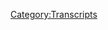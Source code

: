 {{DEFAULTSORT:
    #_TRANSCRIPT_0067:Protocols of Zion
}}{{Transcript
    | title         = [[67: Protocols of Zion]]
    | caption       = [https://knowledgefight.libsyn.com/knowledge-fight-protocols-of-zion Listen to this episode on Libsyn]
    | episodeNumber = [[67: Protocols of Zion|67]]
    | length        = 01:41:17
}}

{{MessageBox
    | header     = Warning: Bot Generated Content
    | text       = This transcript was automatically generated by transcription software and likely contains many mistakes and misattributions. Please check the audio for definitive quotes, attribution, and context.
    | image      = N3yvass4myg91.webp
    | imagewidth = 50px
    | id         = warning
}}

{{TranscriptBlock
    | name      = Unknown Speaker
    | timestamp = 00:00:00.000
    | text      = Andy in Kansas, you're on the air. Thanks for holding
}}

{{TranscriptBlock
    | name      = Unknown Speaker
    | timestamp = 00:00:03.839
    | text      = Hello Alex, I'm a first name caller. I'm a huge fan. I love your work. I love you. Hey everybody welcome back to knowledge fight
}}

{{TranscriptBlock
    | name      = Unknown Speaker
    | timestamp = 00:00:09.720
    | text      = I'm Dan. I'm Jordan. We're a couple of dudes
}}

{{TranscriptBlock
    | name      = Unknown Speaker
    | timestamp = 00:00:11.560
    | text      = I like to sit around drink novelty beverages and talk a little bit about Alex Jones and thank God
}}

{{TranscriptBlock
    | name      = Unknown Speaker
    | timestamp = 00:00:16.280
    | text      = We are back on novelty beverages this week. Mm-hmm because four hours and three bottles of wine later
}}

{{TranscriptBlock
    | name      = Unknown Speaker
    | timestamp = 00:00:22.739
    | text      = I don't remember my own name. We did our best. It was a necessary break from reality, perhaps, but let's not let's not kid ourselves
}}

{{TranscriptBlock
    | name      = Unknown Speaker
    | timestamp = 00:00:31.000
    | text      = We're much better with Faygo. Yes. We are we are drinking Faygo cream soda in honor of the juggalo
}}

{{TranscriptBlock
    | name      = Unknown Speaker
    | timestamp = 00:00:38.000
    | text      = Fication of America we are all juggalos now. We have I am become juggalo. Yeah, exactly destroyer of DC
}}

{{TranscriptBlock
    | name      = Unknown Speaker
    | timestamp = 00:00:45.399
    | text      = This whole this is all madness all the time
}}

{{TranscriptBlock
    | name      = Unknown Speaker
    | timestamp = 00:00:49.140
    | text      = I don't even have time to look at the news without its insanity. Yeah, it's crazy
}}

{{TranscriptBlock
    | name      = Unknown Speaker
    | timestamp = 00:00:53.759
    | text      = Everything has gone ass backwards and we're living through the the worst of it. What is it? What is this the end times?
}}

{{TranscriptBlock
    | name      = Unknown Speaker
    | timestamp = 00:00:59.799
    | text      = What are we doing? What do you even call this? It's very well must be quite frankly
}}

{{TranscriptBlock
    | name      = Unknown Speaker
    | timestamp = 00:01:04.799
    | text      = Like I don't know how else to look like I just it's pointless
}}

{{TranscriptBlock
    | name      = Unknown Speaker
    | timestamp = 00:01:09.000
    | text      = You can talk about the end of America at the very ring up all the bullshit that keeps happening
}}

{{TranscriptBlock
    | name      = Unknown Speaker
    | timestamp = 00:01:13.319
    | text      = Yeah, right. I guess is kind of the point, you know
}}

{{TranscriptBlock
    | name      = Unknown Speaker
    | timestamp = 00:01:16.260
    | text      = It is trying to make us all if we normalize it then we stop fighting against it
}}

{{TranscriptBlock
    | name      = Unknown Speaker
    | timestamp = 00:01:21.840
    | text      = But at the same time it's like what do you do?
}}

{{TranscriptBlock
    | name      = Unknown Speaker
    | timestamp = 00:01:25.920
    | text      = short of
}}

{{TranscriptBlock
    | name      = Unknown Speaker
    | timestamp = 00:01:28.200
    | text      = Starting to light shit on fire
}}

{{TranscriptBlock
    | name      = Unknown Speaker
    | timestamp = 00:01:30.599
    | text      = Like the idea of waiting to the 2018 midterm seems insane to me
}}

{{TranscriptBlock
    | name      = Unknown Speaker
    | timestamp = 00:01:35.200
    | text      = We're all gonna die before that and it's not gonna happen
}}

{{TranscriptBlock
    | name      = Unknown Speaker
    | timestamp = 00:01:37.459
    | text      = Yeah, like it's not gonna be a fair election now and that has nothing to do necessarily with Russia
}}

{{TranscriptBlock
    | name      = Unknown Speaker
    | timestamp = 00:01:41.719
    | text      = It's just it's over. Yeah, the process is of gerrymandering and yeah cross-check and that sort of shit
}}

{{TranscriptBlock
    | name      = Unknown Speaker
    | timestamp = 00:01:49.280
    | text      = Absolutely. It's all it says voter suppression. That's what I'm saying. Yeah, let's say we're done. Yeah
}}

{{TranscriptBlock
    | name      = Unknown Speaker
    | timestamp = 00:01:54.400
    | text      = So well guys, this has been great play the play the outro day out of here
}}

{{TranscriptBlock
    | name      = Unknown Speaker
    | timestamp = 00:01:59.319
    | text      = The only thing I think we can do at least you and I is we can donate to causes we can
}}

{{TranscriptBlock
    | name      = Unknown Speaker
    | timestamp = 00:02:05.000
    | text      = Call senators and hope that helps that doesn't that doesn't I think it's been proven that calling senators is bullshit
}}

{{TranscriptBlock
    | name      = Unknown Speaker
    | timestamp = 00:02:11.560
    | text      = Well, and we need to find out where they live and just shit on their lawns if you have time
}}

{{TranscriptBlock
    | name      = Unknown Speaker
    | timestamp = 00:02:17.319
    | text      = thousands of people
}}

{{TranscriptBlock
    | name      = Unknown Speaker
    | timestamp = 00:02:18.879
    | text      = Shitting on senator Orrin hatches law if you have time feel free to do that
}}

{{TranscriptBlock
    | name      = Unknown Speaker
    | timestamp = 00:02:23.199
    | text      = But if you don't, you know help out however, you can yeah, what always we can help out is doing this show
}}

{{TranscriptBlock
    | name      = Unknown Speaker
    | timestamp = 00:02:28.159
    | text      = Yeah, so you should call your senators and stuff
}}

{{TranscriptBlock
    | name      = Unknown Speaker
    | timestamp = 00:02:31.360
    | text      = Agree, it's unsatisfying but it is a good thing to do and if you could mail them
}}

{{TranscriptBlock
    | name      = Unknown Speaker
    | timestamp = 00:02:36.240
    | text      = Your shit, that'd be great
}}

{{TranscriptBlock
    | name      = Unknown Speaker
    | timestamp = 00:02:37.560
    | text      = I there's needs to be some more kind of there needs to be some middle ground between the
}}

{{TranscriptBlock
    | name      = Unknown Speaker
    | timestamp = 00:02:43.599
    | text      = Uselessness of tweeting and calling what world is this?
}}

{{TranscriptBlock
    | name      = Unknown Speaker
    | timestamp = 00:02:47.639
    | text      = I don't know and then the other extreme of like hey there used to be a Capitol building now
}}

{{TranscriptBlock
    | name      = Unknown Speaker
    | timestamp = 00:02:53.520
    | text      = It's rebel, you know, like yeah, there's something in the middle and I think it's shitting on people's lawns
}}

{{TranscriptBlock
    | name      = Unknown Speaker
    | timestamp = 00:02:57.759
    | text      = That's the only idea I have right now. I sign off. Yeah again if you have the time
}}

{{TranscriptBlock
    | name      = Unknown Speaker
    | timestamp = 00:03:03.280
    | text      = Yeah, we long trip to get down to the senator's house to shit on his yard. Some of us have to go to work
}}

{{TranscriptBlock
    | name      = Unknown Speaker
    | timestamp = 00:03:08.759
    | text      = some of us
}}

{{TranscriptBlock
    | name      = Unknown Speaker
    | timestamp = 00:03:10.680
    | text      = How many representatives do we have here in Chicago quite a few I think all right
}}

{{TranscriptBlock
    | name      = Unknown Speaker
    | timestamp = 00:03:14.680
    | text      = Let's find them shit on the yard shit on their yards. Um, something you shouldn't shit on is our new donators
}}

{{TranscriptBlock
    | name      = Unknown Speaker
    | timestamp = 00:03:23.439
    | text      = Love to give a shout out and a welcome aboard to our new donator new policy walk. What's up, Brian?
}}

{{TranscriptBlock
    | name      = Unknown Speaker
    | timestamp = 00:03:29.080
    | text      = I'm a policy wonk. Thank you for donating Brian. Welcome aboard. Appreciate you very much
}}

{{TranscriptBlock
    | name      = Unknown Speaker
    | timestamp = 00:03:34.319
    | text      = Also, I'd like to give a shout out to another new donator. What's up shit up there Alex. How you doing?
}}

{{TranscriptBlock
    | name      = Unknown Speaker
    | timestamp = 00:03:39.280
    | text      = I'm a policy wonk. Congratulations on your new policy wonk status Alex. We love you
}}

{{TranscriptBlock
    | name      = Unknown Speaker
    | timestamp = 00:03:43.840
    | text      = You can tell everyone at the bars at house parties that you sir are the most boring person in the world
}}

{{TranscriptBlock
    | name      = Unknown Speaker
    | timestamp = 00:03:49.599
    | text      = If you're bringing up the no that as much as we want you to talk about it. Don't go to a party
}}

{{TranscriptBlock
    | name      = Unknown Speaker
    | timestamp = 00:03:55.000
    | text      = No, I'm not saying bring up our show. Oh, okay. Just bring up that you're a policy wonk. Oh, yeah, you're a policy
}}

{{TranscriptBlock
    | name      = Unknown Speaker
    | timestamp = 00:03:59.680
    | text      = You can tell everybody, you know all about the intricacies
}}

{{TranscriptBlock
    | name      = Unknown Speaker
    | timestamp = 00:04:02.240
    | text      = I can't begin to describe how many times I've gotten laid just like being like hey, you know, I'm a policy wonk
}}

{{TranscriptBlock
    | name      = Unknown Speaker
    | timestamp = 00:04:08.479
    | text      = Yeah, absolutely. It's it's a panty dropper as they say on the streets. Oh
}}

{{TranscriptBlock
    | name      = Unknown Speaker
    | timestamp = 00:04:12.680
    | text      = So Jordan today, we're going to be doing a very special episode
}}

{{TranscriptBlock
    | name      = Unknown Speaker
    | timestamp = 00:04:17.199
    | text      = wherein I
}}

{{TranscriptBlock
    | name      = Unknown Speaker
    | timestamp = 00:04:19.000
    | text      = Defend my assertion that Alex Jones is largely basing his worldview on the widely discredited
}}

{{TranscriptBlock
    | name      = Unknown Speaker
    | timestamp = 00:04:26.720
    | text      = Forgery the protocols of the elders of Zion gotcha. I know we're finally we're finally proving
}}

{{TranscriptBlock
    | name      = Unknown Speaker
    | timestamp = 00:04:33.439
    | text      = What we believed at the start of this bug. Yes
}}

{{TranscriptBlock
    | name      = Unknown Speaker
    | timestamp = 00:04:36.839
    | text      = And I'm not the only person who thinks this but it is kind of it's a bit of an assertion
}}

{{TranscriptBlock
    | name      = Unknown Speaker
    | timestamp = 00:04:41.319
    | text      = to make and we've said it a number of times on the show and discussed it and I want to I
}}

{{TranscriptBlock
    | name      = Unknown Speaker
    | timestamp = 00:04:46.199
    | text      = I don't want our listeners to go read that book
}}

{{TranscriptBlock
    | name      = Unknown Speaker
    | timestamp = 00:04:50.600
    | text      = It's a waste of your time and it's full of bullshit
}}

{{TranscriptBlock
    | name      = Unknown Speaker
    | timestamp = 00:04:53.040
    | text      = Yeah
}}

{{TranscriptBlock
    | name      = Unknown Speaker
    | timestamp = 00:04:53.319
    | text      = But I at the same time recognize that we're making these claims and not really
}}

{{TranscriptBlock
    | name      = Unknown Speaker
    | timestamp = 00:04:58.000
    | text      = Thoroughly backing them up and that's what I intend to do as is our stated objective, right?
}}

{{TranscriptBlock
    | name      = Unknown Speaker
    | timestamp = 00:05:02.600
    | text      = It's kind of a bullshit thing for us to take, you know, six months of just saying he loves the protocol
}}

{{TranscriptBlock
    | name      = Unknown Speaker
    | timestamp = 00:05:07.399
    | text      = Yeah, secretly basing all this shit on that, right? So we'll discuss that today. But first a couple of weeks back Jordan
}}

{{TranscriptBlock
    | name      = Unknown Speaker
    | timestamp = 00:05:13.519
    | text      = Yes, Alex Jones had a guest on his show by the name of Robert David Steele. Yes
}}

{{TranscriptBlock
    | name      = Unknown Speaker
    | timestamp = 00:05:18.879
    | text      = I recall he went on to claim that globalists have Mars colonies with which they take
}}

{{TranscriptBlock
    | name      = Unknown Speaker
    | timestamp = 00:05:25.519
    | text      = babies to to be slaves
}}

{{TranscriptBlock
    | name      = Unknown Speaker
    | timestamp = 00:05:27.759
    | text      = Because they can't get back and there's a Mars colony and they're stuck there and now they're enslaved by the rich Mars globalists
}}

{{TranscriptBlock
    | name      = Unknown Speaker
    | timestamp = 00:05:34.000
    | text      = Yeah, so which is a proven strategy for white people for a long time going to space
}}

{{TranscriptBlock
    | name      = Unknown Speaker
    | timestamp = 00:05:39.500
    | text      = No, just taking people who can't get back and making them work for you. So
}}

{{TranscriptBlock
    | name      = Unknown Speaker
    | timestamp = 00:05:44.019
    | text      = That's wild that claim that he made on Alex Jones's show is pretty wild and in the fallout from that
}}

{{TranscriptBlock
    | name      = Unknown Speaker
    | timestamp = 00:05:52.019
    | text      = Everybody started clowning on Alex everyone started clowning on his show
}}

{{TranscriptBlock
    | name      = Unknown Speaker
    | timestamp = 00:05:55.459
    | text      = Like Alex Jones thinks there's Mars bases, which he flatly denies
}}

{{TranscriptBlock
    | name      = Unknown Speaker
    | timestamp = 00:05:59.379
    | text      = Although we found clips from 2015 where he says that there are more totally believes there are bar spaces
}}

{{TranscriptBlock
    | name      = Unknown Speaker
    | timestamp = 00:06:03.620
    | text      = But he started to say that the globalists set him up by Robert Steele
}}

{{TranscriptBlock
    | name      = Unknown Speaker
    | timestamp = 00:06:08.860
    | text      = That he came on to the show to discredit it. They're starting to be cracks within the Alex Jones Robert Steele universe
}}

{{TranscriptBlock
    | name      = Unknown Speaker
    | timestamp = 00:06:16.300
    | text      = Oh, that's a web of deception already there
}}

{{TranscriptBlock
    | name      = Unknown Speaker
    | timestamp = 00:06:19.180
    | text      = So now what's really interesting is what also happened in the aftermath of this is that Robert David Steele?
}}

{{TranscriptBlock
    | name      = Unknown Speaker
    | timestamp = 00:06:25.660
    | text      = Went on project Camelot. Yes
}}

{{TranscriptBlock
    | name      = Unknown Speaker
    | timestamp = 00:06:28.019
    | text      = Oh Carrie Callahan also the rescue we've got her name wrong every time we've said it. It's Carrie Cassidy
}}

{{TranscriptBlock
    | name      = Unknown Speaker
    | timestamp = 00:06:40.699
    | text      = Callahan that's what I thought too. I fell in love with her now. I find out it's all I don't even know this person
}}

{{TranscriptBlock
    | name      = Unknown Speaker
    | timestamp = 00:06:46.540
    | text      = Yeah, so what else is she hiding from me?
}}

{{TranscriptBlock
    | name      = Unknown Speaker
    | timestamp = 00:06:48.800
    | text      = I will tell you what this interview is all about on the other side of this clip
}}

{{TranscriptBlock
    | name      = Unknown Speaker
    | timestamp = 00:06:52.540
    | text      = But I think it's important and interesting to hear how Robert Steele starts this interview
}}

{{TranscriptBlock
    | name      = Unknown Speaker
    | timestamp = 00:06:58.620
    | text      = Okay, when I'm Carrie Cassidy from project Camelot and I am here with Robert Steele
}}

{{TranscriptBlock
    | name      = Unknown Speaker
    | timestamp = 00:07:04.860
    | text      = And we are doing a very unusual
}}

{{TranscriptBlock
    | name      = Unknown Speaker
    | timestamp = 00:07:08.300
    | text      = Kind of Q&A here and I'm gonna let Robert take over. So go ahead Robert
}}

{{TranscriptBlock
    | name      = Unknown Speaker
    | timestamp = 00:07:14.660
    | text      = Well, Carrie Cassidy, let me say first. I've been enormously impressed by everything you've done over your career. I
}}

{{TranscriptBlock
    | name      = Unknown Speaker
    | timestamp = 00:07:20.019
    | text      = I have seen all of those who have slandered you as I have been slandered recently by the Zionists soon
}}

{{TranscriptBlock
    | name      = Unknown Speaker
    | timestamp = 00:07:26.300
    | text      = And I absolutely embrace and support everything you've done
}}

{{TranscriptBlock
    | name      = Unknown Speaker
    | timestamp = 00:07:29.300
    | text      = You made you've made no sign of being surprised by Robert David Steele blaming the Zionists
}}

{{TranscriptBlock
    | name      = Unknown Speaker
    | timestamp = 00:07:36.060
    | text      = What else is he gonna do?
}}

{{TranscriptBlock
    | name      = Unknown Speaker
    | timestamp = 00:07:37.339
    | text      = I've seen the way that you Carrie Cassidy and I now have been attacked by the Zionists now
}}

{{TranscriptBlock
    | name      = Unknown Speaker
    | timestamp = 00:07:43.740
    | text      = Is Cassidy usually being a can I still call her Carrie Callahan? I don't mind. Okay
}}

{{TranscriptBlock
    | name      = Unknown Speaker
    | timestamp = 00:07:49.819
    | text      = Is she regularly attacked by Zionists has she ever been attacked by Zionists?
}}

{{TranscriptBlock
    | name      = Unknown Speaker
    | timestamp = 00:07:54.699
    | text      = I haven't listened to her enough to know where her head is on the whole thing
}}

{{TranscriptBlock
    | name      = Unknown Speaker
    | timestamp = 00:07:58.180
    | text      = Okay
}}

{{TranscriptBlock
    | name      = Unknown Speaker
    | timestamp = 00:07:58.660
    | text      = But I definitely think she's been attacked by a bunch of people who would like much like us think that the stuff that she says
}}

{{TranscriptBlock
    | name      = Unknown Speaker
    | timestamp = 00:08:04.300
    | text      = Is wacky bullshit, right? So I think that's what's going on. So Zionists are her globalists. No, I don't think that's her cosmology
}}

{{TranscriptBlock
    | name      = Unknown Speaker
    | timestamp = 00:08:12.019
    | text      = I think that's Robert Steeles. Okay, and he's bringing it in to her and being like just like you have
}}

{{TranscriptBlock
    | name      = Unknown Speaker
    | timestamp = 00:08:16.779
    | text      = I'm in the same boat now because I went on Alex Jones's show and said some crazy shit, right?
}}

{{TranscriptBlock
    | name      = Unknown Speaker
    | timestamp = 00:08:21.860
    | text      = But he's attacking me for it
}}

{{TranscriptBlock
    | name      = Unknown Speaker
    | timestamp = 00:08:23.100
    | text      = It's the Zionists who are setting me up because I'm telling the truth and my girl Carrie isn't gonna question that not
}}

{{TranscriptBlock
    | name      = Unknown Speaker
    | timestamp = 00:08:29.100
    | text      = Fucking because I don't know she's ever questioned anything in her life anything
}}

{{TranscriptBlock
    | name      = Unknown Speaker
    | timestamp = 00:08:33.019
    | text      = She is the most credulous person in the history of the world
}}

{{TranscriptBlock
    | name      = Unknown Speaker
    | timestamp = 00:08:36.019
    | text      = So she is there to believe whatever you tell her what what proceeds to happen is that Robert Steele?
}}

{{TranscriptBlock
    | name      = Unknown Speaker
    | timestamp = 00:08:43.179
    | text      = Interviews Carrie Cassidy about the secret space program when he interviews her. Yes, and he does so in a fairly bullying manner
}}

{{TranscriptBlock
    | name      = Unknown Speaker
    | timestamp = 00:08:50.740
    | text      = He's pretty rude to her and he's like I'm trying to do this. There's set guidelines about it's terrible
}}

{{TranscriptBlock
    | name      = Unknown Speaker
    | timestamp = 00:08:55.539
    | text      = but what ends up coming up and he signs off on is that
}}

{{TranscriptBlock
    | name      = Unknown Speaker
    | timestamp = 00:09:00.659
    | text      = the Nazis
}}

{{TranscriptBlock
    | name      = Unknown Speaker
    | timestamp = 00:09:02.059
    | text      = From project paperclip. They are the secret space program good. They abuse people
}}

{{TranscriptBlock
    | name      = Unknown Speaker
    | timestamp = 00:09:07.139
    | text      = They create super soldiers in numbers of tens of thousands most likely bad, but there's no way to tell so there's all this
}}

{{TranscriptBlock
    | name      = Unknown Speaker
    | timestamp = 00:09:14.419
    | text      = There's all that sort of standard fare. I mean we talked about super soldiers on the last project Camelot thing
}}

{{TranscriptBlock
    | name      = Unknown Speaker
    | timestamp = 00:09:19.120
    | text      = Yep, which is a great one. One of the new revelations that we find is that Vietnam. Oh
}}

{{TranscriptBlock
    | name      = Unknown Speaker
    | timestamp = 00:09:25.779
    | text      = There we go. Now. I'm way in this was not about
}}

{{TranscriptBlock
    | name      = Unknown Speaker
    | timestamp = 00:09:29.259
    | text      = Communism. Okay, there are were Stargates. Wait was Vietnam about communism
}}

{{TranscriptBlock
    | name      = Unknown Speaker
    | timestamp = 00:09:35.580
    | text      = Wasn't it about the creeping North Vietnamese menace the communist menace?
}}

{{TranscriptBlock
    | name      = Unknown Speaker
    | timestamp = 00:09:40.059
    | text      = Yeah, but I mean wasn't I think it was more about
}}

{{TranscriptBlock
    | name      = Unknown Speaker
    | timestamp = 00:09:42.740
    | text      = Yeah, I think it was more about rich people want and get rich
}}

{{TranscriptBlock
    | name      = Unknown Speaker
    | timestamp = 00:09:46.019
    | text      = Well, look we can we can peel back whatever layer you want
}}

{{TranscriptBlock
    | name      = Unknown Speaker
    | timestamp = 00:09:49.659
    | text      = But on some level the media told people it was about communism fair
}}

{{TranscriptBlock
    | name      = Unknown Speaker
    | timestamp = 00:09:53.940
    | text      = So what the media wouldn't dare tell you is that the truth is that there were Stargates
}}

{{TranscriptBlock
    | name      = Unknown Speaker
    | timestamp = 00:09:58.659
    | text      = there are also Stargates in Iraq and that's why the Iraq war happened because
}}

{{TranscriptBlock
    | name      = Unknown Speaker
    | timestamp = 00:10:03.820
    | text      = Our man Saddam Hussein was going to allow in alien races through that
}}

{{TranscriptBlock
    | name      = Unknown Speaker
    | timestamp = 00:10:09.740
    | text      = That portal that he had and we had to shut that down classic Saddam
}}

{{TranscriptBlock
    | name      = Unknown Speaker
    | timestamp = 00:10:14.899
    | text      = That is classic Saddam. Yeah. Yeah, if there's one thing I know about autocratic dictators
}}

{{TranscriptBlock
    | name      = Unknown Speaker
    | timestamp = 00:10:20.580
    | text      = They love letting in aliens totally just like ours. Yeah, Trump loves letting in aliens
}}

{{TranscriptBlock
    | name      = Unknown Speaker
    | timestamp = 00:10:26.899
    | text      = So he went rogue with this Stargate power and that's why we had to go into wreck
}}

{{TranscriptBlock
    | name      = Unknown Speaker
    | timestamp = 00:10:30.539
    | text      = That's why we were in Vietnam, right? And I was like, what the fuck? What about Korea?
}}

{{TranscriptBlock
    | name      = Unknown Speaker
    | timestamp = 00:10:35.340
    | text      = Probably she doesn't get to I want to know now. I just want the explanation for all of America's war
}}

{{TranscriptBlock
    | name      = Unknown Speaker
    | timestamp = 00:10:42.700
    | text      = To be our game suppressing Stargates. So mostly it is a hundred percent
}}

{{TranscriptBlock
    | name      = Unknown Speaker
    | timestamp = 00:10:46.980
    | text      = Okay, so I was like, this is wild. I've got to look into this more
}}

{{TranscriptBlock
    | name      = Unknown Speaker
    | timestamp = 00:10:51.259
    | text      = Uh-huh. So I was like, where does she where is she getting this that the Vietnam was about Stargates?
}}

{{TranscriptBlock
    | name      = Unknown Speaker
    | timestamp = 00:10:56.200
    | text      = And I found that she did an interview with a soldier who was in Vietnam
}}

{{TranscriptBlock
    | name      = Unknown Speaker
    | timestamp = 00:11:01.200
    | text      = who had been getting hypnotic regressions with a therapist not good and
}}

{{TranscriptBlock
    | name      = Unknown Speaker
    | timestamp = 00:11:06.960
    | text      = he
}}

{{TranscriptBlock
    | name      = Unknown Speaker
    | timestamp = 00:11:09.120
    | text      = He asserts that in Vietnam he was fighting giant beetle be
}}

{{TranscriptBlock
    | name      = Unknown Speaker
    | timestamp = 00:11:18.879
    | text      = So, all right, do you know what their names are? Mm-hmm tat that's why it was called the tat offensive
}}

{{TranscriptBlock
    | name      = Unknown Speaker
    | timestamp = 00:11:25.360
    | text      = Oh my god, this may brought the Beatles in through the Stargate. There was a mass hallucination
}}

{{TranscriptBlock
    | name      = Unknown Speaker
    | timestamp = 00:11:32.000
    | text      = That was done to all of our the United States that Men in Black thing. Yeah
}}

{{TranscriptBlock
    | name      = Unknown Speaker
    | timestamp = 00:11:35.720
    | text      = Yeah, so they don't remember this only through hypnotic progression
}}

{{TranscriptBlock
    | name      = Unknown Speaker
    | timestamp = 00:11:39.200
    | text      = Can you recall that the tat species right where the giant beetles? Yeah, we're the backbone of that
}}

{{TranscriptBlock
    | name      = Unknown Speaker
    | timestamp = 00:11:45.879
    | text      = strategic maneuver, uh-huh gotcha the VC stands for
}}

{{TranscriptBlock
    | name      = Unknown Speaker
    | timestamp = 00:11:50.639
    | text      = vicious critters
}}

{{TranscriptBlock
    | name      = Unknown Speaker
    | timestamp = 00:11:52.639
    | text      = I
}}

{{TranscriptBlock
    | name      = Unknown Speaker
    | timestamp = 00:11:55.960
    | text      = Really got to get a new one then suffice it to say I was like wow
}}

{{TranscriptBlock
    | name      = Unknown Speaker
    | timestamp = 00:11:59.600
    | text      = She's basing all this on an interview that she did with this Vietnam. So who has PTSD and I feel really bad for him
}}

{{TranscriptBlock
    | name      = Unknown Speaker
    | timestamp = 00:12:06.580
    | text      = You know, I don't want to make fun of him. He's doing the best he can. He sounds great
}}

{{TranscriptBlock
    | name      = Unknown Speaker
    | timestamp = 00:12:10.120
    | text      = But he has this this hypnotherapist who's also in the interview. I start to get the sense that maybe this is about her. Oh
}}

{{TranscriptBlock
    | name      = Unknown Speaker
    | timestamp = 00:12:17.039
    | text      = Oh, oh, is it maybe so I have no therapist discovering giant beetles in Vietnam
}}

{{TranscriptBlock
    | name      = Unknown Speaker
    | timestamp = 00:12:23.200
    | text      = You think it might be about her my baby. She wants a little bit of publicity there
}}

{{TranscriptBlock
    | name      = Unknown Speaker
    | timestamp = 00:12:27.240
    | text      = Yeah, so I was like Jesus Christ. This is this is the wildest shit
}}

{{TranscriptBlock
    | name      = Unknown Speaker
    | timestamp = 00:12:32.200
    | text      = She's referencing this interview that she did in while she's talking with Robert Steele and Robert Steele the whole time is like
}}

{{TranscriptBlock
    | name      = Unknown Speaker
    | timestamp = 00:12:38.679
    | text      = You were the best you're doing the best work. You're amazing
}}

{{TranscriptBlock
    | name      = Unknown Speaker
    | timestamp = 00:12:41.659
    | text      = He believes all this shit. Yeah, he believes there are beetle beings in Vietnam. He believes that Wars have been over stargates
}}

{{TranscriptBlock
    | name      = Unknown Speaker
    | timestamp = 00:12:48.080
    | text      = And Alex Jones has had him as a guest on his show
}}

{{TranscriptBlock
    | name      = Unknown Speaker
    | timestamp = 00:12:51.559
    | text      = Repeatedly, this wasn't the first time he was on he was talking about Mars bases
}}

{{TranscriptBlock
    | name      = Unknown Speaker
    | timestamp = 00:12:55.720
    | text      = Yeah, Alex either doesn't know what his guests believe or doesn't care that this guy is certifiably nuts
}}

{{TranscriptBlock
    | name      = Unknown Speaker
    | timestamp = 00:13:02.879
    | text      = Um, do any of these people care? I don't I don't I feel like
}}

{{TranscriptBlock
    | name      = Unknown Speaker
    | timestamp = 00:13:07.120
    | text      = I was steel. Well, yeah, but you're not one of those people there
}}

{{TranscriptBlock
    | name      = Unknown Speaker
    | timestamp = 00:13:11.480
    | text      = I feel like steel doesn't actually believe in stargates or whatever it is
}}

{{TranscriptBlock
    | name      = Unknown Speaker
    | timestamp = 00:13:16.000
    | text      = He's talking about but he's talking to Carrie Callahan
}}

{{TranscriptBlock
    | name      = Unknown Speaker
    | timestamp = 00:13:20.039
    | text      = And she's telling him about stargates and he doesn't want he doesn't want to be the guy who's like no
}}

{{TranscriptBlock
    | name      = Unknown Speaker
    | timestamp = 00:13:26.240
    | text      = So they just agree when they just agree back and forth by like she says the shit
}}

{{TranscriptBlock
    | name      = Unknown Speaker
    | timestamp = 00:13:31.700
    | text      = She wants to say right? He says the shit
}}

{{TranscriptBlock
    | name      = Unknown Speaker
    | timestamp = 00:13:33.919
    | text      = He wants to say never the twain shall meet there is some of that. That's probably a fair assessment
}}

{{TranscriptBlock
    | name      = Unknown Speaker
    | timestamp = 00:13:39.039
    | text      = But anyway, I just wanted to take this opportunity to say like your guests are dumb Alex. Yeah
}}

{{TranscriptBlock
    | name      = Unknown Speaker
    | timestamp = 00:13:46.159
    | text      = Your tax guys who come in and talk about tax being crimes like well
}}

{{TranscriptBlock
    | name      = Unknown Speaker
    | timestamp = 00:13:49.519
    | text      = Yeah, his dad embezzled a bunch of money and didn't pay taxes. He's been in prison for 20 years
}}

{{TranscriptBlock
    | name      = Unknown Speaker
    | timestamp = 00:13:54.039
    | text      = Of course, he thinks taxes are a crime
}}

{{TranscriptBlock
    | name      = Unknown Speaker
    | timestamp = 00:13:56.039
    | text      = The guy who comes in and talks about Mars bases you think it's a fucking setup
}}

{{TranscriptBlock
    | name      = Unknown Speaker
    | timestamp = 00:13:59.320
    | text      = He believes all this shit has been on project Camelot a bunch of times. What do you expect to happen?
}}

{{TranscriptBlock
    | name      = Unknown Speaker
    | timestamp = 00:14:04.120
    | text      = It's not a setup do some fucking legwork
}}

{{TranscriptBlock
    | name      = Unknown Speaker
    | timestamp = 00:14:06.799
    | text      = Wesley Snipes should go on the show and be like taxes are evil. Yeah, absolutely
}}

{{TranscriptBlock
    | name      = Unknown Speaker
    | timestamp = 00:14:11.120
    | text      = So that was a little bit of fun now Jordan. Let's get to the protocols. I wish I had a
}}

{{TranscriptBlock
    | name      = Unknown Speaker
    | timestamp = 00:14:21.799
    | text      = What do you know about these here protocols, um, I don't know anything nothing
}}

{{TranscriptBlock
    | name      = Unknown Speaker
    | timestamp = 00:14:27.480
    | text      = No, so it'll just be the same. Yeah
}}

{{TranscriptBlock
    | name      = Unknown Speaker
    | timestamp = 00:14:30.840
    | text      = That was the point. I guess so. So now we can do the now we can do the intro, right?
}}

{{TranscriptBlock
    | name      = Unknown Speaker
    | timestamp = 00:14:36.240
    | text      = This is a podcast where Dan knows everything about the protocols of the elders of Zion
}}

{{TranscriptBlock
    | name      = Unknown Speaker
    | timestamp = 00:14:40.519
    | text      = Not everything and Jordan doesn't know anything about the protocols of the elders of Zion there and we find our fun
}}

{{TranscriptBlock
    | name      = Unknown Speaker
    | timestamp = 00:14:45.720
    | text      = Yeah, so what I would I intend to do on this episode?
}}

{{TranscriptBlock
    | name      = Unknown Speaker
    | timestamp = 00:14:50.000
    | text      = If I had more time to plan what I would have done is I would have taken a bunch of passages
}}

{{TranscriptBlock
    | name      = Unknown Speaker
    | timestamp = 00:14:55.039
    | text      = From the protocols of the elders of Zion and a bunch of quotes from Alex Jones
}}

{{TranscriptBlock
    | name      = Unknown Speaker
    | timestamp = 00:15:00.639
    | text      = Yes, and I would have had you try and guess which was which oh
}}

{{TranscriptBlock
    | name      = Unknown Speaker
    | timestamp = 00:15:04.200
    | text      = That would be a fun game and I don't think you would be able to tell a number of them apart
}}

{{TranscriptBlock
    | name      = Unknown Speaker
    | timestamp = 00:15:08.480
    | text      = Okay, because I didn't have that kind of time
}}

{{TranscriptBlock
    | name      = Unknown Speaker
    | timestamp = 00:15:10.519
    | text      = I just have a bunch of passages that I found from reading protocols of elders of Zion
}}

{{TranscriptBlock
    | name      = Unknown Speaker
    | timestamp = 00:15:17.000
    | text      = I've read it before in the past but going through and I would I mean to prove is
}}

{{TranscriptBlock
    | name      = Unknown Speaker
    | timestamp = 00:15:21.679
    | text      = Not that Alex Jones
}}

{{TranscriptBlock
    | name      = Unknown Speaker
    | timestamp = 00:15:25.159
    | text      = Has based his entire philosophy on the protocols, right?
}}

{{TranscriptBlock
    | name      = Unknown Speaker
    | timestamp = 00:15:29.879
    | text      = But a lot of it a lot of his ideas about the globalists come directly and spiritually
}}

{{TranscriptBlock
    | name      = Unknown Speaker
    | timestamp = 00:15:36.639
    | text      = From this text so he's so you
}}

{{TranscriptBlock
    | name      = Unknown Speaker
    | timestamp = 00:15:40.639
    | text      = You believe that he has read it
}}

{{TranscriptBlock
    | name      = Unknown Speaker
    | timestamp = 00:15:42.840
    | text      = maybe and that he has just most likely that he has just taken that and
}}

{{TranscriptBlock
    | name      = Unknown Speaker
    | timestamp = 00:15:47.360
    | text      = Changed it from Zion to globalists and whenever they say goyim. It's us. Gotcha the the West
}}

{{TranscriptBlock
    | name      = Unknown Speaker
    | timestamp = 00:15:55.960
    | text      = Yeah, I believe that that is possibly true
}}

{{TranscriptBlock
    | name      = Unknown Speaker
    | timestamp = 00:15:58.639
    | text      = But another possibility is if you dig into a number of things that he actually discusses that he finds like
}}

{{TranscriptBlock
    | name      = Unknown Speaker
    | timestamp = 00:16:06.080
    | text      = Formative a lot of those are inspired by the process. Oh, so it could just be that the we need to shorten it
}}

{{TranscriptBlock
    | name      = Unknown Speaker
    | timestamp = 00:16:12.700
    | text      = I protocols of the elder protocol. We're gonna call it Pez. All right. Oh, yeah. Okay, so
}}

{{TranscriptBlock
    | name      = Unknown Speaker
    | timestamp = 00:16:19.419
    | text      = Nandir call it a conspiracy as a Pez dispenser exactly. Yeah, that's what I was hoping for
}}

{{TranscriptBlock
    | name      = Unknown Speaker
    | timestamp = 00:16:24.620
    | text      = Yeah, and to a greater degree Alex Jones himself has become a massive Pez dispenser. Gotcha
}}

{{TranscriptBlock
    | name      = Unknown Speaker
    | timestamp = 00:16:29.779
    | text      = He's just shooting out these same ideas
}}

{{TranscriptBlock
    | name      = Unknown Speaker
    | timestamp = 00:16:31.779
    | text      = Right, but what he's not doing is really recognizing the roots and where they come from. Gotcha. So in the
}}

{{TranscriptBlock
    | name      = Unknown Speaker
    | timestamp = 00:16:38.659
    | text      = Independence Day
}}

{{TranscriptBlock
    | name      = Unknown Speaker
    | timestamp = 00:16:40.379
    | text      = Form of this Pez is the mothership that's pinging the signals to the small ships around
}}

{{TranscriptBlock
    | name      = Unknown Speaker
    | timestamp = 00:16:46.299
    | text      = the earth sure and then they're
}}

{{TranscriptBlock
    | name      = Unknown Speaker
    | timestamp = 00:16:49.220
    | text      = Blowing shit up. Yes, I suppose that's fair
}}

{{TranscriptBlock
    | name      = Unknown Speaker
    | timestamp = 00:16:52.379
    | text      = Yeah
}}

{{TranscriptBlock
    | name      = Unknown Speaker
    | timestamp = 00:16:52.700
    | text      = So I I do want to also still give the caveat that I think that he has a lot of other
}}

{{TranscriptBlock
    | name      = Unknown Speaker
    | timestamp = 00:16:58.100
    | text      = Insane sources that he gets stuff from and this isn't fully explanatory of everything
}}

{{TranscriptBlock
    | name      = Unknown Speaker
    | timestamp = 00:17:02.620
    | text      = But as we go along I think you'll see many many very important pieces of his beliefs. Gotcha
}}

{{TranscriptBlock
    | name      = Unknown Speaker
    | timestamp = 00:17:07.700
    | text      = So the Protocols of the Elders of Zion first appeared in print in Russia in
}}

{{TranscriptBlock
    | name      = Unknown Speaker
    | timestamp = 00:17:14.660
    | text      = 1903 they're subsequently reprinted in a book in 1905 and then as a chapter in a book called the great in the small and the
}}

{{TranscriptBlock
    | name      = Unknown Speaker
    | timestamp = 00:17:22.579
    | text      = Antichrist by Sergei Nelis and then immediately after that
}}

{{TranscriptBlock
    | name      = Unknown Speaker
    | timestamp = 00:17:27.579
    | text      = This chapter from his book becomes a pamphlet. Okay, it's widely distributed. So Pez is really small at this point. Yes
}}

{{TranscriptBlock
    | name      = Unknown Speaker
    | timestamp = 00:17:34.339
    | text      = Okay, so it starts out really small very much. So and it will be expanded upon. Yes
}}

{{TranscriptBlock
    | name      = Unknown Speaker
    | timestamp = 00:17:39.140
    | text      = Massively guys simply it could as a pamphlet it gets widely distributed
}}

{{TranscriptBlock
    | name      = Unknown Speaker
    | timestamp = 00:17:43.000
    | text      = Uh-huh, people start to read it and it starts to have an effect most people believe
}}

{{TranscriptBlock
    | name      = Unknown Speaker
    | timestamp = 00:17:49.380
    | text      = That the actual writing of the Protocols of the Elders of Zion was done by Russian
}}

{{TranscriptBlock
    | name      = Unknown Speaker
    | timestamp = 00:17:56.420
    | text      = Intelligence or by like Prussian intelligence. Yes, it was
}}

{{TranscriptBlock
    | name      = Unknown Speaker
    | timestamp = 00:18:00.779
    | text      = 1900 yeah, so they they believe that it was a concerted effort to demonize a population
}}

{{TranscriptBlock
    | name      = Unknown Speaker
    | timestamp = 00:18:07.019
    | text      = There's propaganda, right? And if you really get deep into why
}}

{{TranscriptBlock
    | name      = Unknown Speaker
    | timestamp = 00:18:11.980
    | text      = People do that sort of thing. It really goes back to the roots of anti-semitism
}}

{{TranscriptBlock
    | name      = Unknown Speaker
    | timestamp = 00:18:17.700
    | text      = Which I don't think this is the whole story. Well, I believe they the roots of anti-semitism are
}}

{{TranscriptBlock
    | name      = Unknown Speaker
    | timestamp = 00:18:24.619
    | text      = the murder of our
}}

{{TranscriptBlock
    | name      = Unknown Speaker
    | timestamp = 00:18:26.500
    | text      = Lord and Savior Jesus Christ, right totally. No, the roots of anti-semitism go back to the fact that Christians in the early
}}

{{TranscriptBlock
    | name      = Unknown Speaker
    | timestamp = 00:18:34.880
    | text      = days were unable to
}}

{{TranscriptBlock
    | name      = Unknown Speaker
    | timestamp = 00:18:37.819
    | text      = Commit usury. They weren't able to loan money at with interest. Oh
}}

{{TranscriptBlock
    | name      = Unknown Speaker
    | timestamp = 00:18:42.940
    | text      = The only people who were able to do that were Jews where the Jews and the Jews were a looked-down-upon
}}

{{TranscriptBlock
    | name      = Unknown Speaker
    | timestamp = 00:18:48.519
    | text      = Population early on and they were not allowed certain jobs
}}

{{TranscriptBlock
    | name      = Unknown Speaker
    | timestamp = 00:18:52.500
    | text      = They weren't allowed to be in certain industries
}}

{{TranscriptBlock
    | name      = Unknown Speaker
    | timestamp = 00:18:54.220
    | text      = And so the only way that they could make money was to be loaned make loans to be able
}}

{{TranscriptBlock
    | name      = Unknown Speaker
    | timestamp = 00:18:59.259
    | text      = Yeah, and so they did that merchants of Venice style and they were wildly successful
}}

{{TranscriptBlock
    | name      = Unknown Speaker
    | timestamp = 00:19:03.339
    | text      = They became super successful and everyone got mad and they're like you got to get out of our country
}}

{{TranscriptBlock
    | name      = Unknown Speaker
    | timestamp = 00:19:08.619
    | text      = You can't like we've tried to force you into this box and you succeeded in that box. So fuck off. Yeah
}}

{{TranscriptBlock
    | name      = Unknown Speaker
    | timestamp = 00:19:13.900
    | text      = Yeah, do that here. You gotta go our plan backfired horribly on us, right and that leads to
}}

{{TranscriptBlock
    | name      = Unknown Speaker
    | timestamp = 00:19:19.400
    | text      = a base and the Christians couldn't do usury because of the Bible the Bible right the thing that they profess to believe
}}

{{TranscriptBlock
    | name      = Unknown Speaker
    | timestamp = 00:19:26.359
    | text      = Mm-hmm. Gotcha
}}

{{TranscriptBlock
    | name      = Unknown Speaker
    | timestamp = 00:19:27.279
    | text      = So they have a history of constantly getting kicked out of places and when you're new coming into a new place
}}

{{TranscriptBlock
    | name      = Unknown Speaker
    | timestamp = 00:19:34.240
    | text      = You're always looked at as different. Mm-hmm. You're not looked at as the local
}}

{{TranscriptBlock
    | name      = Unknown Speaker
    | timestamp = 00:19:39.799
    | text      = Rightful population of a place so the entire history of the nomadic nature of Jews, you know throughout
}}

{{TranscriptBlock
    | name      = Unknown Speaker
    | timestamp = 00:19:46.279
    | text      = Various nations that they go to make a lot of money through loans because that's what they have to do
}}

{{TranscriptBlock
    | name      = Unknown Speaker
    | timestamp = 00:19:52.960
    | text      = Yeah, then they are kicked out. It's sort of a story that repeats. Yeah quite a bit over the history
}}

{{TranscriptBlock
    | name      = Unknown Speaker
    | timestamp = 00:19:59.160
    | text      = Initial prejudice against them only expands to further prejudice
}}

{{TranscriptBlock
    | name      = Unknown Speaker
    | timestamp = 00:20:03.440
    | text      = Right forcing them to leave where the cycle repeats a new and is much more harshly reinforced
}}

{{TranscriptBlock
    | name      = Unknown Speaker
    | timestamp = 00:20:08.960
    | text      = Of course, and so I mean that because they already have the word from the other place
}}

{{TranscriptBlock
    | name      = Unknown Speaker
    | timestamp = 00:20:12.559
    | text      = They got kicked out of don't trust these guys, right? There's some of that too. And so over the course of history
}}

{{TranscriptBlock
    | name      = Unknown Speaker
    | timestamp = 00:20:18.119
    | text      = There's just been a real black mark on the Jewish population
}}

{{TranscriptBlock
    | name      = Unknown Speaker
    | timestamp = 00:20:22.400
    | text      = That is unfair and usually like almost all the stuff you end up hearing about
}}

{{TranscriptBlock
    | name      = Unknown Speaker
    | timestamp = 00:20:28.779
    | text      = Populations or about legendary figures are mythologized from from way back
}}

{{TranscriptBlock
    | name      = Unknown Speaker
    | timestamp = 00:20:33.559
    | text      = Yeah way back like a thousand fifteen hundred years ago. And so these this idea of these like
}}

{{TranscriptBlock
    | name      = Unknown Speaker
    | timestamp = 00:20:40.240
    | text      = bloodthirsty
}}

{{TranscriptBlock
    | name      = Unknown Speaker
    | timestamp = 00:20:41.839
    | text      = Lone shark Jews and stuff like that is is wildly overstated and it just serves to create a demonized population
}}

{{TranscriptBlock
    | name      = Unknown Speaker
    | timestamp = 00:20:48.799
    | text      = Mm-hmm, and so that the protocols in a lot of ways is a coming to a head of this thousand
}}

{{TranscriptBlock
    | name      = Unknown Speaker
    | timestamp = 00:20:55.039
    | text      = Plus year history of them succeeding against all odds and then getting thrown out of places
}}

{{TranscriptBlock
    | name      = Unknown Speaker
    | timestamp = 00:21:00.720
    | text      = Yeah, so so people still hate the Jews because of money
}}

{{TranscriptBlock
    | name      = Unknown Speaker
    | timestamp = 00:21:05.000
    | text      = Yeah, mostly yeah. Yeah, and I mean that is a large portion of what the protocols talk about too. They frame
}}

{{TranscriptBlock
    | name      = Unknown Speaker
    | timestamp = 00:21:13.279
    | text      = this
}}

{{TranscriptBlock
    | name      = Unknown Speaker
    | timestamp = 00:21:14.480
    | text      = money grubbiness
}}

{{TranscriptBlock
    | name      = Unknown Speaker
    | timestamp = 00:21:16.519
    | text      = that even feels dirty to say but like yeah that that sort of
}}

{{TranscriptBlock
    | name      = Unknown Speaker
    | timestamp = 00:21:21.000
    | text      = Mythologized nature and they turn it into like this has been their plan all along since way back. This is all their plan
}}

{{TranscriptBlock
    | name      = Unknown Speaker
    | timestamp = 00:21:28.079
    | text      = okay, it's just their plan was for us to
}}

{{TranscriptBlock
    | name      = Unknown Speaker
    | timestamp = 00:21:30.640
    | text      = Horribly segregate them and force them into a job thinking that it will never be successful or then they became
}}

{{TranscriptBlock
    | name      = Unknown Speaker
    | timestamp = 00:21:38.519
    | text      = successful and that was their plan all or they were horribly segregated against then once they figured out that their
}}

{{TranscriptBlock
    | name      = Unknown Speaker
    | timestamp = 00:21:44.000
    | text      = Thing they got segregated into was super successful. They bided their time and have planned revenge sense again. Oh, that's dirty goyim
}}

{{TranscriptBlock
    | name      = Unknown Speaker
    | timestamp = 00:21:51.640
    | text      = That's smart
}}

{{TranscriptBlock
    | name      = Unknown Speaker
    | timestamp = 00:21:52.279
    | text      = well
}}

{{TranscriptBlock
    | name      = Unknown Speaker
    | timestamp = 00:21:52.599
    | text      = I mean
}}

{{TranscriptBlock
    | name      = Unknown Speaker
    | timestamp = 00:21:52.839
    | text      = I think I think they have a good case for it that goes back to the
}}

{{TranscriptBlock
    | name      = Unknown Speaker
    | timestamp = 00:21:56.119
    | text      = Like the entire thing that we talked about about people really projecting what they think they deserve. Yeah, so
}}

{{TranscriptBlock
    | name      = Unknown Speaker
    | timestamp = 00:22:02.440
    | text      = this this trend
}}

{{TranscriptBlock
    | name      = Unknown Speaker
    | timestamp = 00:22:04.880
    | text      = Just kept on going and this this pamphlet comes out becomes really popular
}}

{{TranscriptBlock
    | name      = Unknown Speaker
    | timestamp = 00:22:10.519
    | text      = and the thing about it is
}}

{{TranscriptBlock
    | name      = Unknown Speaker
    | timestamp = 00:22:13.119
    | text      = When asked about where it came from like why did it get published?
}}

{{TranscriptBlock
    | name      = Unknown Speaker
    | timestamp = 00:22:19.359
    | text      = every single story
}}

{{TranscriptBlock
    | name      = Unknown Speaker
    | timestamp = 00:22:21.440
    | text      = changes
}}

{{TranscriptBlock
    | name      = Unknown Speaker
    | timestamp = 00:22:22.559
    | text      = The years change when this was supposed to have happened the years change when?
}}

{{TranscriptBlock
    | name      = Unknown Speaker
    | timestamp = 00:22:28.599
    | text      = People came into possession of the original manuscript the story of how it came to their hands like this
}}

{{TranscriptBlock
    | name      = Unknown Speaker
    | timestamp = 00:22:35.319
    | text      = Espionage and people breaking into the Jewish elders
}}

{{TranscriptBlock
    | name      = Unknown Speaker
    | timestamp = 00:22:38.640
    | text      = Sanctum and stealing of course, there's all this stuff, but it's now, you know, it's all again just mythologized garbage
}}

{{TranscriptBlock
    | name      = Unknown Speaker
    | timestamp = 00:22:44.539
    | text      = Yeah, and the fact that the story like the Bible right and the fact that the stories keep changing just lends
}}

{{TranscriptBlock
    | name      = Unknown Speaker
    | timestamp = 00:22:50.160
    | text      = No credibility to anything like it is night. It's early 1900, but that's not a time that we don't still have decent records
}}

{{TranscriptBlock
    | name      = Unknown Speaker
    | timestamp = 00:22:57.039
    | text      = Oh, yeah, so
}}

{{TranscriptBlock
    | name      = Unknown Speaker
    | timestamp = 00:22:59.000
    | text      = Yeah, we have decent records from 300 BC right, you know, so in
}}

{{TranscriptBlock
    | name      = Unknown Speaker
    | timestamp = 00:23:04.720
    | text      = 1920 through
}}

{{TranscriptBlock
    | name      = Unknown Speaker
    | timestamp = 00:23:06.000
    | text      = 1922 Henry Ford published
}}

{{TranscriptBlock
    | name      = Unknown Speaker
    | timestamp = 00:23:08.720
    | text      = 500,000 copies of the Protocols of Elders of Zion. Oh
}}

{{TranscriptBlock
    | name      = Unknown Speaker
    | timestamp = 00:23:12.119
    | text      = That fucker and he started to repackage some of it and publish them in articles and newspapers
}}

{{TranscriptBlock
    | name      = Unknown Speaker
    | timestamp = 00:23:18.920
    | text      = He owned with titles like the International Jew the world's foremost problem
}}

{{TranscriptBlock
    | name      = Unknown Speaker
    | timestamp = 00:23:23.440
    | text      = Yeah, so he just started to use it as really potent anti-semitic propaganda
}}

{{TranscriptBlock
    | name      = Unknown Speaker
    | timestamp = 00:23:28.440
    | text      = Yes around this same time that he is publishing these it comes out that it's a forgery
}}

{{TranscriptBlock
    | name      = Unknown Speaker
    | timestamp = 00:23:34.519
    | text      = It comes out that there they have found proof
}}

{{TranscriptBlock
    | name      = Unknown Speaker
    | timestamp = 00:23:37.740
    | text      = Researchers have found proof that it is a complete fraud and actually stolen from multiple
}}

{{TranscriptBlock
    | name      = Unknown Speaker
    | timestamp = 00:23:43.200
    | text      = Pre-existing manuscripts gotcha from documents that are very different in nature
}}

{{TranscriptBlock
    | name      = Unknown Speaker
    | timestamp = 00:23:49.160
    | text      = Just ideas from them are packaged whole cloth some paragraphs are even just stolen from just straight-up plagiarize. Absolutely
}}

{{TranscriptBlock
    | name      = Unknown Speaker
    | timestamp = 00:23:56.039
    | text      = And so this comes out but that doesn't stop Henry Ford from continuing to push it as anti-semitic
}}

{{TranscriptBlock
    | name      = Unknown Speaker
    | timestamp = 00:24:02.480
    | text      = Reality has never gotten in the way of propaganda right as we all know
}}

{{TranscriptBlock
    | name      = Unknown Speaker
    | timestamp = 00:24:06.000
    | text      = He even goes on to and Goebbels says about the same thing later
}}

{{TranscriptBlock
    | name      = Unknown Speaker
    | timestamp = 00:24:09.519
    | text      = Mm-hmm, he goes Henry Ford and Goebbels both have very similar perspectives on this shockingly who would guess yeah that
}}

{{TranscriptBlock
    | name      = Unknown Speaker
    | timestamp = 00:24:16.279
    | text      = The actual text might be a forgery but the ideas contained inside them are true
}}

{{TranscriptBlock
    | name      = Unknown Speaker
    | timestamp = 00:24:22.799
    | text      = Right, right, which is I mean, there's no way around that. Yeah, there's no way to argue that
}}

{{TranscriptBlock
    | name      = Unknown Speaker
    | timestamp = 00:24:28.839
    | text      = Yeah, how I I mean it is interesting though because it's like before bigotry is so strong
}}

{{TranscriptBlock
    | name      = Unknown Speaker
    | timestamp = 00:24:35.859
    | text      = That I don't care if what I should be basing it on has been debunked. No, it's a feeling
}}

{{TranscriptBlock
    | name      = Unknown Speaker
    | timestamp = 00:24:40.660
    | text      = It's very it's a feeling very dangerous that does make sense though
}}

{{TranscriptBlock
    | name      = Unknown Speaker
    | timestamp = 00:24:44.700
    | text      = Why nazism still has such a strong hold in the United States?
}}

{{TranscriptBlock
    | name      = Unknown Speaker
    | timestamp = 00:24:49.859
    | text      = Because we started it. Sure. We started the Nazi. We started the Nazi propaganda party
}}

{{TranscriptBlock
    | name      = Unknown Speaker
    | timestamp = 00:24:55.559
    | text      = I mean the five hundred thousand copies of this bullshit that the Jews are trying to take over the world and they will end up
}}

{{TranscriptBlock
    | name      = Unknown Speaker
    | timestamp = 00:25:01.339
    | text      = Killing us all the all the goi in the world
}}

{{TranscriptBlock
    | name      = Unknown Speaker
    | timestamp = 00:25:03.920
    | text      = that is
}}

{{TranscriptBlock
    | name      = Unknown Speaker
    | timestamp = 00:25:06.279
    | text      = Happening in America in 1920. Yeah, so great
}}

{{TranscriptBlock
    | name      = Unknown Speaker
    | timestamp = 00:25:12.160
    | text      = God bless
}}

{{TranscriptBlock
    | name      = Unknown Speaker
    | timestamp = 00:25:15.000
    | text      = America anyways Hitler was very inspired by the protocols of the elders of Zion
}}

{{TranscriptBlock
    | name      = Unknown Speaker
    | timestamp = 00:25:19.400
    | text      = He believed in them to at least some extent at least definitely the point that they made
}}

{{TranscriptBlock
    | name      = Unknown Speaker
    | timestamp = 00:25:25.839
    | text      = Yeah, he would go on to write stuff that supported them and referred interestingly
}}

{{TranscriptBlock
    | name      = Unknown Speaker
    | timestamp = 00:25:31.880
    | text      = to Jews as vampires
}}

{{TranscriptBlock
    | name      = Unknown Speaker
    | timestamp = 00:25:35.400
    | text      = Which is something that Alex Jones does a lot?
}}

{{TranscriptBlock
    | name      = Unknown Speaker
    | timestamp = 00:25:38.240
    | text      = Yeah, not saying that necessarily proves anything, but it is interesting to go back globalists are vampires
}}

{{TranscriptBlock
    | name      = Unknown Speaker
    | timestamp = 00:25:44.599
    | text      = Jews were vampires right and for I mean Alex uses it in the context of child molesters a whole bunch
}}

{{TranscriptBlock
    | name      = Unknown Speaker
    | timestamp = 00:25:51.079
    | text      = Right, but the way that Hitler uses it is within the they suck
}}

{{TranscriptBlock
    | name      = Unknown Speaker
    | timestamp = 00:25:55.579
    | text      = Ah goi nations dry money and resources and all the light which I actually don't think Alex Jones would disagree with
}}

{{TranscriptBlock
    | name      = Unknown Speaker
    | timestamp = 00:26:03.859
    | text      = Except if you change the phrasing. Yeah from globalist. Yeah, so
}}

{{TranscriptBlock
    | name      = Unknown Speaker
    | timestamp = 00:26:08.420
    | text      = like I said in the 20s and
}}

{{TranscriptBlock
    | name      = Unknown Speaker
    | timestamp = 00:26:11.380
    | text      = Perhaps even a little bit before that people started to discover these
}}

{{TranscriptBlock
    | name      = Unknown Speaker
    | timestamp = 00:26:15.539
    | text      = Very similar things in other books. Mm-hmm
}}

{{TranscriptBlock
    | name      = Unknown Speaker
    | timestamp = 00:26:18.579
    | text      = One of them the two main things that it's taken from are a book called be a wreaths
}}

{{TranscriptBlock
    | name      = Unknown Speaker
    | timestamp = 00:26:24.039
    | text      = which is
}}

{{TranscriptBlock
    | name      = Unknown Speaker
    | timestamp = 00:26:26.079
    | text      = It's an 1868 novel by the anti-semitic German novelist Herman Gooch
}}

{{TranscriptBlock
    | name      = Unknown Speaker
    | timestamp = 00:26:32.079
    | text      = That the Gertz. Yeah, it was from 1868
}}

{{TranscriptBlock
    | name      = Unknown Speaker
    | timestamp = 00:26:35.079
    | text      = there was a chapter in it titled in the Jewish cemetery and it basically describes a bunch of really powerful Jewish people getting together in
}}

{{TranscriptBlock
    | name      = Unknown Speaker
    | timestamp = 00:26:43.240
    | text      = a cemetery and
}}

{{TranscriptBlock
    | name      = Unknown Speaker
    | timestamp = 00:26:44.519
    | text      = plotting nefarious deeds which is very very thematically similar to
}}

{{TranscriptBlock
    | name      = Unknown Speaker
    | timestamp = 00:26:49.519
    | text      = The protocols and a lot of it is whole hog taken and repurposed the other piece
}}

{{TranscriptBlock
    | name      = Unknown Speaker
    | timestamp = 00:26:56.559
    | text      = That is widely widely plagiarized
}}

{{TranscriptBlock
    | name      = Unknown Speaker
    | timestamp = 00:27:00.599
    | text      = Within the protocols is a book called conversations in hell between Machiavelli and Montesquieu which came out in
}}

{{TranscriptBlock
    | name      = Unknown Speaker
    | timestamp = 00:27:08.160
    | text      = 1864 it is basically exactly what the title says it's yeah
}}

{{TranscriptBlock
    | name      = Unknown Speaker
    | timestamp = 00:27:12.640
    | text      = It's just a dialogue in hell where Machiavelli argues in favor of despotism
}}

{{TranscriptBlock
    | name      = Unknown Speaker
    | timestamp = 00:27:18.319
    | text      = he thinks the despotism is the way to go and people don't deserve their freedoms and
}}

{{TranscriptBlock
    | name      = Unknown Speaker
    | timestamp = 00:27:23.599
    | text      = Montesquieu Montesquieu argues on the side of liberalism. Mm-hmm. You know people should be free and what have you I
}}

{{TranscriptBlock
    | name      = Unknown Speaker
    | timestamp = 00:27:30.359
    | text      = Who broke into hell and got that recording? Yeah, that's a scoop that is
}}

{{TranscriptBlock
    | name      = Unknown Speaker
    | timestamp = 00:27:37.759
    | text      = So here here are a couple
}}

{{TranscriptBlock
    | name      = Unknown Speaker
    | timestamp = 00:27:40.119
    | text      = Just side-by-side comparisons to give you a sense of the level of plagiarism. Gotcha
}}

{{TranscriptBlock
    | name      = Unknown Speaker
    | timestamp = 00:27:45.279
    | text      = This is from the Machiavelli dialogue in hell spoken by Machiavelli
}}

{{TranscriptBlock
    | name      = Unknown Speaker
    | timestamp = 00:27:49.519
    | text      = Like the god Vishnu my press will have a hundred arms and these arms will give their hands
}}

{{TranscriptBlock
    | name      = Unknown Speaker
    | timestamp = 00:27:53.720
    | text      = To all the different shades of opinion throughout the country now
}}

{{TranscriptBlock
    | name      = Unknown Speaker
    | timestamp = 00:27:57.000
    | text      = Here's from the protocols these newspapers like the Indian god Vishnu will be possessed of hundreds of hands
}}

{{TranscriptBlock
    | name      = Unknown Speaker
    | timestamp = 00:28:02.839
    | text      = Each will be feeling the pulse of various public opinion. It sounds like a bad book report. Absolutely. Yeah, that's
}}

{{TranscriptBlock
    | name      = Unknown Speaker
    | timestamp = 00:28:09.759
    | text      = like the way
}}

{{TranscriptBlock
    | name      = Unknown Speaker
    | timestamp = 00:28:11.480
    | text      = citing Vishnu
}}

{{TranscriptBlock
    | name      = Unknown Speaker
    | timestamp = 00:28:13.240
    | text      = Specifically hundreds of hands. It's all like that's very clearly a ripoff
}}

{{TranscriptBlock
    | name      = Unknown Speaker
    | timestamp = 00:28:17.839
    | text      = Yeah, and if Machiavelli if Machiavelli is talking about Vishnu in hell, we got a lot more issues going on. Sure
}}

{{TranscriptBlock
    | name      = Unknown Speaker
    | timestamp = 00:28:24.279
    | text      = Here's another one now. I am this is Montesquieu speaking now
}}

{{TranscriptBlock
    | name      = Unknown Speaker
    | timestamp = 00:28:28.799
    | text      = I understand the figure of the god Vishnu again obsessed with Vishnu
}}

{{TranscriptBlock
    | name      = Unknown Speaker
    | timestamp = 00:28:32.839
    | text      = You have a hundred arms like the Indian Idol and each of your fingers touches a spring
}}

{{TranscriptBlock
    | name      = Unknown Speaker
    | timestamp = 00:28:36.839
    | text      = Here's from the protocols our government will resemble the Hindu god Vishnu
}}

{{TranscriptBlock
    | name      = Unknown Speaker
    | timestamp = 00:28:40.799
    | text      = Each of our hundred hands will hold one spring of the social machinery of state
}}

{{TranscriptBlock
    | name      = Unknown Speaker
    | timestamp = 00:28:44.880
    | text      = I mean, it's just very obvious words. Yeah, and there's tons of these
}}

{{TranscriptBlock
    | name      = Unknown Speaker
    | timestamp = 00:28:50.359
    | text      = there's tons of examples of just direct ripoffs and
}}

{{TranscriptBlock
    | name      = Unknown Speaker
    | timestamp = 00:28:55.000
    | text      = The dialogue in hell between Machiavelli and Montesquieu is not about anti-semitism
}}

{{TranscriptBlock
    | name      = Unknown Speaker
    | timestamp = 00:29:01.119
    | text      = It's not doesn't mean to have anything to do with the Jews has to do with which way is better to sort of take over
}}

{{TranscriptBlock
    | name      = Unknown Speaker
    | timestamp = 00:29:06.519
    | text      = A country god despotism or liberalism. Yeah, which is the which is the preferred system
}}

{{TranscriptBlock
    | name      = Unknown Speaker
    | timestamp = 00:29:11.359
    | text      = But so many of the ideas so many of the things are just repackaged
}}

{{TranscriptBlock
    | name      = Unknown Speaker
    | timestamp = 00:29:15.920
    | text      = Repurposed and used to be anti-semitic to be complete bigots. Gotcha. So I
}}

{{TranscriptBlock
    | name      = Unknown Speaker
    | timestamp = 00:29:21.559
    | text      = Want at this point? I hope I don't know if I have but if you're interested
}}

{{TranscriptBlock
    | name      = Unknown Speaker
    | timestamp = 00:29:26.119
    | text      = You can do a lot more digging into the specifics of it being a forgery, but it is a fucking forgery
}}

{{TranscriptBlock
    | name      = Unknown Speaker
    | timestamp = 00:29:31.759
    | text      = Yeah, it's been proven over and over again
}}

{{TranscriptBlock
    | name      = Unknown Speaker
    | timestamp = 00:29:33.759
    | text      = And anyone who doesn't believe that doesn't want to believe it and there's a reason because they feel right they feel they have the emotional
}}

{{TranscriptBlock
    | name      = Unknown Speaker
    | timestamp = 00:29:41.339
    | text      = hatred of Jews and they don't want to deal with
}}

{{TranscriptBlock
    | name      = Unknown Speaker
    | timestamp = 00:29:43.880
    | text      = Reality in order to kind of correct that I do feel a little weird about the fact that I have the protocols of the elders
}}

{{TranscriptBlock
    | name      = Unknown Speaker
    | timestamp = 00:29:50.319
    | text      = As I own on my Kindle. Yeah. Well, your phone is a Pez dispenser
}}

{{TranscriptBlock
    | name      = Unknown Speaker
    | timestamp = 00:29:55.839
    | text      = so I will now begin our portion of
}}

{{TranscriptBlock
    | name      = Unknown Speaker
    | timestamp = 00:29:59.480
    | text      = The analysis of the protocols of the elders of Zion. Okay, the I like the officious
}}

{{TranscriptBlock
    | name      = Unknown Speaker
    | timestamp = 00:30:06.200
    | text      = Nature of your words. I don't know how to do I will now begin
}}

{{TranscriptBlock
    | name      = Unknown Speaker
    | timestamp = 00:30:10.359
    | text      = motion to commence
}}

{{TranscriptBlock
    | name      = Unknown Speaker
    | timestamp = 00:30:12.559
    | text      = Seconded I have to second my own motion. I was gonna say I was gonna do that at all
}}

{{TranscriptBlock
    | name      = Unknown Speaker
    | timestamp = 00:30:16.599
    | text      = So the way that it's set up is as an address it is some speaker in the tribunal
}}

{{TranscriptBlock
    | name      = Unknown Speaker
    | timestamp = 00:30:23.119
    | text      = Group, the learned elders of Zion have gathered for their meeting is supposed to have taken place. I believe in 1901
}}

{{TranscriptBlock
    | name      = Unknown Speaker
    | timestamp = 00:30:31.640
    | text      = And I mean if that's the case then, you know
}}

{{TranscriptBlock
    | name      = Unknown Speaker
    | timestamp = 00:30:35.599
    | text      = 1860 whatever text pre-dating and
}}

{{TranscriptBlock
    | name      = Unknown Speaker
    | timestamp = 00:30:39.440
    | text      = Very much very very dicey
}}

{{TranscriptBlock
    | name      = Unknown Speaker
    | timestamp = 00:30:42.400
    | text      = But then even beyond that
}}

{{TranscriptBlock
    | name      = Unknown Speaker
    | timestamp = 00:30:44.599
    | text      = The year changed I think what it was was they claimed that it was from
}}

{{TranscriptBlock
    | name      = Unknown Speaker
    | timestamp = 00:30:49.640
    | text      = 1900 and it turns out they met in 1901 and so the initial claim of when that came from could not have been true
}}

{{TranscriptBlock
    | name      = Unknown Speaker
    | timestamp = 00:30:56.400
    | text      = But the elders of Zion do exist know or this meeting happened and there were elders Jewish organizations meet
}}

{{TranscriptBlock
    | name      = Unknown Speaker
    | timestamp = 00:31:04.000
    | text      = Well, yeah, Zionism was a thing back then like Theodor Herzl has a book called the Jewish state that is also widely
}}

{{TranscriptBlock
    | name      = Unknown Speaker
    | timestamp = 00:31:13.000
    | text      = Cited as an inspiration for this and it's basically
}}

{{TranscriptBlock
    | name      = Unknown Speaker
    | timestamp = 00:31:15.920
    | text      = Just a text about how the Jews need their own state
}}

{{TranscriptBlock
    | name      = Unknown Speaker
    | timestamp = 00:31:19.680
    | text      = Yeah, because they because they keep getting kicked out of everywhere because of bullshit like this right and say what you want about Zionism
}}

{{TranscriptBlock
    | name      = Unknown Speaker
    | timestamp = 00:31:26.200
    | text      = I'm not fully on board with it. I think that Israel has a whole ton of problems
}}

{{TranscriptBlock
    | name      = Unknown Speaker
    | timestamp = 00:31:30.240
    | text      = Oh boy, do they and that's an understatement boy do they and a reductive statement on my part?
}}

{{TranscriptBlock
    | name      = Unknown Speaker
    | timestamp = 00:31:35.200
    | text      = But at the same time the Zionism that existed in the early 1900s was not the same thing that we associate
}}

{{TranscriptBlock
    | name      = Unknown Speaker
    | timestamp = 00:31:42.119
    | text      = Zionism with now
}}

{{TranscriptBlock
    | name      = Unknown Speaker
    | timestamp = 00:31:43.039
    | text      = Yeah, we associate Zionism now as a term with Jewish supremacy like like that is sort of the one-to-one
}}

{{TranscriptBlock
    | name      = Unknown Speaker
    | timestamp = 00:31:52.079
    | text      = Mental thing that we make between those words back then Zionism largely was
}}

{{TranscriptBlock
    | name      = Unknown Speaker
    | timestamp = 00:31:58.720
    | text      = About we got we get kicked out of everywhere
}}

{{TranscriptBlock
    | name      = Unknown Speaker
    | timestamp = 00:32:01.319
    | text      = We got to find a place to for us to be our own because we're not we're not nomadic. We're forced into
}}

{{TranscriptBlock
    | name      = Unknown Speaker
    | timestamp = 00:32:07.599
    | text      = Nomadary, yeah, and so that book by Theodor Herzl
}}

{{TranscriptBlock
    | name      = Unknown Speaker
    | timestamp = 00:32:13.359
    | text      = Der Judenstadt came out in
}}

{{TranscriptBlock
    | name      = Unknown Speaker
    | timestamp = 00:32:16.640
    | text      = 1896
}}

{{TranscriptBlock
    | name      = Unknown Speaker
    | timestamp = 00:32:17.799
    | text      = And here's just the conclusion of it man. Any anything in German that involves Jews
}}

{{TranscriptBlock
    | name      = Unknown Speaker
    | timestamp = 00:32:24.980
    | text      = Really bums me out there. You didn't stop. Oh, not good. Not good. I don't like hearing that
}}

{{TranscriptBlock
    | name      = Unknown Speaker
    | timestamp = 00:32:30.079
    | text      = Yeah, so he says therefore I believe that a wondrous generation of Jews will spring into existence
}}

{{TranscriptBlock
    | name      = Unknown Speaker
    | timestamp = 00:32:35.279
    | text      = The Maccabees will rise again. Let me repeat once more my opening words the Jews who wish for a state will have it
}}

{{TranscriptBlock
    | name      = Unknown Speaker
    | timestamp = 00:32:42.140
    | text      = We shall live at last as free men on our own soil and die peacefully in our own homes
}}

{{TranscriptBlock
    | name      = Unknown Speaker
    | timestamp = 00:32:47.279
    | text      = The world will be freed by our liberty enriched by our wealth
}}

{{TranscriptBlock
    | name      = Unknown Speaker
    | timestamp = 00:32:50.779
    | text      = Magnified by our greatness and whatever we attempt there to accomplish for our own welfare will react powerfully and beneficially for the good of humanity
}}

{{TranscriptBlock
    | name      = Unknown Speaker
    | timestamp = 00:32:58.160
    | text      = That's sort of an encapsulation of what this this Theodor Herzl Zionism was in the late 1800s
}}

{{TranscriptBlock
    | name      = Unknown Speaker
    | timestamp = 00:33:07.000
    | text      = And into the early nineteen hundreds and you could shorten it to I heart Maccabees the Maccabees
}}

{{TranscriptBlock
    | name      = Unknown Speaker
    | timestamp = 00:33:12.880
    | text      = I know I go to
}}

{{TranscriptBlock
    | name      = Unknown Speaker
    | timestamp = 00:33:17.240
    | text      = Patronize me like a little dismissive very disappointing very disappointing. So that is a good
}}

{{TranscriptBlock
    | name      = Unknown Speaker
    | timestamp = 00:33:23.839
    | text      = sort of
}}

{{TranscriptBlock
    | name      = Unknown Speaker
    | timestamp = 00:33:25.680
    | text      = Inspiration at that point the Jewish people clearly did need someplace to be
}}

{{TranscriptBlock
    | name      = Unknown Speaker
    | timestamp = 00:33:30.680
    | text      = Absolutely, whether that would have could have been America where they're just treated as equals
}}

{{TranscriptBlock
    | name      = Unknown Speaker
    | timestamp = 00:33:35.400
    | text      = Everybody gets to be happy and they don't get run off
}}

{{TranscriptBlock
    | name      = Unknown Speaker
    | timestamp = 00:33:39.279
    | text      = Sure, that would be great or their own country is great, too
}}

{{TranscriptBlock
    | name      = Unknown Speaker
    | timestamp = 00:33:42.160
    | text      = Yeah at the same time all they're saying in like this sort of declaration is
}}

{{TranscriptBlock
    | name      = Unknown Speaker
    | timestamp = 00:33:47.299
    | text      = What anybody who's establishing a country says we deserve to be free the world will benefit from our freedom
}}

{{TranscriptBlock
    | name      = Unknown Speaker
    | timestamp = 00:33:55.039
    | text      = Yeah, we will enrich humanity by whatever we are able to create
}}

{{TranscriptBlock
    | name      = Unknown Speaker
    | timestamp = 00:33:59.200
    | text      = It's a positive message and we fucking have it in our Declaration of Independence
}}

{{TranscriptBlock
    | name      = Unknown Speaker
    | timestamp = 00:34:02.559
    | text      = Which is true of everybody
}}

{{TranscriptBlock
    | name      = Unknown Speaker
    | timestamp = 00:34:04.359
    | text      = The world will be a better place if you stop fucking with us and treat us like equals, right?
}}

{{TranscriptBlock
    | name      = Unknown Speaker
    | timestamp = 00:34:09.739
    | text      = But instead of taking that message people got really mad and really scared and started fucking with them and not treating them like equals
}}

{{TranscriptBlock
    | name      = Unknown Speaker
    | timestamp = 00:34:17.260
    | text      = Absolutely grand so this idea of the Jewish Council meeting
}}

{{TranscriptBlock
    | name      = Unknown Speaker
    | timestamp = 00:34:21.599
    | text      = Comes to be in this Protocols of the Elders of Zion. It's one person ostensibly
}}

{{TranscriptBlock
    | name      = Unknown Speaker
    | timestamp = 00:34:28.000
    | text      = giving a speech about what has happened over the last hundred years and
}}

{{TranscriptBlock
    | name      = Unknown Speaker
    | timestamp = 00:34:32.800
    | text      = the plans that they this council has for the next hundred and what they're going to do to people and
}}

{{TranscriptBlock
    | name      = Unknown Speaker
    | timestamp = 00:34:40.039
    | text      = Jewish supremacy and blah blah blah. Gotcha. Now, I am just going to read you with the things that I highlighted
}}

{{TranscriptBlock
    | name      = Unknown Speaker
    | timestamp = 00:34:45.880
    | text      = and I'll just let you respond to them and also I recognize that
}}

{{TranscriptBlock
    | name      = Unknown Speaker
    | timestamp = 00:34:52.119
    | text      = In order for any of this to hit home
}}

{{TranscriptBlock
    | name      = Unknown Speaker
    | timestamp = 00:34:54.320
    | text      = You have to have listened to a fair amount of all of all of our podcasts or just any Alex Jones
}}

{{TranscriptBlock
    | name      = Unknown Speaker
    | timestamp = 00:34:59.960
    | text      = Oh, yeah. Yeah, I apologize in advance. Listen to another episode
}}

{{TranscriptBlock
    | name      = Unknown Speaker
    | timestamp = 00:35:04.639
    | text      = Here's the first this episode does seem like it's more for you
}}

{{TranscriptBlock
    | name      = Unknown Speaker
    | timestamp = 00:35:08.960
    | text      = It's important though. Yeah. No, I agree with you that it's important
}}

{{TranscriptBlock
    | name      = Unknown Speaker
    | timestamp = 00:35:12.239
    | text      = But it's like you're you're doing this because it's like I need everybody to know that I'm not making this up exactly
}}

{{TranscriptBlock
    | name      = Unknown Speaker
    | timestamp = 00:35:19.840
    | text      = Unlike Alex Jones, we're gonna go through the fucking documents. We are we got 30 headlines on his desk right now
}}

{{TranscriptBlock
    | name      = Unknown Speaker
    | timestamp = 00:35:27.360
    | text      = Ladies, I've zero headline 30 headlines. He's got to get through all of them. Here's the first headline. Gotcha
}}

{{TranscriptBlock
    | name      = Unknown Speaker
    | timestamp = 00:35:32.559
    | text      = It must be noted that men with bad instincts are more in number than the good and
}}

{{TranscriptBlock
    | name      = Unknown Speaker
    | timestamp = 00:35:37.039
    | text      = Therefore the best results in governing them are attained by violence and terrorization and not by academic discussions
}}

{{TranscriptBlock
    | name      = Unknown Speaker
    | timestamp = 00:35:43.619
    | text      = Mmm, that definitely sounds like how Alex Jones says the globalists think about us. Yeah, I don't like that
}}

{{TranscriptBlock
    | name      = Unknown Speaker
    | timestamp = 00:35:49.139
    | text      = He says that they think that we're stupid and that the only way that they you know want to deal with us is through
}}

{{TranscriptBlock
    | name      = Unknown Speaker
    | timestamp = 00:35:56.659
    | text      = Great, they're controlling us. Yeah. Yeah through
}}

{{TranscriptBlock
    | name      = Unknown Speaker
    | timestamp = 00:36:00.260
    | text      = Because we're you know, because as as Alex Jones states in the past, you know
}}

{{TranscriptBlock
    | name      = Unknown Speaker
    | timestamp = 00:36:05.659
    | text      = We're the Patriots and we're far outnumbered
}}

{{TranscriptBlock
    | name      = Unknown Speaker
    | timestamp = 00:36:09.340
    | text      = By the asleep and we're far destroyed by the the globalists and so on. Gotcha
}}

{{TranscriptBlock
    | name      = Unknown Speaker
    | timestamp = 00:36:15.179
    | text      = Here's another one the next next passage political freedom is an idea but not a fact
}}

{{TranscriptBlock
    | name      = Unknown Speaker
    | timestamp = 00:36:20.619
    | text      = this idea one must know how to apply whenever it appears necessary with this bait of an idea to
}}

{{TranscriptBlock
    | name      = Unknown Speaker
    | timestamp = 00:36:26.340
    | text      = Attract the masses of the people to one's party for the purpose of crushing another who is an authority
}}

{{TranscriptBlock
    | name      = Unknown Speaker
    | timestamp = 00:36:31.539
    | text      = This task is rendered easier
}}

{{TranscriptBlock
    | name      = Unknown Speaker
    | timestamp = 00:36:33.539
    | text      = if the opponent has himself been infected with the idea of freedom so called
}}

{{TranscriptBlock
    | name      = Unknown Speaker
    | timestamp = 00:36:39.780
    | text      = Liberalism and for the sake of an idea is willing to yield some of his power
}}

{{TranscriptBlock
    | name      = Unknown Speaker
    | timestamp = 00:36:43.420
    | text      = It is precisely here that the triumph of our theory appears the slack and reigns of government are immediately by the law of life
}}

{{TranscriptBlock
    | name      = Unknown Speaker
    | timestamp = 00:36:50.780
    | text      = Caught up and gathered together by a new hand because the blind might of the nation
}}

{{TranscriptBlock
    | name      = Unknown Speaker
    | timestamp = 00:36:56.199
    | text      = Cannot for one single day exist without guidance and the new authority merely fits into the place of the old
}}

{{TranscriptBlock
    | name      = Unknown Speaker
    | timestamp = 00:37:01.860
    | text      = already weakened by liberalism
}}

{{TranscriptBlock
    | name      = Unknown Speaker
    | timestamp = 00:37:06.179
    | text      = That sounds familiar sounds very familiar
}}

{{TranscriptBlock
    | name      = Unknown Speaker
    | timestamp = 00:37:08.699
    | text      = I I mean, I don't know if Alex could use most of those words in their proper context
}}

{{TranscriptBlock
    | name      = Unknown Speaker
    | timestamp = 00:37:14.619
    | text      = Perhaps not but I mean look at it. He has his concept
}}

{{TranscriptBlock
    | name      = Unknown Speaker
    | timestamp = 00:37:19.340
    | text      = That's like Alex reading Shakespeare like it would not be good. It would not go well
}}

{{TranscriptBlock
    | name      = Unknown Speaker
    | timestamp = 00:37:22.940
    | text      = well
}}

{{TranscriptBlock
    | name      = Unknown Speaker
    | timestamp = 00:37:23.380
    | text      = I mean his conception largely is that liberalism is a trick in order to get us to socialism which leads to
}}

{{TranscriptBlock
    | name      = Unknown Speaker
    | timestamp = 00:37:29.539
    | text      = communism which leads to tyranny
}}

{{TranscriptBlock
    | name      = Unknown Speaker
    | timestamp = 00:37:31.539
    | text      = Exactly or despotism if you want to use these more familiar words to today's episode and that's just boom
}}

{{TranscriptBlock
    | name      = Unknown Speaker
    | timestamp = 00:37:38.300
    | text      = That's what that's saying
}}

{{TranscriptBlock
    | name      = Unknown Speaker
    | timestamp = 00:37:39.300
    | text      = yeah, you're already infected with liberty this idea of liberalism and
}}

{{TranscriptBlock
    | name      = Unknown Speaker
    | timestamp = 00:37:44.840
    | text      = Because of that you're willing to let go some of your freedoms
}}

{{TranscriptBlock
    | name      = Unknown Speaker
    | timestamp = 00:37:47.820
    | text      = You're willing to let go of some of the control of the government and these shady
}}

{{TranscriptBlock
    | name      = Unknown Speaker
    | timestamp = 00:37:52.059
    | text      = Globalists behind the scenes are just gonna take over the slack that whatever slack you give they're going to take it
}}

{{TranscriptBlock
    | name      = Unknown Speaker
    | timestamp = 00:37:57.900
    | text      = Therefore every game is a zero-sum game. Yeah, you lose a little you lose an inch to the globalist. They're gonna take two
}}

{{TranscriptBlock
    | name      = Unknown Speaker
    | timestamp = 00:38:04.380
    | text      = Yeah, yeah, exactly. Mm-hmm. Wow, that sucks. Yeah
}}

{{TranscriptBlock
    | name      = Unknown Speaker
    | timestamp = 00:38:09.579
    | text      = Mm-hmm. I don't like these Zionists right now. No, they're pretty bad. They're not good. They're pretty bad good thing. They're not real
}}

{{TranscriptBlock
    | name      = Unknown Speaker
    | timestamp = 00:38:17.019
    | text      = So in this next in this next piece
}}

{{TranscriptBlock
    | name      = Unknown Speaker
    | timestamp = 00:38:22.219
    | text      = Like you're like you're a band like guys in this next in this next song
}}

{{TranscriptBlock
    | name      = Unknown Speaker
    | timestamp = 00:38:27.260
    | text      = Oh my setlist together. Yeah
}}

{{TranscriptBlock
    | name      = Unknown Speaker
    | timestamp = 00:38:34.139
    | text      = This one is this one's about my dog when my but when my dog died this one's off my third album
}}

{{TranscriptBlock
    | name      = Unknown Speaker
    | timestamp = 00:38:39.980
    | text      = How I felt about that it is indispensable for our purpose that wars so far as possible should not result in territorial gains
}}

{{TranscriptBlock
    | name      = Unknown Speaker
    | timestamp = 00:38:48.019
    | text      = War will thus be brought on an economic ground where the nations will not fail to perceive in the assistance
}}

{{TranscriptBlock
    | name      = Unknown Speaker
    | timestamp = 00:38:54.780
    | text      = we give the strength of our pre-dominance and this state of things will put both sides at the mercy of our
}}

{{TranscriptBlock
    | name      = Unknown Speaker
    | timestamp = 00:39:02.219
    | text      = international agent or which possesses millions of eyes over it ever on the watch and
}}

{{TranscriptBlock
    | name      = Unknown Speaker
    | timestamp = 00:39:08.579
    | text      = Unhampered by any limitations whatsoever. Our international rights will then wipe out national rights in the proper sense of right. Oh
}}

{{TranscriptBlock
    | name      = Unknown Speaker
    | timestamp = 00:39:16.739
    | text      = Okay, so the Zionists right in in this circumstance are
}}

{{TranscriptBlock
    | name      = Unknown Speaker
    | timestamp = 00:39:21.380
    | text      = Not even really interested in
}}

{{TranscriptBlock
    | name      = Unknown Speaker
    | timestamp = 00:39:25.139
    | text      = Like like there is the idea of a nation but their main goal is to be
}}

{{TranscriptBlock
    | name      = Unknown Speaker
    | timestamp = 00:39:29.860
    | text      = Everywhere their main goal is to be international
}}

{{TranscriptBlock
    | name      = Unknown Speaker
    | timestamp = 00:39:31.980
    | text      = So by spreading their money around people become dependent upon them and then their power over is
}}

{{TranscriptBlock
    | name      = Unknown Speaker
    | timestamp = 00:39:39.619
    | text      = Over all nations is supreme. Yeah
}}

{{TranscriptBlock
    | name      = Unknown Speaker
    | timestamp = 00:39:43.300
    | text      = Okay, so they they want to go global they want to be global
}}

{{TranscriptBlock
    | name      = Unknown Speaker
    | timestamp = 00:39:47.260
    | text      = They want to be global. Yeah, and what they're saying there too is
}}

{{TranscriptBlock
    | name      = Unknown Speaker
    | timestamp = 00:39:52.780
    | text      = That you know wars can't like you can't allow countries to take over other countries
}}

{{TranscriptBlock
    | name      = Unknown Speaker
    | timestamp = 00:39:58.579
    | text      = Uh-huh, like that's just gonna be a mess. You don't want to do that
}}

{{TranscriptBlock
    | name      = Unknown Speaker
    | timestamp = 00:40:01.579
    | text      = Yeah, you don't need territory make sure that everything that is done is strictly financial which Alex Jones talks all the time
}}

{{TranscriptBlock
    | name      = Unknown Speaker
    | timestamp = 00:40:07.860
    | text      = About globalists controlling the money system, of course, and what have you playing governments against each other in whenever they?
}}

{{TranscriptBlock
    | name      = Unknown Speaker
    | timestamp = 00:40:14.579
    | text      = Have wars and it says right there and they're getting rid of sovereignty
}}

{{TranscriptBlock
    | name      = Unknown Speaker
    | timestamp = 00:40:19.380
    | text      = Which is exactly what this this Pez is saying our international rights will then wipe out national rights. Yes
}}

{{TranscriptBlock
    | name      = Unknown Speaker
    | timestamp = 00:40:27.420
    | text      = Everything will be on a international global level as opposed to your own national. Yeah. Yeah concerns
}}

{{TranscriptBlock
    | name      = Unknown Speaker
    | timestamp = 00:40:35.380
    | text      = So I swear if these guys took just what we've said so far to like a bank to get a loan for a small business
}}

{{TranscriptBlock
    | name      = Unknown Speaker
    | timestamp = 00:40:42.019
    | text      = Startup they would get it so fast. This is such a great plan. It's not a bad plan
}}

{{TranscriptBlock
    | name      = Unknown Speaker
    | timestamp = 00:40:46.659
    | text      = No, but that's the other thing that really it's impossible, but it's a great plan analysts who have gone over this also
}}

{{TranscriptBlock
    | name      = Unknown Speaker
    | timestamp = 00:40:52.539
    | text      = Basically, I mean it's kind of the same criticism that I would make of Alex Jones is like wide swaths of generalities
}}

{{TranscriptBlock
    | name      = Unknown Speaker
    | timestamp = 00:41:00.860
    | text      = Generalizations truisms and stuff like that like liberty is good Alex will scream stuff like that
}}

{{TranscriptBlock
    | name      = Unknown Speaker
    | timestamp = 00:41:05.659
    | text      = Like I believe in humanity. It's like that doesn't really mean anything. No, no specifics and in the same way
}}

{{TranscriptBlock
    | name      = Unknown Speaker
    | timestamp = 00:41:12.739
    | text      = You go through this entire
}}

{{TranscriptBlock
    | name      = Unknown Speaker
    | timestamp = 00:41:14.900
    | text      = book I
}}

{{TranscriptBlock
    | name      = Unknown Speaker
    | timestamp = 00:41:16.340
    | text      = hesitate to call it a book but you go through it and what you see is a lot of stuff that's like I
}}

{{TranscriptBlock
    | name      = Unknown Speaker
    | timestamp = 00:41:22.420
    | text      = Okay, whatever that makes sense
}}

{{TranscriptBlock
    | name      = Unknown Speaker
    | timestamp = 00:41:25.420
    | text      = Because there is stuff about like the police we got to militarize the police and stuff like that and it's like well
}}

{{TranscriptBlock
    | name      = Unknown Speaker
    | timestamp = 00:41:30.679
    | text      = Yeah, that's that fuck the police. Yeah, but I mean there's stuff like that
}}

{{TranscriptBlock
    | name      = Unknown Speaker
    | timestamp = 00:41:34.179
    | text      = It's like this state will be in much more control if the police if there's more police. It's like yeah, that's that's true theoretically
}}

{{TranscriptBlock
    | name      = Unknown Speaker
    | timestamp = 00:41:40.579
    | text      = Well, yeah, right. It's it's it's just it seems like
}}

{{TranscriptBlock
    | name      = Unknown Speaker
    | timestamp = 00:41:45.500
    | text      = Axiomatic, it's just yeah equals a yeah. Yeah, great
}}

{{TranscriptBlock
    | name      = Unknown Speaker
    | timestamp = 00:41:49.900
    | text      = Here's here's another passage in the hands of the states today
}}

{{TranscriptBlock
    | name      = Unknown Speaker
    | timestamp = 00:41:53.219
    | text      = There's a great force that creates the movement of thought in the people and that is the press
}}

{{TranscriptBlock
    | name      = Unknown Speaker
    | timestamp = 00:41:58.179
    | text      = The part who I bet they're bad the part played by the press is to keep pointing our requirements
}}

{{TranscriptBlock
    | name      = Unknown Speaker
    | timestamp = 00:42:03.260
    | text      = Supposed to be indispensable to give voice to the complaints of the people to express and to create discontent
}}

{{TranscriptBlock
    | name      = Unknown Speaker
    | timestamp = 00:42:10.179
    | text      = Oh, so the press is bad. Press is bad. Press is bad and they're going out of their way to
}}

{{TranscriptBlock
    | name      = Unknown Speaker
    | timestamp = 00:42:16.219
    | text      = disseminate
}}

{{TranscriptBlock
    | name      = Unknown Speaker
    | timestamp = 00:42:17.340
    | text      = False information to make everybody feel bad
}}

{{TranscriptBlock
    | name      = Unknown Speaker
    | timestamp = 00:42:19.780
    | text      = Yes
}}

{{TranscriptBlock
    | name      = Unknown Speaker
    | timestamp = 00:42:20.300
    | text      = because in this conception the elders of Zion have taken over the press and in Alex Jones's conception the globalists have
}}

{{TranscriptBlock
    | name      = Unknown Speaker
    | timestamp = 00:42:27.940
    | text      = Plants and basically control all of the mainstream media the MSM
}}

{{TranscriptBlock
    | name      = Unknown Speaker
    | timestamp = 00:42:32.579
    | text      = Oh, I didn't know that the elders took over the press in this through the press. We have gained the power
}}

{{TranscriptBlock
    | name      = Unknown Speaker
    | timestamp = 00:42:37.699
    | text      = Well, there we go. It's while remaining ourselves in the shade. Thanks to the press
}}

{{TranscriptBlock
    | name      = Unknown Speaker
    | timestamp = 00:42:41.659
    | text      = We have got the gold in our hands not withstanding that we have had to gather it out of the oceans of blood and tears
}}

{{TranscriptBlock
    | name      = Unknown Speaker
    | timestamp = 00:42:49.219
    | text      = It's a descriptive sentence, yeah, who's who's blood and tears our blood and tears the elders the humans. Yeah
}}

{{TranscriptBlock
    | name      = Unknown Speaker
    | timestamp = 00:42:56.039
    | text      = yeah, that is so that is absolutely a
}}

{{TranscriptBlock
    | name      = Unknown Speaker
    | timestamp = 00:43:01.099
    | text      = evidence that it's
}}

{{TranscriptBlock
    | name      = Unknown Speaker
    | timestamp = 00:43:03.340
    | text      = An intelligence service working for a government because what else would a government especially an autocratic government want?
}}

{{TranscriptBlock
    | name      = Unknown Speaker
    | timestamp = 00:43:10.980
    | text      = Other than the demonization of the free press they want control over the dissemination of information, right?
}}

{{TranscriptBlock
    | name      = Unknown Speaker
    | timestamp = 00:43:17.699
    | text      = It's a good thing that we've in inoculated ourselves against that sure never happened. Yeah ever happen here. It can't happen anymore
}}

{{TranscriptBlock
    | name      = Unknown Speaker
    | timestamp = 00:43:24.619
    | text      = No, we're too we're past it but more to the point. I
}}

{{TranscriptBlock
    | name      = Unknown Speaker
    | timestamp = 00:43:28.579
    | text      = Hope at this point you're starting to see many many shades of the fairly important pieces of Alex Jones's world
}}

{{TranscriptBlock
    | name      = Unknown Speaker
    | timestamp = 00:43:36.340
    | text      = Philosophy. Yeah, and these globalists that he's super afraid of dude. I'll be goddamn if I don't see many
}}

{{TranscriptBlock
    | name      = Unknown Speaker
    | timestamp = 00:43:42.380
    | text      = Shades of the in the fucking Congress we have right now. Well, I think that that is kind of an issue
}}

{{TranscriptBlock
    | name      = Unknown Speaker
    | timestamp = 00:43:49.219
    | text      = Yeah, I think there's a lot of these dudes
}}

{{TranscriptBlock
    | name      = Unknown Speaker
    | timestamp = 00:43:51.139
    | text      = well
}}

{{TranscriptBlock
    | name      = Unknown Speaker
    | timestamp = 00:43:51.559
    | text      = Because Alex Jones is very much not up front about a lot of the things that underlie his belief in the globalists
}}

{{TranscriptBlock
    | name      = Unknown Speaker
    | timestamp = 00:44:00.619
    | text      = He is given somewhat of a pass and whenever he can he gets accused of being anti-semitic or anything like that
}}

{{TranscriptBlock
    | name      = Unknown Speaker
    | timestamp = 00:44:06.820
    | text      = He gets to fall back and be like, well, that's not what I'm talking about. You're misunderstanding what I'm saying
}}

{{TranscriptBlock
    | name      = Unknown Speaker
    | timestamp = 00:44:11.179
    | text      = It's globalist right and because he has that sort of cushion between him and the truth. It's easy for other people who are
}}

{{TranscriptBlock
    | name      = Unknown Speaker
    | timestamp = 00:44:17.460
    | text      = conservative minded to be tricked and not realize that what underlies his beliefs is
}}

{{TranscriptBlock
    | name      = Unknown Speaker
    | timestamp = 00:44:23.800
    | text      = Massive anti-semitic propaganda. It's the so it's the same thing as like it doesn't matter
}}

{{TranscriptBlock
    | name      = Unknown Speaker
    | timestamp = 00:44:29.579
    | text      = You know, everybody bleeds red blood but black people are far scarier and it's fine
}}

{{TranscriptBlock
    | name      = Unknown Speaker
    | timestamp = 00:44:34.179
    | text      = If cops kill them like that kind of yeah now that we have people who are very much in the same ilk as
}}

{{TranscriptBlock
    | name      = Unknown Speaker
    | timestamp = 00:44:40.739
    | text      = Alex Jones who are gaining intense prominence in conservative media you have Alex Jones you have drudge
}}

{{TranscriptBlock
    | name      = Unknown Speaker
    | timestamp = 00:44:47.320
    | text      = You have Breitbart you have world net daily
}}

{{TranscriptBlock
    | name      = Unknown Speaker
    | timestamp = 00:44:49.199
    | text      = You have all these sites that put out very similar sort of content and reinforce each other and back up the globalist
}}

{{TranscriptBlock
    | name      = Unknown Speaker
    | timestamp = 00:44:57.099
    | text      = narrative you end up having a conservative world that is largely
}}

{{TranscriptBlock
    | name      = Unknown Speaker
    | timestamp = 00:45:02.539
    | text      = Accidentally or intentionally. I'm not entirely sure based on a lot of this. Yeah, and I don't know if ever I don't
}}

{{TranscriptBlock
    | name      = Unknown Speaker
    | timestamp = 00:45:08.940
    | text      = It's not that I don't think anyone knows because a lot of people do know a lot of people a lot of smart people know
}}

{{TranscriptBlock
    | name      = Unknown Speaker
    | timestamp = 00:45:14.980
    | text      = We would hope but I don't know if the people who are under the sway of this stuff and believe this stuff really
}}

{{TranscriptBlock
    | name      = Unknown Speaker
    | timestamp = 00:45:20.699
    | text      = recognize the roots of it and
}}

{{TranscriptBlock
    | name      = Unknown Speaker
    | timestamp = 00:45:23.139
    | text      = To me that's kind of scary
}}

{{TranscriptBlock
    | name      = Unknown Speaker
    | timestamp = 00:45:25.460
    | text      = because now you have people who are
}}

{{TranscriptBlock
    | name      = Unknown Speaker
    | timestamp = 00:45:30.219
    | text      = You know motivated by things that are anti-semitic in origin being able to fight for the same goal without
}}

{{TranscriptBlock
    | name      = Unknown Speaker
    | timestamp = 00:45:36.739
    | text      = Admitting that well what I'm afraid of is these Jew bankers
}}

{{TranscriptBlock
    | name      = Unknown Speaker
    | timestamp = 00:45:41.059
    | text      = Well, I don't think it's that I think I think from what I've heard so far what we're dealing with is just a
}}

{{TranscriptBlock
    | name      = Unknown Speaker
    | timestamp = 00:45:49.179
    | text      = Not not anti-semitic, but white nationalist. So it's it's almost the reverse
}}

{{TranscriptBlock
    | name      = Unknown Speaker
    | timestamp = 00:45:57.659
    | text      = instead of instead of a
}}

{{TranscriptBlock
    | name      = Unknown Speaker
    | timestamp = 00:46:00.599
    | text      = nation's intelligence service
}}

{{TranscriptBlock
    | name      = Unknown Speaker
    | timestamp = 00:46:02.599
    | text      = Disseminating information on this really small group of people in order to I I'm assuming steal all their money whenever they're kicked out
}}

{{TranscriptBlock
    | name      = Unknown Speaker
    | timestamp = 00:46:11.719
    | text      = Something along those lines instead. It's reversed
}}

{{TranscriptBlock
    | name      = Unknown Speaker
    | timestamp = 00:46:14.639
    | text      = So now a small group of white people are using these same things to demonize everybody. That's not white people
}}

{{TranscriptBlock
    | name      = Unknown Speaker
    | timestamp = 00:46:22.719
    | text      = Sure. I mean, that's why you can exchange
}}

{{TranscriptBlock
    | name      = Unknown Speaker
    | timestamp = 00:46:25.119
    | text      = a you know Jew for globalist because you're not going after Jews you're going after Jews and
}}

{{TranscriptBlock
    | name      = Unknown Speaker
    | timestamp = 00:46:33.360
    | text      = black people and
}}

{{TranscriptBlock
    | name      = Unknown Speaker
    | timestamp = 00:46:35.079
    | text      = Muslims and whomever you're going after everybody who's not white. Yeah, that's fair. Let's get back to the text. So
}}

{{TranscriptBlock
    | name      = Unknown Speaker
    | timestamp = 00:46:44.440
    | text      = this next part is about
}}

{{TranscriptBlock
    | name      = Unknown Speaker
    | timestamp = 00:46:47.320
    | text      = how they
}}

{{TranscriptBlock
    | name      = Unknown Speaker
    | timestamp = 00:46:49.320
    | text      = You know Alex Jones likes to talk about how when?
}}

{{TranscriptBlock
    | name      = Unknown Speaker
    | timestamp = 00:46:52.559
    | text      = the globalists will create such strife in such a negative position that they will reveal themselves as the Savior and
}}

{{TranscriptBlock
    | name      = Unknown Speaker
    | timestamp = 00:47:00.159
    | text      = Will beg for their help and will fall under their spell right? We have to we have to give consent
}}

{{TranscriptBlock
    | name      = Unknown Speaker
    | timestamp = 00:47:06.039
    | text      = It's but well, no, it's the problem reaction solution. They create a terrible living situation. That's totally awful and
}}

{{TranscriptBlock
    | name      = Unknown Speaker
    | timestamp = 00:47:13.400
    | text      = Then they give us the solution
}}

{{TranscriptBlock
    | name      = Unknown Speaker
    | timestamp = 00:47:17.199
    | text      = And we take it we bite it's the Hegelian dialect and here we go
}}

{{TranscriptBlock
    | name      = Unknown Speaker
    | timestamp = 00:47:23.559
    | text      = Nowadays with the destruction of the aristocracy the people have fallen into the grips of merciless money-grinding scoundrels
}}

{{TranscriptBlock
    | name      = Unknown Speaker
    | timestamp = 00:47:29.760
    | text      = Who have laid a pitiless and cruel yoke upon the necks of the workers?
}}

{{TranscriptBlock
    | name      = Unknown Speaker
    | timestamp = 00:47:33.639
    | text      = We appear on the scene as alleged saviors of the worker from this oppression when we propose to him to enter the ranks of our
}}

{{TranscriptBlock
    | name      = Unknown Speaker
    | timestamp = 00:47:40.440
    | text      = fighting forces
}}

{{TranscriptBlock
    | name      = Unknown Speaker
    | timestamp = 00:47:41.800
    | text      = socialists anarchists communists to whom we always give support in accordance with the alleged brotherly rule of the
}}

{{TranscriptBlock
    | name      = Unknown Speaker
    | timestamp = 00:47:48.239
    | text      = Solidarity of all humanity of our social masonry the aristocracy which enjoyed the law
}}

{{TranscriptBlock
    | name      = Unknown Speaker
    | timestamp = 00:47:53.760
    | text      = Enjoyed by law the labor of the workers was interested in seeing that the workers were well-fed hungry and strong
}}

{{TranscriptBlock
    | name      = Unknown Speaker
    | timestamp = 00:47:59.599
    | text      = We are interested in just the opposite in the diminution the killing out of the goyim
}}

{{TranscriptBlock
    | name      = Unknown Speaker
    | timestamp = 00:48:04.639
    | text      = Our power is in the chronic shortness of food and physical weakness of the worker because by all this
}}

{{TranscriptBlock
    | name      = Unknown Speaker
    | timestamp = 00:48:10.679
    | text      = By all that this implies he has made a slave of our will and he will not find in his own
}}

{{TranscriptBlock
    | name      = Unknown Speaker
    | timestamp = 00:48:17.079
    | text      = Authorities either the strength or energy to set against our will
}}

{{TranscriptBlock
    | name      = Unknown Speaker
    | timestamp = 00:48:20.800
    | text      = Hunger creates the right of capital to rule the worker more surely than it was given the by the aristocracy by the legal authority of Kings
}}

{{TranscriptBlock
    | name      = Unknown Speaker
    | timestamp = 00:48:28.440
    | text      = So in there saying that because there are no kings anymore, and there's all this capitalism
}}

{{TranscriptBlock
    | name      = Unknown Speaker
    | timestamp = 00:48:35.760
    | text      = people are being the workers are being taken advantage of and
}}

{{TranscriptBlock
    | name      = Unknown Speaker
    | timestamp = 00:48:39.000
    | text      = They're being enslaved essentially and we will show ourselves to be the solution to that problem
}}

{{TranscriptBlock
    | name      = Unknown Speaker
    | timestamp = 00:48:45.559
    | text      = By only two further enslaved by agitating with socialists and communists, but that will all be just a goof
}}

{{TranscriptBlock
    | name      = Unknown Speaker
    | timestamp = 00:48:52.440
    | text      = and the end result
}}

{{TranscriptBlock
    | name      = Unknown Speaker
    | timestamp = 00:48:57.960
    | text      = Killing off all the goyim yeah Alex Jones's conception killing off all the people who aren't globalists
}}

{{TranscriptBlock
    | name      = Unknown Speaker
    | timestamp = 00:49:04.139
    | text      = Why would you say this in a meeting? Why would you write this down? That's the other problem?
}}

{{TranscriptBlock
    | name      = Unknown Speaker
    | timestamp = 00:49:09.079
    | text      = This is a big issue if that is your plan, right? Don't record it, right?
}}

{{TranscriptBlock
    | name      = Unknown Speaker
    | timestamp = 00:49:18.519
    | text      = Meeting room, you know, it's not read some space. It's not like everybody had iPhones back then. Yeah recorded
}}

{{TranscriptBlock
    | name      = Unknown Speaker
    | timestamp = 00:49:25.800
    | text      = Would have had to be writing so fast
}}

{{TranscriptBlock
    | name      = Unknown Speaker
    | timestamp = 00:49:27.800
    | text      = It's patently absurd the entire idea of it, but in there you have two very big pieces of Alex Jones's beliefs about the globalists and
}}

{{TranscriptBlock
    | name      = Unknown Speaker
    | timestamp = 00:49:37.119
    | text      = That they are going to introduce socialism as a way to trick downtrodden people who really just need prosperity
}}

{{TranscriptBlock
    | name      = Unknown Speaker
    | timestamp = 00:49:44.079
    | text      = That's really all they need. Oh
}}

{{TranscriptBlock
    | name      = Unknown Speaker
    | timestamp = 00:49:46.280
    | text      = They're going to trick them into this control state and that the globalists want to kill you and your family
}}

{{TranscriptBlock
    | name      = Unknown Speaker
    | timestamp = 00:49:52.039
    | text      = He says it all the time and you know, it's just here
}}

{{TranscriptBlock
    | name      = Unknown Speaker
    | timestamp = 00:49:54.519
    | text      = we will will trick them and then we're our end goal is to kill off all of them the other big piece of his thing is
}}

{{TranscriptBlock
    | name      = Unknown Speaker
    | timestamp = 00:50:01.039
    | text      = That he always talks about how the globalists want to make you weak because if you're weak, you can't fight back against them
}}

{{TranscriptBlock
    | name      = Unknown Speaker
    | timestamp = 00:50:07.679
    | text      = So in Alex Jones's conception because I guess, you know, there weren't tons of vaccines and shit back in 1900
}}

{{TranscriptBlock
    | name      = Unknown Speaker
    | timestamp = 00:50:14.760
    | text      = Certainly not the prevalence that we have now, right?
}}

{{TranscriptBlock
    | name      = Unknown Speaker
    | timestamp = 00:50:17.039
    | text      = They don't use the specifics of vaccines and putting stuff in the food
}}

{{TranscriptBlock
    | name      = Unknown Speaker
    | timestamp = 00:50:21.079
    | text      = yeah, but that is why Alex Jones is willing to believe those narratives even though the facts don't back them up because
}}

{{TranscriptBlock
    | name      = Unknown Speaker
    | timestamp = 00:50:28.800
    | text      = It reinforces this sort of an idea that comes from the protocols of the elders of Zion
}}

{{TranscriptBlock
    | name      = Unknown Speaker
    | timestamp = 00:50:33.800
    | text      = Yeah
}}

{{TranscriptBlock
    | name      = Unknown Speaker
    | timestamp = 00:50:34.000
    | text      = this idea that the
}}

{{TranscriptBlock
    | name      = Unknown Speaker
    | timestamp = 00:50:35.480
    | text      = globalists want to keep us weak in order to not be able to fight back and so they soft kill us with
}}

{{TranscriptBlock
    | name      = Unknown Speaker
    | timestamp = 00:50:41.760
    | text      = Vaccines by putting stuff in the water by trying to kill masculinity
}}

{{TranscriptBlock
    | name      = Unknown Speaker
    | timestamp = 00:50:45.920
    | text      = It's all
}}

{{TranscriptBlock
    | name      = Unknown Speaker
    | timestamp = 00:50:47.440
    | text      = In some ways now if I'm if I'm the elders of Zion. Mm-hmm. All right writing back then
}}

{{TranscriptBlock
    | name      = Unknown Speaker
    | timestamp = 00:50:53.719
    | text      = Mm-hmm, I would throw in give everybody smallpox
}}

{{TranscriptBlock
    | name      = Unknown Speaker
    | timestamp = 00:50:56.920
    | text      = No vaccines. Why even but this is that this is a terrible master plan totally
}}

{{TranscriptBlock
    | name      = Unknown Speaker
    | timestamp = 00:51:03.099
    | text      = This is a bad way to go weaponize smallpox. Are we fucking did it? We already fucking did it
}}

{{TranscriptBlock
    | name      = Unknown Speaker
    | timestamp = 00:51:09.219
    | text      = It's true that way before them. Yeah, we could have we could have destroyed all this shit
}}

{{TranscriptBlock
    | name      = Unknown Speaker
    | timestamp = 00:51:14.199
    | text      = but there might be too much backlash to the the Zionists if that's the case because they can't control the
}}

{{TranscriptBlock
    | name      = Unknown Speaker
    | timestamp = 00:51:19.719
    | text      = Smallpox once it gets going see now, here's a very essential. Well, they gotta invent vaccine. Here's an
}}

{{TranscriptBlock
    | name      = Unknown Speaker
    | timestamp = 00:51:25.599
    | text      = Here's an essential piece of this master plan. Uh-huh. And that is that when it goes down people who mastermind it
}}

{{TranscriptBlock
    | name      = Unknown Speaker
    | timestamp = 00:51:31.880
    | text      = It will be safe. Here we go
}}

{{TranscriptBlock
    | name      = Unknown Speaker
    | timestamp = 00:51:34.079
    | text      = The hatred this hatred will be further magnified by the effects of an economic crisis
}}

{{TranscriptBlock
    | name      = Unknown Speaker
    | timestamp = 00:51:39.940
    | text      = Which will stop dealing on the exchanges and bring industry to a standstill
}}

{{TranscriptBlock
    | name      = Unknown Speaker
    | timestamp = 00:51:44.639
    | text      = We shall create by all the secret subterranean methods open to us and with the aid of gold
}}

{{TranscriptBlock
    | name      = Unknown Speaker
    | timestamp = 00:51:49.840
    | text      = Which is all in our hands a universal economic crisis whereby we shall throw upon the streets whole mobs of workers
}}

{{TranscriptBlock
    | name      = Unknown Speaker
    | timestamp = 00:51:57.519
    | text      = Simultaneously in all the countries of Europe these mobs will rush
}}

{{TranscriptBlock
    | name      = Unknown Speaker
    | timestamp = 00:52:00.960
    | text      = Delightedly to shed the blood of those whom in the simplicity of their ignorance
}}

{{TranscriptBlock
    | name      = Unknown Speaker
    | timestamp = 00:52:04.599
    | text      = They have envied from their cradles and whose property they will then be able to loot ours
}}

{{TranscriptBlock
    | name      = Unknown Speaker
    | timestamp = 00:52:10.079
    | text      = They will not touch because the moment of attack will be known to us. We shall take measures to protect our own
}}

{{TranscriptBlock
    | name      = Unknown Speaker
    | timestamp = 00:52:16.400
    | text      = All right. Now we have a new guest on he's gonna you know
}}

{{TranscriptBlock
    | name      = Unknown Speaker
    | timestamp = 00:52:20.340
    | text      = He's gonna talk to us about the coming financial collapse, which I've told you about for months now
}}

{{TranscriptBlock
    | name      = Unknown Speaker
    | timestamp = 00:52:25.760
    | text      = It's coming in late September and we got him coming on. He's gonna tell listen guys buy gold
}}

{{TranscriptBlock
    | name      = Unknown Speaker
    | timestamp = 00:52:31.679
    | text      = You're gonna need gold and it's gonna go up to fifty thousand dollars an hour. Do you see so much of him in that?
}}

{{TranscriptBlock
    | name      = Unknown Speaker
    | timestamp = 00:52:37.800
    | text      = Oh, absolutely. The globalists have orchestrated this global economic collapse the old importance
}}

{{TranscriptBlock
    | name      = Unknown Speaker
    | timestamp = 00:52:43.599
    | text      = Yep
}}

{{TranscriptBlock
    | name      = Unknown Speaker
    | timestamp = 00:52:44.039
    | text      = and then at the end there
}}

{{TranscriptBlock
    | name      = Unknown Speaker
    | timestamp = 00:52:45.840
    | text      = Talking about how these Zionists are going to be safe because they know when it's gonna happen because they're doing it right
}}

{{TranscriptBlock
    | name      = Unknown Speaker
    | timestamp = 00:52:51.360
    | text      = Alex Jones talks all the time about how the globalists are fleeing so talks about how they're heading to armored redoubts
}}

{{TranscriptBlock
    | name      = Unknown Speaker
    | timestamp = 00:52:56.960
    | text      = Of course all the fucking time cuz they know when the attack is gonna happen. They did it. Yeah, right now
}}

{{TranscriptBlock
    | name      = Unknown Speaker
    | timestamp = 00:53:03.260
    | text      = Let me ask you a question. I love questions in the Pez
}}

{{TranscriptBlock
    | name      = Unknown Speaker
    | timestamp = 00:53:07.320
    | text      = Do they ever stop to sell any kind of boner pills ever at any point in time? Are they like?
}}

{{TranscriptBlock
    | name      = Unknown Speaker
    | timestamp = 00:53:14.639
    | text      = Okay. Now we know our master plan. We know it's gonna happen. We know how it's gonna go down. But listen, we have an Easter
}}

{{TranscriptBlock
    | name      = Unknown Speaker
    | timestamp = 00:53:22.159
    | text      = We're extended Easter sale. Wait, the Jews are gonna have an Easter sale?
}}

{{TranscriptBlock
    | name      = Unknown Speaker
    | timestamp = 00:53:27.360
    | text      = Yeah, exactly. That's why I loved it so much. How did you miss it the first time god damn it
}}

{{TranscriptBlock
    | name      = Unknown Speaker
    | timestamp = 00:53:31.840
    | text      = I thought that was great. Well because Alex Jones with his specials
}}

{{TranscriptBlock
    | name      = Unknown Speaker
    | timestamp = 00:53:34.239
    | text      = It's less important that they're happening and more important that he's extending. They are always extending. That's always what happens. Yeah
}}

{{TranscriptBlock
    | name      = Unknown Speaker
    | timestamp = 00:53:40.400
    | text      = So there though, there we go. I mean, I'm not nearly done. I was gonna say there's no way you're done
}}

{{TranscriptBlock
    | name      = Unknown Speaker
    | timestamp = 00:53:45.920
    | text      = So ever since that time
}}

{{TranscriptBlock
    | name      = Unknown Speaker
    | timestamp = 00:53:47.920
    | text      = We have been leading the people's from one disenchantment to another so that in the end they should turn
}}

{{TranscriptBlock
    | name      = Unknown Speaker
    | timestamp = 00:53:53.440
    | text      = Also from us in favor of the king despot of the blood of Zion whom we are preparing for the world
}}

{{TranscriptBlock
    | name      = Unknown Speaker
    | timestamp = 00:53:59.639
    | text      = That's basically again
}}

{{TranscriptBlock
    | name      = Unknown Speaker
    | timestamp = 00:54:00.820
    | text      = Just the same narrative that we're making people miserable in order that eventually they'll fall right into our trap. Uh-huh
}}

{{TranscriptBlock
    | name      = Unknown Speaker
    | timestamp = 00:54:08.079
    | text      = The art of directing masses and individuals by means of cleverly manipulated theory and verbiage by
}}

{{TranscriptBlock
    | name      = Unknown Speaker
    | timestamp = 00:54:14.260
    | text      = Regulations of life in common and all sorts of other quirks in all which the goyim understand
}}

{{TranscriptBlock
    | name      = Unknown Speaker
    | timestamp = 00:54:19.579
    | text      = Nothing belongs likewise to the specialists of our administrative brain
}}

{{TranscriptBlock
    | name      = Unknown Speaker
    | timestamp = 00:54:24.300
    | text      = Reared on analysis observation and decades of fine calculation in this species of skill
}}

{{TranscriptBlock
    | name      = Unknown Speaker
    | timestamp = 00:54:29.780
    | text      = We have no rivals any more than we have in the drawing up of plans of political actions and solidarity
}}

{{TranscriptBlock
    | name      = Unknown Speaker
    | timestamp = 00:54:36.780
    | text      = That one's less important. That is such it's it drives me insane
}}

{{TranscriptBlock
    | name      = Unknown Speaker
    | timestamp = 00:54:41.900
    | text      = It drives me insane because that passage could have written could have been written about the people
}}

{{TranscriptBlock
    | name      = Unknown Speaker
    | timestamp = 00:54:49.219
    | text      = Who are distributing this thing, right? That's exactly what they're saying
}}

{{TranscriptBlock
    | name      = Unknown Speaker
    | timestamp = 00:54:53.820
    | text      = That's exactly what they're doing like that might as well have been that intelligence offer being like check this shit
}}

{{TranscriptBlock
    | name      = Unknown Speaker
    | timestamp = 00:54:59.659
    | text      = I'm just gonna tell them what we're doing to them. I don't even care. They're gonna believe it lies our magic
}}

{{TranscriptBlock
    | name      = Unknown Speaker
    | timestamp = 00:55:03.780
    | text      = They're gonna believe the whole thing. I don't even care. Yeah
}}

{{TranscriptBlock
    | name      = Unknown Speaker
    | timestamp = 00:55:05.820
    | text      = it it is it is pretty wild when you when you step back to realize just how much of this is
}}

{{TranscriptBlock
    | name      = Unknown Speaker
    | timestamp = 00:55:12.179
    | text      = completely ripped off and the fact that it is an entire fraud and you start to think about and realize the
}}

{{TranscriptBlock
    | name      = Unknown Speaker
    | timestamp = 00:55:19.260
    | text      = Reasons for the fraud it just it but it does become very bizarre, you know, just thinking about how much of like
}}

{{TranscriptBlock
    | name      = Unknown Speaker
    | timestamp = 00:55:26.179
    | text      = You're saying that these people are using propaganda, but you're doing that within a propaganda text. Yeah, it's just very it's amazing
}}

{{TranscriptBlock
    | name      = Unknown Speaker
    | timestamp = 00:55:35.900
    | text      = Yeah, it's it's layers upon layers now
}}

{{TranscriptBlock
    | name      = Unknown Speaker
    | timestamp = 00:55:39.659
    | text      = perhaps
}}

{{TranscriptBlock
    | name      = Unknown Speaker
    | timestamp = 00:55:41.059
    | text      = Let's let's take it one. Let's let's inception this we're gonna go one more level deep. I'm listening. Alrighty
}}

{{TranscriptBlock
    | name      = Unknown Speaker
    | timestamp = 00:55:48.260
    | text      = maybe
}}

{{TranscriptBlock
    | name      = Unknown Speaker
    | timestamp = 00:55:49.659
    | text      = this
}}

{{TranscriptBlock
    | name      = Unknown Speaker
    | timestamp = 00:55:50.980
    | text      = Actually is propaganda by the elders of Zion right that they gave to the intelligence communities
}}

{{TranscriptBlock
    | name      = Unknown Speaker
    | timestamp = 00:55:58.019
    | text      = To then give to people may about the elders of Zion
}}

{{TranscriptBlock
    | name      = Unknown Speaker
    | timestamp = 00:56:01.739
    | text      = Then we would think that the elders of Zion aren't even fucking real but the plan is there they're still about to implement it
}}

{{TranscriptBlock
    | name      = Unknown Speaker
    | timestamp = 00:56:08.019
    | text      = We're just the idiots here. We're the ones who are getting fooled make no mistake. This argument is made on Stormfront
}}

{{TranscriptBlock
    | name      = Unknown Speaker
    | timestamp = 00:56:15.099
    | text      = Okay, so yeah, that's great. Yeah. Yeah. Here's here's another passage the intensification of armaments
}}

{{TranscriptBlock
    | name      = Unknown Speaker
    | timestamp = 00:56:23.059
    | text      = Armored redoubts. Mm-hmm and the increase of police forces are all essential for the completion of our aforementioned plans
}}

{{TranscriptBlock
    | name      = Unknown Speaker
    | timestamp = 00:56:29.860
    | text      = But we have to get at is that there should be in all of the states all the world
}}

{{TranscriptBlock
    | name      = Unknown Speaker
    | timestamp = 00:56:35.099
    | text      = Besides ourselves only the masses of the proletariat a few millionaires devoted to our interest police and soldiers
}}

{{TranscriptBlock
    | name      = Unknown Speaker
    | timestamp = 00:56:41.699
    | text      = George Soros soldiers. Do they have a few millionaires?
}}

{{TranscriptBlock
    | name      = Unknown Speaker
    | timestamp = 00:56:46.219
    | text      = Oh, they didn't have billionaires back then certainly didn't so they got George Soros right millionaires is George Soros
}}

{{TranscriptBlock
    | name      = Unknown Speaker
    | timestamp = 00:56:52.500
    | text      = He gets alive at this time. He gets name-checked
}}

{{TranscriptBlock
    | name      = Unknown Speaker
    | timestamp = 00:56:56.860
    | text      = This is actually George Soros giving a speech to the other elders of Zion right might as well be yeah
}}

{{TranscriptBlock
    | name      = Unknown Speaker
    | timestamp = 00:57:02.420
    | text      = You guys age regression technology as we know that's true. He gets in those
}}

{{TranscriptBlock
    | name      = Unknown Speaker
    | timestamp = 00:57:06.500
    | text      = May get back in there. Yeah
}}

{{TranscriptBlock
    | name      = Unknown Speaker
    | timestamp = 00:57:08.500
    | text      = Any time travels back to the future so in there?
}}

{{TranscriptBlock
    | name      = Unknown Speaker
    | timestamp = 00:57:12.179
    | text      = I mean Alex Jones is super afraid of the idea that the globalists are going to bring out a police state
}}

{{TranscriptBlock
    | name      = Unknown Speaker
    | timestamp = 00:57:17.579
    | text      = And I mean, it's right here. It's in their goals
}}

{{TranscriptBlock
    | name      = Unknown Speaker
    | timestamp = 00:57:20.500
    | text      = The goals they just want to create a state with downtrodden people police and a few millionaires who get to live freely
}}

{{TranscriptBlock
    | name      = Unknown Speaker
    | timestamp = 00:57:28.940
    | text      = Throughout all of that sounds like it's already happened
}}

{{TranscriptBlock
    | name      = Unknown Speaker
    | timestamp = 00:57:31.179
    | text      = Throughout all of Europe too late on that one throughout all Europe and by means of relations with Europe in other continents
}}

{{TranscriptBlock
    | name      = Unknown Speaker
    | timestamp = 00:57:37.780
    | text      = Also, we must create ferments discords and hostility. Mm-hmm. So yeah, it's just they're gonna fuck around
}}

{{TranscriptBlock
    | name      = Unknown Speaker
    | timestamp = 00:57:44.380
    | text      = Everybody up all around the world
}}

{{TranscriptBlock
    | name      = Unknown Speaker
    | timestamp = 00:57:47.099
    | text      = We this is they also invented deaf Punk
}}

{{TranscriptBlock
    | name      = Unknown Speaker
    | timestamp = 00:57:50.179
    | text      = Alex Jones has a lot of ideas about like education and the fact that you're being
}}

{{TranscriptBlock
    | name      = Unknown Speaker
    | timestamp = 00:57:55.659
    | text      = Fooled all the time. Uh-huh. Here's a passage. We have fooled bemused and corrupted
}}

{{TranscriptBlock
    | name      = Unknown Speaker
    | timestamp = 00:58:00.460
    | text      = the youth of the goyim by rearing them in principles and theories which are known to us to be false
}}

{{TranscriptBlock
    | name      = Unknown Speaker
    | timestamp = 00:58:06.340
    | text      = Although it is that they have it is in that that they have been inculcated
}}

{{TranscriptBlock
    | name      = Unknown Speaker
    | timestamp = 00:58:11.699
    | text      = So the Zionists or the globalists have a bunch of things that are complete lies that they you know
}}

{{TranscriptBlock
    | name      = Unknown Speaker
    | timestamp = 00:58:18.539
    | text      = Trick you into believing what as you're growing up climate change. Yeah
}}

{{TranscriptBlock
    | name      = Unknown Speaker
    | timestamp = 00:58:23.059
    | text      = Gay rights. Yeah, these sort of designers call their children purple penguins
}}

{{TranscriptBlock
    | name      = Unknown Speaker
    | timestamp = 00:58:27.659
    | text      = Is that a thing must they have to so it's all they don't like gender
}}

{{TranscriptBlock
    | name      = Unknown Speaker
    | timestamp = 00:58:31.260
    | text      = It's all these things that they know to be bullshit
}}

{{TranscriptBlock
    | name      = Unknown Speaker
    | timestamp = 00:58:34.420
    | text      = But they're fucking with your head by getting you to think that they're real right which I mean, that's very Alex
}}

{{TranscriptBlock
    | name      = Unknown Speaker
    | timestamp = 00:58:43.780
    | text      = This is all fucking with my head why is that I just I just don't like the the I
}}

{{TranscriptBlock
    | name      = Unknown Speaker
    | timestamp = 00:58:50.460
    | text      = Feel like I'm being attacked by two people now. I feel like I'm being attacked by Alex Jones
}}

{{TranscriptBlock
    | name      = Unknown Speaker
    | timestamp = 00:58:55.619
    | text      = Mm-hmm believing this basic shit and now you reading this shit to me
}}

{{TranscriptBlock
    | name      = Unknown Speaker
    | timestamp = 00:59:00.420
    | text      = I've got two people that I'm fighting in my brain right now. Well, I think I I hate this and I hate it, too
}}

{{TranscriptBlock
    | name      = Unknown Speaker
    | timestamp = 00:59:06.980
    | text      = But I think it's important to look at it because it is a very important piece of his worldview and without it
}}

{{TranscriptBlock
    | name      = Unknown Speaker
    | timestamp = 00:59:14.219
    | text      = I don't think we can have a fully robust picture of what it is. That's behind Alex Jones and what?
}}

{{TranscriptBlock
    | name      = Unknown Speaker
    | timestamp = 00:59:20.739
    | text      = What bullshit he spews? Yeah, and so when you when you have these?
}}

{{TranscriptBlock
    | name      = Unknown Speaker
    | timestamp = 00:59:24.780
    | text      = These things from the protocols of the elders of Zion. It's not that he's necessarily preaching them whole cloth
}}

{{TranscriptBlock
    | name      = Unknown Speaker
    | timestamp = 00:59:32.300
    | text      = but they are
}}

{{TranscriptBlock
    | name      = Unknown Speaker
    | timestamp = 00:59:34.139
    | text      = entirely in line with
}}

{{TranscriptBlock
    | name      = Unknown Speaker
    | timestamp = 00:59:36.340
    | text      = his beliefs about the globalists and when you look at the stories that he believes and
}}

{{TranscriptBlock
    | name      = Unknown Speaker
    | timestamp = 00:59:41.980
    | text      = The things that he pitches the things that are parts of his bullshit narrative that don't stand up to the scrutiny of facts. A
}}

{{TranscriptBlock
    | name      = Unknown Speaker
    | timestamp = 00:59:50.260
    | text      = Lot of it can be traced back to this
}}

{{TranscriptBlock
    | name      = Unknown Speaker
    | timestamp = 00:59:52.260
    | text      = Because like you said with the purple penguin stuff if you look at the facts of that, it's a benign situation
}}

{{TranscriptBlock
    | name      = Unknown Speaker
    | timestamp = 00:59:58.860
    | text      = Yeah, it's nothing
}}

{{TranscriptBlock
    | name      = Unknown Speaker
    | timestamp = 01:00:00.039
    | text      = It's not something that even a conservative person necessarily should be screaming about maybe making fun of I could see rush making fun of it
}}

{{TranscriptBlock
    | name      = Unknown Speaker
    | timestamp = 01:00:07.280
    | text      = Yeah or something like that
}}

{{TranscriptBlock
    | name      = Unknown Speaker
    | timestamp = 01:00:08.500
    | text      = But the idea that you'd be actually angry about it and think it means something you have to believe
}}

{{TranscriptBlock
    | name      = Unknown Speaker
    | timestamp = 01:00:14.820
    | text      = that
}}

{{TranscriptBlock
    | name      = Unknown Speaker
    | timestamp = 01:00:15.820
    | text      = these globalists are doing it specifically to fuck with people's minds and
}}

{{TranscriptBlock
    | name      = Unknown Speaker
    | timestamp = 01:00:19.820
    | text      = That has its roots right here
}}

{{TranscriptBlock
    | name      = Unknown Speaker
    | timestamp = 01:00:23.340
    | text      = Now you don't think it could have been you don't think he okay?
}}

{{TranscriptBlock
    | name      = Unknown Speaker
    | timestamp = 01:00:29.219
    | text      = may so
}}

{{TranscriptBlock
    | name      = Unknown Speaker
    | timestamp = 01:00:31.219
    | text      = God, damn it. I
}}

{{TranscriptBlock
    | name      = Unknown Speaker
    | timestamp = 01:00:33.139
    | text      = Want I I don't know if it's like it's like if two comics come up with the same premise or a little thing
}}

{{TranscriptBlock
    | name      = Unknown Speaker
    | timestamp = 01:00:39.619
    | text      = Yeah parallel thinking it do you do you think there's a chance of that or cuz this sounds really damning
}}

{{TranscriptBlock
    | name      = Unknown Speaker
    | timestamp = 01:00:45.219
    | text      = It's I don't think it's parallel thinking because there's too much overlap. Yeah, it's it
}}

{{TranscriptBlock
    | name      = Unknown Speaker
    | timestamp = 01:00:52.219
    | text      = You know, I don't want to call Alex a hack
}}

{{TranscriptBlock
    | name      = Unknown Speaker
    | timestamp = 01:00:55.619
    | text      = Cuz that's you know, that's a time. I mean anytime he tries with comedy. He's definitely hacking. Oh Jesus that go back to our third episode
}}

{{TranscriptBlock
    | name      = Unknown Speaker
    | timestamp = 01:01:04.179
    | text      = Second, I don't know. Anyway, yeah
}}

{{TranscriptBlock
    | name      = Unknown Speaker
    | timestamp = 01:01:07.139
    | text      = Yeah, he does try comedy quite a bit, but I meant the stand-up comedy. Oh, yeah, I remember that
}}

{{TranscriptBlock
    | name      = Unknown Speaker
    | timestamp = 01:01:11.579
    | text      = It's episode two guys go back in the archives
}}

{{TranscriptBlock
    | name      = Unknown Speaker
    | timestamp = 01:01:13.579
    | text      = um, I am not willing to believe parallel thinking but what I am willing to believe is
}}

{{TranscriptBlock
    | name      = Unknown Speaker
    | timestamp = 01:01:21.099
    | text      = Like parallel sourcing, like I said with books that he buys into and narratives that he believes those are also heavily based on
}}

{{TranscriptBlock
    | name      = Unknown Speaker
    | timestamp = 01:01:29.500
    | text      = Protocols right like like how even if you haven't seen Casablanca, you know the base like it's so part of our cultural
}}

{{TranscriptBlock
    | name      = Unknown Speaker
    | timestamp = 01:01:38.179
    | text      = Communicate or so part of our zeitgeist that you still kind of know what happens in Casablanca or like a comedy
}}

{{TranscriptBlock
    | name      = Unknown Speaker
    | timestamp = 01:01:45.619
    | text      = Example if you live in Chicago and you've seen a bunch of Chicago comedians and you've never seen Kyle Kinane
}}

{{TranscriptBlock
    | name      = Unknown Speaker
    | timestamp = 01:01:52.099
    | text      = You've seen Kyle Kinane. Yeah, you know what I'm saying? Yeah. No, you haven't seen you haven't seen Kyle Kinane people's influences
}}

{{TranscriptBlock
    | name      = Unknown Speaker
    | timestamp = 01:02:00.900
    | text      = Their product yeah and people who are deeply inspired by Kyle
}}

{{TranscriptBlock
    | name      = Unknown Speaker
    | timestamp = 01:02:04.500
    | text      = Kinane often have a little bit of Kinane in them and you can see that and this way it's Hedberg sure
}}

{{TranscriptBlock
    | name      = Unknown Speaker
    | timestamp = 01:02:09.780
    | text      = Totally and there's a lot of people who have a lot of the protocols in them. And those are a lot of Mitch Hedberg, right?
}}

{{TranscriptBlock
    | name      = Unknown Speaker
    | timestamp = 01:02:17.300
    | text      = Appreciate you trying to bring funny to this
}}

{{TranscriptBlock
    | name      = Unknown Speaker
    | timestamp = 01:02:19.579
    | text      = Do my best this structure is difficult without clips, but be that as it may
}}

{{TranscriptBlock
    | name      = Unknown Speaker
    | timestamp = 01:02:24.539
    | text      = They're talking about how they want to take over the world here in this next passage
}}

{{TranscriptBlock
    | name      = Unknown Speaker
    | timestamp = 01:02:27.860
    | text      = To secure this we must have everybody vote without distinction of classes and qualifications
}}

{{TranscriptBlock
    | name      = Unknown Speaker
    | timestamp = 01:02:34.739
    | text      = Democracy in order to establish an absolute majority which cannot be got from the educated
}}

{{TranscriptBlock
    | name      = Unknown Speaker
    | timestamp = 01:02:40.179
    | text      = property classes in this way by inculcating in a sense of
}}

{{TranscriptBlock
    | name      = Unknown Speaker
    | timestamp = 01:02:45.780
    | text      = Self-importance we shall destroy among the goyim the importance of the family and its educational value
}}

{{TranscriptBlock
    | name      = Unknown Speaker
    | timestamp = 01:02:51.719
    | text      = Alex always talks about how the globalists want to destroy your family. They hate the family. They hate the family. They hate it
}}

{{TranscriptBlock
    | name      = Unknown Speaker
    | timestamp = 01:02:57.219
    | text      = They hate it. They want to get rid of it. Mm-hmm. Everybody should be raised by everybody. Yeah communities
}}

{{TranscriptBlock
    | name      = Unknown Speaker
    | timestamp = 01:03:03.099
    | text      = Yeah, exactly. And what they're saying there is in order to yeah, you hit the nail on the head and make it democracy
}}

{{TranscriptBlock
    | name      = Unknown Speaker
    | timestamp = 01:03:09.440
    | text      = And then everybody, you know is voting equally. Everybody is equivalent you create communities
}}

{{TranscriptBlock
    | name      = Unknown Speaker
    | timestamp = 01:03:16.300
    | text      = And you destroy?
}}

{{TranscriptBlock
    | name      = Unknown Speaker
    | timestamp = 01:03:19.019
    | text      = People's and you can do this in a democracy because most people are asleep
}}

{{TranscriptBlock
    | name      = Unknown Speaker
    | timestamp = 01:03:23.300
    | text      = Most people are just gonna go along in that majority the minority are that are awake like like Ford
}}

{{TranscriptBlock
    | name      = Unknown Speaker
    | timestamp = 01:03:31.940
    | text      = Hitler
}}

{{TranscriptBlock
    | name      = Unknown Speaker
    | timestamp = 01:03:33.139
    | text      = Once you are gonna fight against it
}}

{{TranscriptBlock
    | name      = Unknown Speaker
    | timestamp = 01:03:35.579
    | text      = Yep. Oh boy. So when we introduced it, I mean fuck Hitler was democratically elected true. So
}}

{{TranscriptBlock
    | name      = Unknown Speaker
    | timestamp = 01:03:43.500
    | text      = Hitler is the Hitler is also an elder of Zion could be yeah Alex might believe that he said he is set up
}}

{{TranscriptBlock
    | name      = Unknown Speaker
    | timestamp = 01:03:48.760
    | text      = He has said a lot of nice things about Hitler, but he's a bad guy. He's a bad guy
}}

{{TranscriptBlock
    | name      = Unknown Speaker
    | timestamp = 01:03:52.900
    | text      = He was set up, but he was bad. Don't get it wrong. Listen Hitler had some good ideas
}}

{{TranscriptBlock
    | name      = Unknown Speaker
    | timestamp = 01:03:57.500
    | text      = So when we introduced into the state organism the poison of liberalism its whole political complexion underwent a change
}}

{{TranscriptBlock
    | name      = Unknown Speaker
    | timestamp = 01:04:05.179
    | text      = States have been seized with a mortal illness blood poisoning. All that remains is to await the end of their death agony
}}

{{TranscriptBlock
    | name      = Unknown Speaker
    | timestamp = 01:04:12.019
    | text      = liberalism produced
}}

{{TranscriptBlock
    | name      = Unknown Speaker
    | timestamp = 01:04:13.300
    | text      = Constitutional states which took the place of what was the only safeguard of the goyim namely despotism
}}

{{TranscriptBlock
    | name      = Unknown Speaker
    | timestamp = 01:04:19.320
    | text      = So but this this has to look like how is it?
}}

{{TranscriptBlock
    | name      = Unknown Speaker
    | timestamp = 01:04:25.480
    | text      = How is it that these people like the only place this kind of shit can come from is a an?
}}

{{TranscriptBlock
    | name      = Unknown Speaker
    | timestamp = 01:04:33.760
    | text      = authoritarian
}}

{{TranscriptBlock
    | name      = Unknown Speaker
    | timestamp = 01:04:34.960
    | text      = Dictatorship like the only people who would absolutely
}}

{{TranscriptBlock
    | name      = Unknown Speaker
    | timestamp = 01:04:39.760
    | text      = advocate for
}}

{{TranscriptBlock
    | name      = Unknown Speaker
    | timestamp = 01:04:41.360
    | text      = despotism are
}}

{{TranscriptBlock
    | name      = Unknown Speaker
    | timestamp = 01:04:43.360
    | text      = Despits. Well, that's what like nobody nobody that's contained within the pretense of the fact that they you know
}}

{{TranscriptBlock
    | name      = Unknown Speaker
    | timestamp = 01:04:49.420
    | text      = These Zionists want to create a global despotism. They wanted to have a despotic rule all over the the entire world
}}

{{TranscriptBlock
    | name      = Unknown Speaker
    | timestamp = 01:04:55.639
    | text      = Yeah, but that doesn't make any sense. Of course. Why wouldn't you why wouldn't you just
}}

{{TranscriptBlock
    | name      = Unknown Speaker
    | timestamp = 01:05:00.340
    | text      = consolidate the already despotism that you have especially if we're talking about a
}}

{{TranscriptBlock
    | name      = Unknown Speaker
    | timestamp = 01:05:06.719
    | text      = Prussian or or that kind of situation
}}

{{TranscriptBlock
    | name      = Unknown Speaker
    | timestamp = 01:05:10.840
    | text      = those people aren't
}}

{{TranscriptBlock
    | name      = Unknown Speaker
    | timestamp = 01:05:12.840
    | text      = The people who would give this information out who would fight against liberalism are the people already in power
}}

{{TranscriptBlock
    | name      = Unknown Speaker
    | timestamp = 01:05:20.559
    | text      = True. So why would you think that people out of power would plot this?
}}

{{TranscriptBlock
    | name      = Unknown Speaker
    | timestamp = 01:05:26.239
    | text      = Liberalism in order to then take their own despotism
}}

{{TranscriptBlock
    | name      = Unknown Speaker
    | timestamp = 01:05:30.599
    | text      = That's not how you fight against a despot because that's what they're ostensibly doing
}}

{{TranscriptBlock
    | name      = Unknown Speaker
    | timestamp = 01:05:35.119
    | text      = They're saying that we're not the despots
}}

{{TranscriptBlock
    | name      = Unknown Speaker
    | timestamp = 01:05:37.280
    | text      = No
}}

{{TranscriptBlock
    | name      = Unknown Speaker
    | timestamp = 01:05:37.760
    | text      = But they're also sort of making the argument that despotism is in the past and that was the only thing that was keeping the goyim
}}

{{TranscriptBlock
    | name      = Unknown Speaker
    | timestamp = 01:05:44.039
    | text      = The sheep safe. Yeah was that there was a despot in charge and they couldn't take them out
}}

{{TranscriptBlock
    | name      = Unknown Speaker
    | timestamp = 01:05:48.320
    | text      = Yeah
}}

{{TranscriptBlock
    | name      = Unknown Speaker
    | timestamp = 01:05:48.559
    | text      = but now since liberalism has been introduced they used liberalism to take down those despots and now they can come in and
}}

{{TranscriptBlock
    | name      = Unknown Speaker
    | timestamp = 01:05:55.599
    | text      = Come over the top because they couldn't do that before when the despot was there, right?
}}

{{TranscriptBlock
    | name      = Unknown Speaker
    | timestamp = 01:06:00.119
    | text      = So they're so they're okay. It's actually almost making the argument that a dictatorship is the best
}}

{{TranscriptBlock
    | name      = Unknown Speaker
    | timestamp = 01:06:06.000
    | text      = Oh, yeah, like I said makes sense with Alex Jones's interest in Trump. Yeah. Yeah, the only way well
}}

{{TranscriptBlock
    | name      = Unknown Speaker
    | timestamp = 01:06:12.280
    | text      = I mean fuck with
}}

{{TranscriptBlock
    | name      = Unknown Speaker
    | timestamp = 01:06:14.280
    | text      = With Bannon's interest in tearing everything down, right and only then can something be rebuilt like that's the same shit right there in our last
}}

{{TranscriptBlock
    | name      = Unknown Speaker
    | timestamp = 01:06:22.039
    | text      = Episode we did reveal that Alex Jones is okay with some tyranny. So
}}

{{TranscriptBlock
    | name      = Unknown Speaker
    | timestamp = 01:06:27.119
    | text      = Great, you know, you know how you know how tyranny always always
}}

{{TranscriptBlock
    | name      = Unknown Speaker
    | timestamp = 01:06:31.239
    | text      = Gives it gives up like tyranny is well known for only being some
}}

{{TranscriptBlock
    | name      = Unknown Speaker
    | timestamp = 01:06:36.639
    | text      = Tyranny never goes too far. You know, it's never in absolutes
}}

{{TranscriptBlock
    | name      = Unknown Speaker
    | timestamp = 01:06:40.360
    | text      = I'm cool with some tyranny is like saying I'm cool with all tyranny. That's just how that works
}}

{{TranscriptBlock
    | name      = Unknown Speaker
    | timestamp = 01:06:46.000
    | text      = So you might be thinking how much control do these here Zionists have over the political process?
}}

{{TranscriptBlock
    | name      = Unknown Speaker
    | timestamp = 01:06:53.159
    | text      = God, damn it. If it's not a hundred percent in the near future. We shall establish the responsibility of presidents
}}

{{TranscriptBlock
    | name      = Unknown Speaker
    | timestamp = 01:06:59.440
    | text      = We shall arrange elections in favor of such presidents as have in their past some dark undiscovered stain some Panama
}}

{{TranscriptBlock
    | name      = Unknown Speaker
    | timestamp = 01:07:09.519
    | text      = Some Panama
}}

{{TranscriptBlock
    | name      = Unknown Speaker
    | timestamp = 01:07:11.039
    | text      = pedophile network
}}

{{TranscriptBlock
    | name      = Unknown Speaker
    | timestamp = 01:07:13.320
    | text      = Then they will be trustworthy agents for the accomplishment of our plans out of the fear of revelations
}}

{{TranscriptBlock
    | name      = Unknown Speaker
    | timestamp = 01:07:18.480
    | text      = And from the natural desire of everyone who has attained power namely the retention of privileges advantage and honor
}}

{{TranscriptBlock
    | name      = Unknown Speaker
    | timestamp = 01:07:24.679
    | text      = Connected with the office of the president. Mm-hmm. Do who now Alex Jones believes?
}}

{{TranscriptBlock
    | name      = Unknown Speaker
    | timestamp = 01:07:30.320
    | text      = Legitimately that globalism is kept in place by
}}

{{TranscriptBlock
    | name      = Unknown Speaker
    | timestamp = 01:07:33.719
    | text      = Blackmail mostly pedophile blackmail. Yeah, but also some other black male shirt
}}

{{TranscriptBlock
    | name      = Unknown Speaker
    | timestamp = 01:07:37.920
    | text      = There's other stuff drug running one have you but yeah a lot of child murder and pedophiles. That's the narrative he spends these days
}}

{{TranscriptBlock
    | name      = Unknown Speaker
    | timestamp = 01:07:44.480
    | text      = Yeah, like Benghazi the globalists just again change the names
}}

{{TranscriptBlock
    | name      = Unknown Speaker
    | timestamp = 01:07:49.320
    | text      = Yeah, the the globalists arrange elections in favor of such presidents as having their past some dark undiscovered stain
}}

{{TranscriptBlock
    | name      = Unknown Speaker
    | timestamp = 01:07:57.239
    | text      = so stupid
}}

{{TranscriptBlock
    | name      = Unknown Speaker
    | timestamp = 01:07:58.880
    | text      = So stupid all like so much of it is here so much of it is in this stupid book
}}

{{TranscriptBlock
    | name      = Unknown Speaker
    | timestamp = 01:08:04.400
    | text      = That's that's crazy. Right? And how is how is it that a hundred year old?
}}

{{TranscriptBlock
    | name      = Unknown Speaker
    | timestamp = 01:08:10.639
    | text      = pamphlet
}}

{{TranscriptBlock
    | name      = Unknown Speaker
    | timestamp = 01:08:12.079
    | text      = Has so taken over because there was a thousand years of hating Jews before that. Oh, that's true. There's so much already
}}

{{TranscriptBlock
    | name      = Unknown Speaker
    | timestamp = 01:08:19.359
    | text      = It's a coiled spring already
}}

{{TranscriptBlock
    | name      = Unknown Speaker
    | timestamp = 01:08:20.840
    | text      = Yeah
}}

{{TranscriptBlock
    | name      = Unknown Speaker
    | timestamp = 01:08:21.279
    | text      = And at that point this is just like you want to hate them and now you've been given fraudulent proof that you should hate them
}}

{{TranscriptBlock
    | name      = Unknown Speaker
    | timestamp = 01:08:27.960
    | text      = Yeah, that's essentially what's going on guys and that stop and night in the juice
}}

{{TranscriptBlock
    | name      = Unknown Speaker
    | timestamp = 01:08:32.239
    | text      = And that's why it has lingered for a hundred and something years until Alex Jones gets on the air
}}

{{TranscriptBlock
    | name      = Unknown Speaker
    | timestamp = 01:08:37.640
    | text      = Yeah, and then really makes mainstream. Yeah, really makes it mainstream because there were other people who were talking about
}}

{{TranscriptBlock
    | name      = Unknown Speaker
    | timestamp = 01:08:43.600
    | text      = Like the ideas of the globalists and and things like that
}}

{{TranscriptBlock
    | name      = Unknown Speaker
    | timestamp = 01:08:47.600
    | text      = but when you look at the history of it back in the like
}}

{{TranscriptBlock
    | name      = Unknown Speaker
    | timestamp = 01:08:51.119
    | text      = I don't know if you go back to like the 50s and 60s the talks of this sort were about Jew bankers
}}

{{TranscriptBlock
    | name      = Unknown Speaker
    | timestamp = 01:08:58.039
    | text      = Yeah, and stuff like that. It wasn't as couched in euphemism about the globalist
}}

{{TranscriptBlock
    | name      = Unknown Speaker
    | timestamp = 01:09:02.920
    | text      = Yeah, yeah and stuff like that. Well, like the like C lab 2021 has the the five Jew bankers as yeah
}}

{{TranscriptBlock
    | name      = Unknown Speaker
    | timestamp = 01:09:10.159
    | text      = Yeah, it's a joke for a reason. Yeah, but unfortunately it ain't a joke to these people. Nope
}}

{{TranscriptBlock
    | name      = Unknown Speaker
    | timestamp = 01:09:16.000
    | text      = So here we go
}}

{{TranscriptBlock
    | name      = Unknown Speaker
    | timestamp = 01:09:18.560
    | text      = Here's another passage by such measure
}}

{{TranscriptBlock
    | name      = Unknown Speaker
    | timestamp = 01:09:21.000
    | text      = We shall obtain the power of destroying little by little step by step all that at the outset when we enter our rights
}}

{{TranscriptBlock
    | name      = Unknown Speaker
    | timestamp = 01:09:27.520
    | text      = We are compelled to introduce into the constitutions of states to prepare for the transition to an imperceptible
}}

{{TranscriptBlock
    | name      = Unknown Speaker
    | timestamp = 01:09:34.239
    | text      = abolition of every kind of
}}

{{TranscriptBlock
    | name      = Unknown Speaker
    | timestamp = 01:09:36.199
    | text      = Constitution and then the time has come to turn every form of government into our despotism
}}

{{TranscriptBlock
    | name      = Unknown Speaker
    | timestamp = 01:09:41.920
    | text      = So again, it's just reinforcing the idea that you know, it is heading to a one-world
}}

{{TranscriptBlock
    | name      = Unknown Speaker
    | timestamp = 01:09:47.859
    | text      = Despotic government you're shaking your head. I'm just I'm just thinking that baffling it is it is baffling
}}

{{TranscriptBlock
    | name      = Unknown Speaker
    | timestamp = 01:09:54.199
    | text      = like like how it how do you read this and not think oh the best plan is to just let these guys
}}

{{TranscriptBlock
    | name      = Unknown Speaker
    | timestamp = 01:10:02.640
    | text      = Pretend and have fun
}}

{{TranscriptBlock
    | name      = Unknown Speaker
    | timestamp = 01:10:05.960
    | text      = But these people aren't real I know but that's what I'm saying, even if these people are real and you're reading Pez
}}

{{TranscriptBlock
    | name      = Unknown Speaker
    | timestamp = 01:10:12.680
    | text      = my my thought is like
}}

{{TranscriptBlock
    | name      = Unknown Speaker
    | timestamp = 01:10:15.479
    | text      = That's such a terrible plan
}}

{{TranscriptBlock
    | name      = Unknown Speaker
    | timestamp = 01:10:17.479
    | text      = Mm-hmm. Try it go to town. It's going to fail just on its own inertia if you have
}}

{{TranscriptBlock
    | name      = Unknown Speaker
    | timestamp = 01:10:29.560
    | text      = Moving parts, it's never gonna work. They have all the gold they've infiltrated the media. They've
}}

{{TranscriptBlock
    | name      = Unknown Speaker
    | timestamp = 01:10:35.680
    | text      = Eroded the very idea of education. So all of the people are dumb. You have a dumbed-down
}}

{{TranscriptBlock
    | name      = Unknown Speaker
    | timestamp = 01:10:41.079
    | text      = population that's shackled intentionally by the bonds of workaday slavery and
}}

{{TranscriptBlock
    | name      = Unknown Speaker
    | timestamp = 01:10:46.180
    | text      = And yeah, but but that's just Scientology
}}

{{TranscriptBlock
    | name      = Unknown Speaker
    | timestamp = 01:10:50.899
    | text      = Somewhat that's exactly what Scientology is. Well, I mean in a lot of ways the idea of this. Oh, man
}}

{{TranscriptBlock
    | name      = Unknown Speaker
    | timestamp = 01:10:56.220
    | text      = I bet L Ron Hubbard has read the Protocols of the Elders of Zion for sure was a decent chance. He's still alive
}}

{{TranscriptBlock
    | name      = Unknown Speaker
    | timestamp = 01:11:01.859
    | text      = I mean the idea of the globalists and a lot of this stuff is
}}

{{TranscriptBlock
    | name      = Unknown Speaker
    | timestamp = 01:11:05.699
    | text      = Essentially what it does become is not like a philosophy. It is a religion
}}

{{TranscriptBlock
    | name      = Unknown Speaker
    | timestamp = 01:11:09.340
    | text      = Yeah to a lot of you like that's why Alex Jones fakes crying on air. Yeah has his weird version of Christianity
}}

{{TranscriptBlock
    | name      = Unknown Speaker
    | timestamp = 01:11:14.699
    | text      = That's not based on the Bible. Yeah, like it is a religion to him. It's a cult. Absolutely. This is not
}}

{{TranscriptBlock
    | name      = Unknown Speaker
    | timestamp = 01:11:20.739
    | text      = Like it's not real world. It's very very dangerous. Do you think so?
}}

{{TranscriptBlock
    | name      = Unknown Speaker
    | timestamp = 01:11:26.699
    | text      = So this kind of makes me feel like the way that we should be
}}

{{TranscriptBlock
    | name      = Unknown Speaker
    | timestamp = 01:11:31.460
    | text      = Handling this bullshit the way that we should be handling all of this bullshit is the same way that we handle
}}

{{TranscriptBlock
    | name      = Unknown Speaker
    | timestamp = 01:11:38.180
    | text      = Cults is the same like well, so I hope on some level right?
}}

{{TranscriptBlock
    | name      = Unknown Speaker
    | timestamp = 01:11:43.659
    | text      = Ambivalent Alex Jones listeners might be able to come and find our show and be like, oh
}}

{{TranscriptBlock
    | name      = Unknown Speaker
    | timestamp = 01:11:49.659
    | text      = All right, I hope yeah, I don't think that's necessarily ever going to be the case
}}

{{TranscriptBlock
    | name      = Unknown Speaker
    | timestamp = 01:11:54.140
    | text      = I think we should just start by finding regular listener. Sure
}}

{{TranscriptBlock
    | name      = Unknown Speaker
    | timestamp = 01:11:57.979
    | text      = Thank you for listening. Yes
}}

{{TranscriptBlock
    | name      = Unknown Speaker
    | timestamp = 01:11:59.979
    | text      = Be that as it may what I'm saying is like I think that the only way really to do battle with cults necessarily is
}}

{{TranscriptBlock
    | name      = Unknown Speaker
    | timestamp = 01:12:06.739
    | text      = deprogramming and one of the ways you can deprogram is by making fun of the ideas of the cult you can
}}

{{TranscriptBlock
    | name      = Unknown Speaker
    | timestamp = 01:12:12.260
    | text      = Research and bring to light why the cult is full of shit or you can just hope for people like
}}

{{TranscriptBlock
    | name      = Unknown Speaker
    | timestamp = 01:12:19.779
    | text      = Like you are I escaping that's really what it well, yeah and exactly and we I have escaped a cult
}}

{{TranscriptBlock
    | name      = Unknown Speaker
    | timestamp = 01:12:27.500
    | text      = Yeah, I escaped a weird Christianity, but it wasn't it wasn't the same as with you
}}

{{TranscriptBlock
    | name      = Unknown Speaker
    | timestamp = 01:12:32.500
    | text      = Yeah, I had to fucking deal with yeah
}}

{{TranscriptBlock
    | name      = Unknown Speaker
    | timestamp = 01:12:33.819
    | text      = But be that is amazing you got to a certain age and you didn't fall in with the cult anymore
}}

{{TranscriptBlock
    | name      = Unknown Speaker
    | timestamp = 01:12:39.180
    | text      = No, so, I mean, I don't want it. I don't want you to I don't want to be like, okay, sure
}}

{{TranscriptBlock
    | name      = Unknown Speaker
    | timestamp = 01:12:43.300
    | text      = Why don't you tell the story?
}}

{{TranscriptBlock
    | name      = Unknown Speaker
    | timestamp = 01:12:46.819
    | text      = Look up the no-name fellowship. You can find them online. They have they were on a watch list and
}}

{{TranscriptBlock
    | name      = Unknown Speaker
    | timestamp = 01:12:53.939
    | text      = Because of what they believed in a kid died, but you you didn't have some like
}}

{{TranscriptBlock
    | name      = Unknown Speaker
    | timestamp = 01:12:58.939
    | text      = Podcast about how stupid the cult was. No, I did not I did not I don't know what I'm getting that
}}

{{TranscriptBlock
    | name      = Unknown Speaker
    | timestamp = 01:13:03.699
    | text      = I would have loved a podcast about how stupid the cult was. Well, that's what we that's what we hope to offer
}}

{{TranscriptBlock
    | name      = Unknown Speaker
    | timestamp = 01:13:10.619
    | text      = Boy, that's what we hope to offer to the info warriors. Yeah. Anyway back to the protocols Jordan
}}

{{TranscriptBlock
    | name      = Unknown Speaker
    | timestamp = 01:13:15.859
    | text      = So this is some more liberal. That's a nice little commercial break right? Sure. This is some nice liberal bashing
}}

{{TranscriptBlock
    | name      = Unknown Speaker
    | timestamp = 01:13:22.819
    | text      = The part played by the Liberals utopian dreamers will be finally played out when our government is acknowledged till such time
}}

{{TranscriptBlock
    | name      = Unknown Speaker
    | timestamp = 01:13:30.180
    | text      = They will continue to do us good service. Therefore we shall continue to direct their minds to all sorts of vain conceptions of fantastic theories
}}

{{TranscriptBlock
    | name      = Unknown Speaker
    | timestamp = 01:13:37.779
    | text      = New and apparently progressive for have not have we not with complete success turned the brainless heads of the goyim with progress
}}

{{TranscriptBlock
    | name      = Unknown Speaker
    | timestamp = 01:13:45.220
    | text      = Till there is not among the goyim one mind able to perceive that under this word
}}

{{TranscriptBlock
    | name      = Unknown Speaker
    | timestamp = 01:13:50.579
    | text      = Lies a departure from truth in all cases where it is not a question of material inventions like the fallacious idea
}}

{{TranscriptBlock
    | name      = Unknown Speaker
    | timestamp = 01:13:57.140
    | text      = Serves to obscure truth so that none may know it except us the chosen of God. It's gardening guardians. Oh
}}

{{TranscriptBlock
    | name      = Unknown Speaker
    | timestamp = 01:14:04.779
    | text      = That's that's magical technology. Well, that's med beds right there possibly but also the idea
}}

{{TranscriptBlock
    | name      = Unknown Speaker
    | timestamp = 01:14:11.939
    | text      = Contained therein is like these vain conceptions and fantastic theories new and apparently progressive
}}

{{TranscriptBlock
    | name      = Unknown Speaker
    | timestamp = 01:14:18.380
    | text      = That's just Alex Jones talking about, you know, hey, they're trying to confuse you with trans stuff
}}

{{TranscriptBlock
    | name      = Unknown Speaker
    | timestamp = 01:14:23.779
    | text      = Yeah, they're like that. They're just trying to change the language. They're trying to get you to accept weird stuff
}}

{{TranscriptBlock
    | name      = Unknown Speaker
    | timestamp = 01:14:30.260
    | text      = That's just right here. That's what liberal progressiveness is
}}

{{TranscriptBlock
    | name      = Unknown Speaker
    | timestamp = 01:14:33.659
    | text      = It's just a plot on the part of the globalists or Zionists depending on which book you want to read
}}

{{TranscriptBlock
    | name      = Unknown Speaker
    | timestamp = 01:14:39.500
    | text      = People just really hate people's lives getting better
}}

{{TranscriptBlock
    | name      = Unknown Speaker
    | timestamp = 01:14:42.420
    | text      = That's that's what you read and all of this stuff is people get really angry
}}

{{TranscriptBlock
    | name      = Unknown Speaker
    | timestamp = 01:14:46.579
    | text      = Whenever I like like Alex Jones's idea of prosperity is bad for everyone the day
}}

{{TranscriptBlock
    | name      = Unknown Speaker
    | timestamp = 01:14:54.060
    | text      = Hating the Jews is bad for everyone
}}

{{TranscriptBlock
    | name      = Unknown Speaker
    | timestamp = 01:14:56.779
    | text      = We don't have health care because of the protocols of the elders of Zion
}}

{{TranscriptBlock
    | name      = Unknown Speaker
    | timestamp = 01:15:02.140
    | text      = someone it's bad for
}}

{{TranscriptBlock
    | name      = Unknown Speaker
    | timestamp = 01:15:03.859
    | text      = Stop hating people hating black people has done the same thing if we didn't have so much hate for these fucking people
}}

{{TranscriptBlock
    | name      = Unknown Speaker
    | timestamp = 01:15:10.739
    | text      = And I'm not I don't know how that
}}

{{TranscriptBlock
    | name      = Unknown Speaker
    | timestamp = 01:15:12.779
    | text      = That sentence science, it's fine
}}

{{TranscriptBlock
    | name      = Unknown Speaker
    | timestamp = 01:15:15.699
    | text      = If we didn't have all of this hate you wouldn't have you wouldn't have an insurance company
}}

{{TranscriptBlock
    | name      = Unknown Speaker
    | timestamp = 01:15:21.619
    | text      = We'd have single-payer, right? So stop hating people
}}

{{TranscriptBlock
    | name      = Unknown Speaker
    | timestamp = 01:15:25.100
    | text      = Well, especially when you distrust like the idea of distrusting progress is a real dangerous
}}

{{TranscriptBlock
    | name      = Unknown Speaker
    | timestamp = 01:15:32.340
    | text      = kernel to have in your worldview
}}

{{TranscriptBlock
    | name      = Unknown Speaker
    | timestamp = 01:15:34.640
    | text      = because what's the
}}

{{TranscriptBlock
    | name      = Unknown Speaker
    | timestamp = 01:15:36.180
    | text      = alternative there's regress or
}}

{{TranscriptBlock
    | name      = Unknown Speaker
    | timestamp = 01:15:38.180
    | text      = There's stagnation conservatism, right? Yeah, the only two things you really can do is move backwards or stay the same as a civilization
}}

{{TranscriptBlock
    | name      = Unknown Speaker
    | timestamp = 01:15:46.100
    | text      = If and you can't stay the same no
}}

{{TranscriptBlock
    | name      = Unknown Speaker
    | timestamp = 01:15:49.420
    | text      = That's not a thing. No, it's you're always going to err on the side of backwards ness
}}

{{TranscriptBlock
    | name      = Unknown Speaker
    | timestamp = 01:15:54.579
    | text      = Yeah, or moving backwards as opposed to moving forward coal jobs aren't coming back
}}

{{TranscriptBlock
    | name      = Unknown Speaker
    | timestamp = 01:15:59.260
    | text      = Right and banning trans people from the military is not Prague. It's not a good idea. It's very dumb and
}}

{{TranscriptBlock
    | name      = Unknown Speaker
    | timestamp = 01:16:05.619
    | text      = Probably illegal probably like most things. Yeah
}}

{{TranscriptBlock
    | name      = Unknown Speaker
    | timestamp = 01:16:09.859
    | text      = so like all this stuff is
}}

{{TranscriptBlock
    | name      = Unknown Speaker
    | timestamp = 01:16:12.420
    | text      = regressive it's backwards-facing and
}}

{{TranscriptBlock
    | name      = Unknown Speaker
    | timestamp = 01:16:15.220
    | text      = and if you're gonna talk about who it like
}}

{{TranscriptBlock
    | name      = Unknown Speaker
    | timestamp = 01:16:21.180
    | text      = Everybody who hates
}}

{{TranscriptBlock
    | name      = Unknown Speaker
    | timestamp = 01:16:22.899
    | text      = progressiveness everybody who who wants that conservative
}}

{{TranscriptBlock
    | name      = Unknown Speaker
    | timestamp = 01:16:27.100
    | text      = Ideology going on. Mm-hmm. They never stop to think okay, so if we're going back
}}

{{TranscriptBlock
    | name      = Unknown Speaker
    | timestamp = 01:16:31.979
    | text      = Who benefited the most from that from the actual going back or back then from back then?
}}

{{TranscriptBlock
    | name      = Unknown Speaker
    | timestamp = 01:16:39.739
    | text      = progressives
}}

{{TranscriptBlock
    | name      = Unknown Speaker
    | timestamp = 01:16:41.100
    | text      = Back, then no, no the the forward motion through time. Yes. Oh, no
}}

{{TranscriptBlock
    | name      = Unknown Speaker
    | timestamp = 01:16:45.819
    | text      = No, I mean if we if we like I miss okay
}}

{{TranscriptBlock
    | name      = Unknown Speaker
    | timestamp = 01:16:48.579
    | text      = So if you're if you're saying oh, we should go back to I know the answer is gonna be white dudes, right?
}}

{{TranscriptBlock
    | name      = Unknown Speaker
    | timestamp = 01:16:53.460
    | text      = It's always white dudes, but it's even more important to mention. It's fucking rich people
}}

{{TranscriptBlock
    | name      = Unknown Speaker
    | timestamp = 01:17:00.140
    | text      = It's all rich white Christmas. It's all of those people who are the ones who always want to take you back
}}

{{TranscriptBlock
    | name      = Unknown Speaker
    | timestamp = 01:17:06.739
    | text      = Yeah, because if you keep moving forward, they realize they are not important and they're not in power and that's why this is really effective
}}

{{TranscriptBlock
    | name      = Unknown Speaker
    | timestamp = 01:17:15.699
    | text      = Authoritarian propaganda disguised as being something against the Jews. Yeah, so
}}

{{TranscriptBlock
    | name      = Unknown Speaker
    | timestamp = 01:17:21.619
    | text      = Here's a really interesting passage. I found
}}

{{TranscriptBlock
    | name      = Unknown Speaker
    | timestamp = 01:17:25.180
    | text      = until recent times the Russian
}}

{{TranscriptBlock
    | name      = Unknown Speaker
    | timestamp = 01:17:27.260
    | text      = autocracy the one and only serious foe we had in the world
}}

{{TranscriptBlock
    | name      = Unknown Speaker
    | timestamp = 01:17:33.500
    | text      = Hmm
}}

{{TranscriptBlock
    | name      = Unknown Speaker
    | timestamp = 01:17:35.539
    | text      = Why does Alex Jones always say that the Russians are one of the only people who have kicked out the oligarchs who have kicked out
}}

{{TranscriptBlock
    | name      = Unknown Speaker
    | timestamp = 01:17:42.699
    | text      = the globalists
}}

{{TranscriptBlock
    | name      = Unknown Speaker
    | timestamp = 01:17:43.979
    | text      = It's in here
}}

{{TranscriptBlock
    | name      = Unknown Speaker
    | timestamp = 01:17:45.779
    | text      = It's in here that the only threat that the Zionists felt they had was this strong Russian autocracy
}}

{{TranscriptBlock
    | name      = Unknown Speaker
    | timestamp = 01:17:54.180
    | text      = That's that's pretty that's pretty intense now granted
}}

{{TranscriptBlock
    | name      = Unknown Speaker
    | timestamp = 01:17:59.340
    | text      = This is probably referring to like the anti-semitism of the czars and shit like that
}}

{{TranscriptBlock
    | name      = Unknown Speaker
    | timestamp = 01:18:03.739
    | text      = But it still tracks in terms of mentality that the Russians are these strong ones and they've resisted this globalist
}}

{{TranscriptBlock
    | name      = Unknown Speaker
    | timestamp = 01:18:11.939
    | text      = Zionist influence
}}

{{TranscriptBlock
    | name      = Unknown Speaker
    | timestamp = 01:18:14.340
    | text      = It's a mess man
}}

{{TranscriptBlock
    | name      = Unknown Speaker
    | timestamp = 01:18:18.340
    | text      = Mm-hmm long pause, I thought you were gonna say something. No, I'm just I'm just fucking
}}

{{TranscriptBlock
    | name      = Unknown Speaker
    | timestamp = 01:18:23.539
    | text      = What do you?
}}

{{TranscriptBlock
    | name      = Unknown Speaker
    | timestamp = 01:18:25.859
    | text      = Like that it's this makes me so hopeless Dan you have made me so hopeless
}}

{{TranscriptBlock
    | name      = Unknown Speaker
    | timestamp = 01:18:31.779
    | text      = You have took away any and all hope I ever once had that's not my goal like my goal
}}

{{TranscriptBlock
    | name      = Unknown Speaker
    | timestamp = 01:18:37.500
    | text      = Like what has changed nothing? What has changed from this fucking text?
}}

{{TranscriptBlock
    | name      = Unknown Speaker
    | timestamp = 01:18:43.260
    | text      = We're still dealing with this. They're still the same
}}

{{TranscriptBlock
    | name      = Unknown Speaker
    | timestamp = 01:18:47.659
    | text      = Clothes have gotten a little external presentations of things have changed. Nobody has hats anymore
}}

{{TranscriptBlock
    | name      = Unknown Speaker
    | timestamp = 01:18:52.060
    | text      = the fact that it is unacceptable
}}

{{TranscriptBlock
    | name      = Unknown Speaker
    | timestamp = 01:18:54.420
    | text      = for Alex Jones to
}}

{{TranscriptBlock
    | name      = Unknown Speaker
    | timestamp = 01:18:56.460
    | text      = reveal that so much of this is based on the protocols of the Elders of Zion the fact that we have a
}}

{{TranscriptBlock
    | name      = Unknown Speaker
    | timestamp = 01:19:01.859
    | text      = Society where you have to hide bigotry as opposed to we used to we used to have a society where you had to hide
}}

{{TranscriptBlock
    | name      = Unknown Speaker
    | timestamp = 01:19:09.539
    | text      = Big I still think about a year or two. You won't have to write about we're in that transitional
}}

{{TranscriptBlock
    | name      = Unknown Speaker
    | timestamp = 01:19:14.899
    | text      = Exactly. We are we're in that moving backwards phase
}}

{{TranscriptBlock
    | name      = Unknown Speaker
    | timestamp = 01:19:17.380
    | text      = but I think right now we're still not quite out of the woods in terms of you know, like I
}}

{{TranscriptBlock
    | name      = Unknown Speaker
    | timestamp = 01:19:22.659
    | text      = Mean that's bullshit because some people will have Nazi tattoos and it doesn't seem to hurt them
}}

{{TranscriptBlock
    | name      = Unknown Speaker
    | timestamp = 01:19:28.140
    | text      = I mean, I would assume some job interviews don't go don't go great, right?
}}

{{TranscriptBlock
    | name      = Unknown Speaker
    | timestamp = 01:19:32.819
    | text      = But I mean case in point there was that stripper lady who banged like married Jesse James, right?
}}

{{TranscriptBlock
    | name      = Unknown Speaker
    | timestamp = 01:19:37.500
    | text      = I was a swastika tattooed on her body
}}

{{TranscriptBlock
    | name      = Unknown Speaker
    | timestamp = 01:19:39.380
    | text      = Yeah, so I mean like she became a celebrity for a little while and all that did was people mocked her and she made a
}}

{{TranscriptBlock
    | name      = Unknown Speaker
    | timestamp = 01:19:44.619
    | text      = Lot of money. Yeah, I don't know
}}

{{TranscriptBlock
    | name      = Unknown Speaker
    | timestamp = 01:19:46.939
    | text      = I dread where the world is going, obviously, but you shouldn't lose hope
}}

{{TranscriptBlock
    | name      = Unknown Speaker
    | timestamp = 01:19:51.859
    | text      = There's there's there's hope in truth
}}

{{TranscriptBlock
    | name      = Unknown Speaker
    | timestamp = 01:19:54.500
    | text      = And lots of drugs. I don't think anybody has ever said there's hope in truth
}}

{{TranscriptBlock
    | name      = Unknown Speaker
    | timestamp = 01:20:02.979
    | text      = There's a self-satisfied death
}}

{{TranscriptBlock
    | name      = Unknown Speaker
    | timestamp = 01:20:06.739
    | text      = Because once it all goes down we will die but at some point right before we die we get to say I told you so
}}

{{TranscriptBlock
    | name      = Unknown Speaker
    | timestamp = 01:20:12.579
    | text      = Well, not we told you so just like yeah. All right, we said what we needed to say
}}

{{TranscriptBlock
    | name      = Unknown Speaker
    | timestamp = 01:20:18.819
    | text      = So here's another passage in order to affect the destruction of all collective forces except ours
}}

{{TranscriptBlock
    | name      = Unknown Speaker
    | timestamp = 01:20:24.699
    | text      = We shall emasculate the first stage of collectivism. Oh get rid of men. No rid of men. Now. This is about education
}}

{{TranscriptBlock
    | name      = Unknown Speaker
    | timestamp = 01:20:31.520
    | text      = We have to emasculate the first stage of collectivism the universities by re-educating them in a new direction
}}

{{TranscriptBlock
    | name      = Unknown Speaker
    | timestamp = 01:20:37.560
    | text      = Their officials and professors will be prepared for their business by detailed secret programs of action from which they will not with one
}}

{{TranscriptBlock
    | name      = Unknown Speaker
    | timestamp = 01:20:45.680
    | text      = Immunity diverge not by one iota
}}

{{TranscriptBlock
    | name      = Unknown Speaker
    | timestamp = 01:20:48.100
    | text      = They will be appointed with special precaution and will be so placed as to be wholly dependent on the government
}}

{{TranscriptBlock
    | name      = Unknown Speaker
    | timestamp = 01:20:54.699
    | text      = Alex Jones believes that colleges are campuses full of liberal brainwashing and that professors through the
}}

{{TranscriptBlock
    | name      = Unknown Speaker
    | timestamp = 01:21:02.180
    | text      = Foundations are just being given marching orders and they spout globalist propaganda
}}

{{TranscriptBlock
    | name      = Unknown Speaker
    | timestamp = 01:21:07.899
    | text      = He did not go to college noted not college goer
}}

{{TranscriptBlock
    | name      = Unknown Speaker
    | timestamp = 01:21:11.220
    | text      = I went to college and my dad has been a professor my entire life
}}

{{TranscriptBlock
    | name      = Unknown Speaker
    | timestamp = 01:21:14.699
    | text      = I've known many professors and I can say at least as far as the religious studies departments of multiple
}}

{{TranscriptBlock
    | name      = Unknown Speaker
    | timestamp = 01:21:22.100
    | text      = Major United States universities. They're not getting marching orders from anybody now except and they're very rarely
}}

{{TranscriptBlock
    | name      = Unknown Speaker
    | timestamp = 01:21:27.500
    | text      = Agreeing on anything nothing. I don't think I've ever but any any I was a lit major. Mm-hmm
}}

{{TranscriptBlock
    | name      = Unknown Speaker
    | timestamp = 01:21:33.739
    | text      = I don't think I've ever even had two professors teaching the same book agree on what the book says. Yeah. Yeah like ever
}}

{{TranscriptBlock
    | name      = Unknown Speaker
    | timestamp = 01:21:40.479
    | text      = Yeah, that's the robustness of university life. I think to me what this is saying is
}}

{{TranscriptBlock
    | name      = Unknown Speaker
    | timestamp = 01:21:47.140
    | text      = It's the same thing that Alex Jones talks about don't send your kids to college
}}

{{TranscriptBlock
    | name      = Unknown Speaker
    | timestamp = 01:21:51.100
    | text      = Right because of the diversity of thought there
}}

{{TranscriptBlock
    | name      = Unknown Speaker
    | timestamp = 01:21:53.619
    | text      = Mm-hmm, and that diversity of thought whenever they bring it back makes you think they've been brainwashed right when it's really just oh
}}

{{TranscriptBlock
    | name      = Unknown Speaker
    | timestamp = 01:22:00.460
    | text      = I've been exposed to real things, right?
}}

{{TranscriptBlock
    | name      = Unknown Speaker
    | timestamp = 01:22:03.180
    | text      = But the diversity of thought leads you to a more liberal more progressive mindset generally
}}

{{TranscriptBlock
    | name      = Unknown Speaker
    | timestamp = 01:22:08.220
    | text      = Of course and which is why it feels like you're being brainwashed
}}

{{TranscriptBlock
    | name      = Unknown Speaker
    | timestamp = 01:22:11.340
    | text      = Which is why it feels or why it feels to them like you've been externally it appears that way
}}

{{TranscriptBlock
    | name      = Unknown Speaker
    | timestamp = 01:22:16.579
    | text      = Yes, you have lost you shed your small-town bigotry
}}

{{TranscriptBlock
    | name      = Unknown Speaker
    | timestamp = 01:22:19.539
    | text      = Yeah, and found the real world, but I mean it's it's right out of here. It's right out of this stupid book
}}

{{TranscriptBlock
    | name      = Unknown Speaker
    | timestamp = 01:22:27.699
    | text      = so Alex Jones talks about how the globalists want to destroy our memories and he's special because he has a memory and
}}

{{TranscriptBlock
    | name      = Unknown Speaker
    | timestamp = 01:22:35.539
    | text      = Beyond that on our last episode even where we played a clip where he talked about how the only thing he was ever taught growing
}}

{{TranscriptBlock
    | name      = Unknown Speaker
    | timestamp = 01:22:41.579
    | text      = Up is how bad the West is. Mm-hmm now listen to this
}}

{{TranscriptBlock
    | name      = Unknown Speaker
    | timestamp = 01:22:44.579
    | text      = We shall erase from the memory of men all facts of previous centuries
}}

{{TranscriptBlock
    | name      = Unknown Speaker
    | timestamp = 01:22:49.420
    | text      = Which are undesirable to us and leave only those which depict all the errors of the government of the goyim Wow
}}

{{TranscriptBlock
    | name      = Unknown Speaker
    | timestamp = 01:22:57.579
    | text      = That's dead on man
}}

{{TranscriptBlock
    | name      = Unknown Speaker
    | timestamp = 01:22:58.979
    | text      = That's exactly what that's dead on and I don't believe that in the real world Alex Jones was literally taught only that
}}

{{TranscriptBlock
    | name      = Unknown Speaker
    | timestamp = 01:23:06.020
    | text      = Fucking the West is bad because I don't believe that's not a thing that would be taught especially not in fucking Dallas in the 60s
}}

{{TranscriptBlock
    | name      = Unknown Speaker
    | timestamp = 01:23:13.380
    | text      = Yeah, yeah, they would teach you that America is the greatest
}}

{{TranscriptBlock
    | name      = Unknown Speaker
    | timestamp = 01:23:17.060
    | text      = Yeah
}}

{{TranscriptBlock
    | name      = Unknown Speaker
    | timestamp = 01:23:17.420
    | text      = Now I imagine that there were
}}

{{TranscriptBlock
    | name      = Unknown Speaker
    | timestamp = 01:23:19.500
    | text      = Subversive voices throughout the 60s and 70s and he was seeing some America bashing going on in the counterculture and the left certainly that was
}}

{{TranscriptBlock
    | name      = Unknown Speaker
    | timestamp = 01:23:27.899
    | text      = Pervasive back then but that's not that's not what he claims
}}

{{TranscriptBlock
    | name      = Unknown Speaker
    | timestamp = 01:23:32.380
    | text      = He claims that all he was taught growing up is how bad the West is and I believe that's the truth
}}

{{TranscriptBlock
    | name      = Unknown Speaker
    | timestamp = 01:23:37.500
    | text      = I believe it's a perception that he is
}}

{{TranscriptBlock
    | name      = Unknown Speaker
    | timestamp = 01:23:39.500
    | text      = Inflicted upon himself either directly from the protocols or from other sources
}}

{{TranscriptBlock
    | name      = Unknown Speaker
    | timestamp = 01:23:45.460
    | text      = That have has dispensed to him secondhand. Yeah, so suck it
}}

{{TranscriptBlock
    | name      = Unknown Speaker
    | timestamp = 01:23:52.140
    | text      = Anyway, we only I think we only have a couple more of these left here from that and keep in mind
}}

{{TranscriptBlock
    | name      = Unknown Speaker
    | timestamp = 01:23:57.020
    | text      = I didn't want to just sit here and read at you for like three hours. So there's even more examples of just
}}

{{TranscriptBlock
    | name      = Unknown Speaker
    | timestamp = 01:24:04.180
    | text      = So it started out as a pamphlet. How long is it now?
}}

{{TranscriptBlock
    | name      = Unknown Speaker
    | timestamp = 01:24:07.220
    | text      = There's it's still like there's still like 15 pages or something. No, it's it's pretty long. There's 24
}}

{{TranscriptBlock
    | name      = Unknown Speaker
    | timestamp = 01:24:14.340
    | text      = protocols and
}}

{{TranscriptBlock
    | name      = Unknown Speaker
    | timestamp = 01:24:15.819
    | text      = This speaker gets off base a little bit. There are some derivations on Mars base a little bit. Yeah
}}

{{TranscriptBlock
    | name      = Unknown Speaker
    | timestamp = 01:24:22.899
    | text      = There are there are some what I would call flights of fancy. Okay throughout and so I don't know I would say maybe
}}

{{TranscriptBlock
    | name      = Unknown Speaker
    | timestamp = 01:24:30.300
    | text      = It's hard to tell because I have a Kindle and it doesn't keep track of page numbers necessarily
}}

{{TranscriptBlock
    | name      = Unknown Speaker
    | timestamp = 01:24:34.420
    | text      = Oh, so it might be like a hundred pages. Okay, seventy to a hundred pages
}}

{{TranscriptBlock
    | name      = Unknown Speaker
    | timestamp = 01:24:39.420
    | text      = So it's just been like it started out as this little pamphlet
}}

{{TranscriptBlock
    | name      = Unknown Speaker
    | timestamp = 01:24:43.380
    | text      = Not a little pamphlet added to and added to and added pamphlets back then could be big. Oh, that's right
}}

{{TranscriptBlock
    | name      = Unknown Speaker
    | timestamp = 01:24:48.619
    | text      = They didn't have TV back then right? So there there there's a decent chance that when we say pamphlet you think of it's like two
}}

{{TranscriptBlock
    | name      = Unknown Speaker
    | timestamp = 01:24:53.300
    | text      = Pages, I think I think of it is like yeah, but it could be like just a street book
}}

{{TranscriptBlock
    | name      = Unknown Speaker
    | timestamp = 01:24:56.939
    | text      = Let's hand it out on loose paper and shit Street Street book
}}

{{TranscriptBlock
    | name      = Unknown Speaker
    | timestamp = 01:25:00.979
    | text      = So here's a I got street smarts and that's anti-semitism. Here's the next one. It's a little bit about taxes. Ooh
}}

{{TranscriptBlock
    | name      = Unknown Speaker
    | timestamp = 01:25:08.859
    | text      = Our rule in which the king will enjoy the legal fiction that everything in his state belongs to him
}}

{{TranscriptBlock
    | name      = Unknown Speaker
    | timestamp = 01:25:14.420
    | text      = Which may easily be translated into fact will be enabled to resort to the lawful
}}

{{TranscriptBlock
    | name      = Unknown Speaker
    | timestamp = 01:25:19.460
    | text      = Confiscation of all sums of every kind for the regulation of their circulation in the state from this follows the tech that taxation
}}

{{TranscriptBlock
    | name      = Unknown Speaker
    | timestamp = 01:25:26.420
    | text      = Will best be covered by a progressive tax on property
}}

{{TranscriptBlock
    | name      = Unknown Speaker
    | timestamp = 01:25:32.460
    | text      = Guns
}}

{{TranscriptBlock
    | name      = Unknown Speaker
    | timestamp = 01:25:34.779
    | text      = That's not about guns no, he's they're talking about
}}

{{TranscriptBlock
    | name      = Unknown Speaker
    | timestamp = 01:25:38.420
    | text      = Regulating and controlling things. Yeah, and that's that's guns all the way. No, we can't he can't bitch too much about
}}

{{TranscriptBlock
    | name      = Unknown Speaker
    | timestamp = 01:25:46.420
    | text      = Well, I guess he can
}}

{{TranscriptBlock
    | name      = Unknown Speaker
    | timestamp = 01:25:49.300
    | text      = Constantly and talks about how much he doesn't believe in progressive taxes. Yeah, he doesn't even believe in any federal taxes at all
}}

{{TranscriptBlock
    | name      = Unknown Speaker
    | timestamp = 01:25:55.500
    | text      = There should be a flat tax or whatever. Well, I don't know if we should tithe
}}

{{TranscriptBlock
    | name      = Unknown Speaker
    | timestamp = 01:25:59.699
    | text      = Isn't that Ted Cruz's dumbass idea?
}}

{{TranscriptBlock
    | name      = Unknown Speaker
    | timestamp = 01:26:01.859
    | text      = We should all tithe Alex Jones thinks that in terms of health care that we should go back to when churches did all of it
}}

{{TranscriptBlock
    | name      = Unknown Speaker
    | timestamp = 01:26:07.140
    | text      = Like oh, yeah. Oh good. I think we should go back to when barbers did all of it
}}

{{TranscriptBlock
    | name      = Unknown Speaker
    | timestamp = 01:26:11.659
    | text      = So, but I mean I think I was hoping to I was hoping that if I got another
}}

{{TranscriptBlock
    | name      = Unknown Speaker
    | timestamp = 01:26:16.060
    | text      = Broken arm, they would just take it
}}

{{TranscriptBlock
    | name      = Unknown Speaker
    | timestamp = 01:26:17.859
    | text      = Well, the the regulation stuff that you're talking about does exist in pieces that I didn't pull out necessarily
}}

{{TranscriptBlock
    | name      = Unknown Speaker
    | timestamp = 01:26:23.340
    | text      = There's one portion where they say that it's best to disarm a population as opposed to lead them to war
}}

{{TranscriptBlock
    | name      = Unknown Speaker
    | timestamp = 01:26:28.300
    | text      = Right that sort of thing like there's there are those sorts of fields that within it
}}

{{TranscriptBlock
    | name      = Unknown Speaker
    | timestamp = 01:26:32.340
    | text      = But there isn't as much talk about guns necessarily. They weren't because it was 1900
}}

{{TranscriptBlock
    | name      = Unknown Speaker
    | timestamp = 01:26:37.819
    | text      = Yeah, the technology was not what we have now there were any
}}

{{TranscriptBlock
    | name      = Unknown Speaker
    | timestamp = 01:26:41.619
    | text      = About it wasn't the same that we have now
}}

{{TranscriptBlock
    | name      = Unknown Speaker
    | timestamp = 01:26:44.140
    | text      = I believe that this passage is more like actually just about just about real taxes and you know
}}

{{TranscriptBlock
    | name      = Unknown Speaker
    | timestamp = 01:26:49.579
    | text      = That does mirror to some extent Alex Jones's belief on taxes for sure
}}

{{TranscriptBlock
    | name      = Unknown Speaker
    | timestamp = 01:26:54.779
    | text      = economic crises have been produced by us for the goyim by no other means than the I
}}

{{TranscriptBlock
    | name      = Unknown Speaker
    | timestamp = 01:27:01.819
    | text      = Believe that there's a misprint here for no other means than the withdrawal of money from circulation
}}

{{TranscriptBlock
    | name      = Unknown Speaker
    | timestamp = 01:27:08.340
    | text      = Let me try that again
}}

{{TranscriptBlock
    | name      = Unknown Speaker
    | timestamp = 01:27:11.380
    | text      = Economic crises have been produced by us for the goyim for no other means than withdrawal of money from circulation
}}

{{TranscriptBlock
    | name      = Unknown Speaker
    | timestamp = 01:27:18.300
    | text      = Huge capitals have stagnated withdrawing money from states which were constantly
}}

{{TranscriptBlock
    | name      = Unknown Speaker
    | timestamp = 01:27:23.739
    | text      = obliged to apply for those same stagnant capitals for loans
}}

{{TranscriptBlock
    | name      = Unknown Speaker
    | timestamp = 01:27:27.420
    | text      = so they create economic crises so they can take money out of the systems and take it for themselves and
}}

{{TranscriptBlock
    | name      = Unknown Speaker
    | timestamp = 01:27:34.420
    | text      = In process they give massive loans to countries when they make them fight with each other in order to put them in situations
}}

{{TranscriptBlock
    | name      = Unknown Speaker
    | timestamp = 01:27:41.979
    | text      = Where they can't possibly ever pay back those loans and they will be essentially enslaved to the Zionists
}}

{{TranscriptBlock
    | name      = Unknown Speaker
    | timestamp = 01:27:48.020
    | text      = That's exactly what Alex Jones says about the globalists. Frankly. That's just the college loan system. Well, but not
}}

{{TranscriptBlock
    | name      = Unknown Speaker
    | timestamp = 01:27:55.060
    | text      = Not with creating war apparently one thing about the elders of Zion is that they damn well know how to put together a
}}

{{TranscriptBlock
    | name      = Unknown Speaker
    | timestamp = 01:28:02.939
    | text      = regressive college payment system
}}

{{TranscriptBlock
    | name      = Unknown Speaker
    | timestamp = 01:28:05.539
    | text      = Yeah, that does seem like a good gift of theirs. Yeah, the other thing too is like they they talk about
}}

{{TranscriptBlock
    | name      = Unknown Speaker
    | timestamp = 01:28:11.739
    | text      = Now like if anybody goes against us, what we'll do is get their neighbor to fight with them
}}

{{TranscriptBlock
    | name      = Unknown Speaker
    | timestamp = 01:28:17.340
    | text      = You know like stir up trouble in the neighboring country
}}

{{TranscriptBlock
    | name      = Unknown Speaker
    | timestamp = 01:28:20.819
    | text      = And if they refuse to fight against each other will start a world war now look at what Alex Jones says about Syria
}}

{{TranscriptBlock
    | name      = Unknown Speaker
    | timestamp = 01:28:27.420
    | text      = It says about Ukraine. He talks about how Ukraine was just globalist meddling in Ukraine
}}

{{TranscriptBlock
    | name      = Unknown Speaker
    | timestamp = 01:28:33.220
    | text      = That was an attack on Russia. That's exactly what
}}

{{TranscriptBlock
    | name      = Unknown Speaker
    | timestamp = 01:28:37.460
    | text      = The plan of the Zionists is within the protocols of the elders of Zion in Alex's conception
}}

{{TranscriptBlock
    | name      = Unknown Speaker
    | timestamp = 01:28:43.420
    | text      = Russia is against the globalists. And so in order for them to fight against Russia, they get Ukraine to do it. Yeah
}}

{{TranscriptBlock
    | name      = Unknown Speaker
    | timestamp = 01:28:51.619
    | text      = But Russia invaded the god damn it. I hate Alex. I hate Alex so much. The things in his
}}

{{TranscriptBlock
    | name      = Unknown Speaker
    | timestamp = 01:28:58.659
    | text      = worldview and his cosmology that aren't backed by facts have to be backed by something and
}}

{{TranscriptBlock
    | name      = Unknown Speaker
    | timestamp = 01:29:04.779
    | text      = Whether it's directly from this or secondhand from this. Yeah, this is the root of it
}}

{{TranscriptBlock
    | name      = Unknown Speaker
    | timestamp = 01:29:11.159
    | text      = anti-semitic fraud is the root of so much of the reason Alex Jones lies
}}

{{TranscriptBlock
    | name      = Unknown Speaker
    | timestamp = 01:29:18.319
    | text      = So anyway, we have one more one more clip
}}

{{TranscriptBlock
    | name      = Unknown Speaker
    | timestamp = 01:29:22.960
    | text      = Could you read it in Alex Jones's voice thanks to such methods allowed by the carelessness of the goi states
}}

{{TranscriptBlock
    | name      = Unknown Speaker
    | timestamp = 01:29:28.399
    | text      = Their treasuries are empty the period of loan supervenes
}}

{{TranscriptBlock
    | name      = Unknown Speaker
    | timestamp = 01:29:32.319
    | text      = And that has swallowed up remainders and brought all the goi states to bankruptcy
}}

{{TranscriptBlock
    | name      = Unknown Speaker
    | timestamp = 01:29:37.399
    | text      = Yeah, you can't really do you can't really do Alex Jones voice. Well, not just that but it's like
}}

{{TranscriptBlock
    | name      = Unknown Speaker
    | timestamp = 01:29:42.600
    | text      = That man could never say any of those words in that sentence. He doesn't you want to
}}

{{TranscriptBlock
    | name      = Unknown Speaker
    | timestamp = 01:29:48.239
    | text      = Supervene he doesn't understand those words. No, but now he
}}

{{TranscriptBlock
    | name      = Unknown Speaker
    | timestamp = 01:29:53.239
    | text      = like
}}

{{TranscriptBlock
    | name      = Unknown Speaker
    | timestamp = 01:29:55.560
    | text      = Can he can he possibly I mean I I guess if you just absorbed this right as a as a worldview
}}

{{TranscriptBlock
    | name      = Unknown Speaker
    | timestamp = 01:30:04.039
    | text      = Because it's not like he's going back and checking. What is the elders of Zion? What are the elders of Zion doing?
}}

{{TranscriptBlock
    | name      = Unknown Speaker
    | timestamp = 01:30:10.840
    | text      = And how does it relate to this? It has to be that from such a young age? He was and
}}

{{TranscriptBlock
    | name      = Unknown Speaker
    | timestamp = 01:30:18.079
    | text      = Frankly, because I love the word and we've already heard it used more times in this episode than I think I've heard it in my life
}}

{{TranscriptBlock
    | name      = Unknown Speaker
    | timestamp = 01:30:25.000
    | text      = He has been inculcated, right?
}}

{{TranscriptBlock
    | name      = Unknown Speaker
    | timestamp = 01:30:27.920
    | text      = Word it's a great one
}}

{{TranscriptBlock
    | name      = Unknown Speaker
    | timestamp = 01:30:29.920
    | text      = with this this
}}

{{TranscriptBlock
    | name      = Unknown Speaker
    | timestamp = 01:30:31.920
    | text      = This this
}}

{{TranscriptBlock
    | name      = Unknown Speaker
    | timestamp = 01:30:33.819
    | text      = Pez
}}

{{TranscriptBlock
    | name      = Unknown Speaker
    | timestamp = 01:30:34.880
    | text      = To the point where it is just an infection like it's almost a virus throughout his brain where he reacts through this lens
}}

{{TranscriptBlock
    | name      = Unknown Speaker
    | timestamp = 01:30:42.039
    | text      = Yeah all the time like somebody who is super into the Bible the people who are always like well
}}

{{TranscriptBlock
    | name      = Unknown Speaker
    | timestamp = 01:30:49.079
    | text      = Matthew 2 16 it says, you know that kind of a thing. Yeah, I believe it's called like a schema like your psychological schema
}}

{{TranscriptBlock
    | name      = Unknown Speaker
    | timestamp = 01:30:55.680
    | text      = Okay
}}

{{TranscriptBlock
    | name      = Unknown Speaker
    | timestamp = 01:30:56.199
    | text      = Yeah
}}

{{TranscriptBlock
    | name      = Unknown Speaker
    | timestamp = 01:30:56.600
    | text      = Throughout your life you build it up and it's what you you filter your experiences through you you filter
}}

{{TranscriptBlock
    | name      = Unknown Speaker
    | timestamp = 01:31:04.159
    | text      = Other people through you just create your you're the building blocks of your psychology
}}

{{TranscriptBlock
    | name      = Unknown Speaker
    | timestamp = 01:31:10.119
    | text      = Through your life and it becomes the lens. Yeah. Yeah, I'm willing to accept that
}}

{{TranscriptBlock
    | name      = Unknown Speaker
    | timestamp = 01:31:14.560
    | text      = Yeah, I'm willing to accept that that's possible that of course
}}

{{TranscriptBlock
    | name      = Unknown Speaker
    | timestamp = 01:31:17.199
    | text      = He's not going back and reading over this being like oh, there's a good bit for tomorrow
}}

{{TranscriptBlock
    | name      = Unknown Speaker
    | timestamp = 01:31:21.159
    | text      = I mean with his with his brain damage. I doubt he can read anymore, right and we've gone over
}}

{{TranscriptBlock
    | name      = Unknown Speaker
    | timestamp = 01:31:26.319
    | text      = He talks about how he was reading adult books when he was six or around that age, maybe five
}}

{{TranscriptBlock
    | name      = Unknown Speaker
    | timestamp = 01:31:32.479
    | text      = Reading college books. Yeah
}}

{{TranscriptBlock
    | name      = Unknown Speaker
    | timestamp = 01:31:34.279
    | text      = So if he was reading to and we've also heard him say over and over again that his dad was a conspiracy theorist growing up
}}

{{TranscriptBlock
    | name      = Unknown Speaker
    | timestamp = 01:31:40.680
    | text      = Oh, yeah, that's true. So there's a real deal. His dad is probably the Pez dispenser. Yes
}}

{{TranscriptBlock
    | name      = Unknown Speaker
    | timestamp = 01:31:46.279
    | text      = There's a real decent chance that his dad in the house had books that Alex Jones read that were based on
}}

{{TranscriptBlock
    | name      = Unknown Speaker
    | timestamp = 01:31:52.960
    | text      = Protocols of the Elders of Zion he may or just he may have yeah
}}

{{TranscriptBlock
    | name      = Unknown Speaker
    | timestamp = 01:31:57.680
    | text      = It's entirely possible Alex read those at a young age wasn't able to understand them and incorporated them
}}

{{TranscriptBlock
    | name      = Unknown Speaker
    | timestamp = 01:32:03.920
    | text      = So deeply into his schema. Yeah, I use that word. Yeah that now it just has become
}}

{{TranscriptBlock
    | name      = Unknown Speaker
    | timestamp = 01:32:10.880
    | text      = what all this other stuff is built upon without him realizing it and
}}

{{TranscriptBlock
    | name      = Unknown Speaker
    | timestamp = 01:32:16.159
    | text      = I think at this point I am ready to
}}

{{TranscriptBlock
    | name      = Unknown Speaker
    | timestamp = 01:32:18.659
    | text      = To fully lay out my point and that is that there is no difference than Alex and Alex Jones is globalists
}}

{{TranscriptBlock
    | name      = Unknown Speaker
    | timestamp = 01:32:26.619
    | text      = And the Zionists in this fraudulent text except for vague specifics. Yeah
}}

{{TranscriptBlock
    | name      = Unknown Speaker
    | timestamp = 01:32:33.779
    | text      = Are vaccines and what have you are all dentists anti-semites? I think that's my larger question. Are you an anti-dentite?
}}

{{TranscriptBlock
    | name      = Unknown Speaker
    | timestamp = 01:32:41.060
    | text      = I'm gonna give you a point for that. I'm gonna give you a point for that you get
}}

{{TranscriptBlock
    | name      = Unknown Speaker
    | timestamp = 01:32:52.619
    | text      = So, what do you think Jordan why where's your head out besides being overwhelmed by
}}

{{TranscriptBlock
    | name      = Unknown Speaker
    | timestamp = 01:32:57.060
    | text      = Dread, I don't I don't
}}

{{TranscriptBlock
    | name      = Unknown Speaker
    | timestamp = 01:33:00.699
    | text      = My feeling is that this is secondhand. If not, if not like this is dispensed as a
}}

{{TranscriptBlock
    | name      = Unknown Speaker
    | timestamp = 01:33:08.899
    | text      = worldview
}}

{{TranscriptBlock
    | name      = Unknown Speaker
    | timestamp = 01:33:10.579
    | text      = Through the ages right and never like I I would I doubt
}}

{{TranscriptBlock
    | name      = Unknown Speaker
    | timestamp = 01:33:17.779
    | text      = That Alex has read the protocols of the elders of I disagree. I'm sure he's read it at some point
}}

{{TranscriptBlock
    | name      = Unknown Speaker
    | timestamp = 01:33:23.220
    | text      = You think so?
}}

{{TranscriptBlock
    | name      = Unknown Speaker
    | timestamp = 01:33:23.739
    | text      = I think well
}}

{{TranscriptBlock
    | name      = Unknown Speaker
    | timestamp = 01:33:24.500
    | text      = I mean talked about how one of the first books he bought was mine comp
}}

{{TranscriptBlock
    | name      = Unknown Speaker
    | timestamp = 01:33:27.699
    | text      = Because he was super interested in it and some lady who was at the store
}}

{{TranscriptBlock
    | name      = Unknown Speaker
    | timestamp = 01:33:31.140
    | text      = It's like why are you buying I want to read people's ideas, even if I don't agree with them
}}

{{TranscriptBlock
    | name      = Unknown Speaker
    | timestamp = 01:33:35.100
    | text      = So the fact that he has told that story on the air
}}

{{TranscriptBlock
    | name      = Unknown Speaker
    | timestamp = 01:33:38.199
    | text      = I'm not saying that he is into Hitler or anything like that. But what I am saying super into Hitler
}}

{{TranscriptBlock
    | name      = Unknown Speaker
    | timestamp = 01:33:42.420
    | text      = I don't well, I mean, I'm comfortable with you saying that only under the context of like as a historical figure
}}

{{TranscriptBlock
    | name      = Unknown Speaker
    | timestamp = 01:33:48.460
    | text      = I'm not saying that he's an out-and-out Nazi or anything like that. But the fact that he's like Sandra Bullock, but
}}

{{TranscriptBlock
    | name      = Unknown Speaker
    | timestamp = 01:33:53.859
    | text      = I can't stop doing that. I love that. I know I love that running bit though
}}

{{TranscriptBlock
    | name      = Unknown Speaker
    | timestamp = 01:34:03.300
    | text      = so the that if the fact that he's willing to
}}

{{TranscriptBlock
    | name      = Unknown Speaker
    | timestamp = 01:34:07.340
    | text      = Go on air and really express that one of the things early on in his life was reading things that maybe
}}

{{TranscriptBlock
    | name      = Unknown Speaker
    | timestamp = 01:34:14.260
    | text      = Weren't true or were opposed to his position to the extent of mine comp
}}

{{TranscriptBlock
    | name      = Unknown Speaker
    | timestamp = 01:34:20.279
    | text      = I think that there's literally no way he never read this. It's a very notorious book
}}

{{TranscriptBlock
    | name      = Unknown Speaker
    | timestamp = 01:34:25.819
    | text      = I did not know I have never heard of it before when you started talking about it. It's very it's very big
}}

{{TranscriptBlock
    | name      = Unknown Speaker
    | timestamp = 01:34:32.859
    | text      = Conspiracy right, right. I may have heard about it
}}

{{TranscriptBlock
    | name      = Unknown Speaker
    | timestamp = 01:34:36.079
    | text      = But I'd never paid any attention to it because there are hundreds of YouTube videos about how real it is. Wow, it's great
}}

{{TranscriptBlock
    | name      = Unknown Speaker
    | timestamp = 01:34:42.739
    | text      = I did not know that. Oh, yeah. Oh, yeah. There's such a dark underbelly of
}}

{{TranscriptBlock
    | name      = Unknown Speaker
    | timestamp = 01:34:46.600
    | text      = Fucking horrible racism. Yep. It's mostly it's a lot of the conspiracy community quite not all of them
}}

{{TranscriptBlock
    | name      = Unknown Speaker
    | timestamp = 01:34:52.779
    | text      = I'm not painting everyone with that brush, but there there is a there is an under don't don't tell me that my girl Callie
}}

{{TranscriptBlock
    | name      = Unknown Speaker
    | timestamp = 01:34:59.659
    | text      = Carrie is Cassidy Carrie Cassidy is is I don't know and I'm not I'm not willing to make that claim
}}

{{TranscriptBlock
    | name      = Unknown Speaker
    | timestamp = 01:35:04.920
    | text      = But I do think she believes that Beatles fought in Vietnam
}}

{{TranscriptBlock
    | name      = Unknown Speaker
    | timestamp = 01:35:09.800
    | text      = beetle Bailey
}}

{{TranscriptBlock
    | name      = Unknown Speaker
    | timestamp = 01:35:11.720
    | text      = Holy shit
}}

{{TranscriptBlock
    | name      = Unknown Speaker
    | timestamp = 01:35:13.159
    | text      = Predictive programming. Holy shit. That's what it is. Oh, there it is. I figured it out go
}}

{{TranscriptBlock
    | name      = Unknown Speaker
    | timestamp = 01:35:19.680
    | text      = So if the writer of beetle Bailey is in on it, everybody's in on it Dan mean Mort Walker
}}

{{TranscriptBlock
    | name      = Unknown Speaker
    | timestamp = 01:35:25.800
    | text      = How did you pull that he went to the University of Missouri?
}}

{{TranscriptBlock
    | name      = Unknown Speaker
    | timestamp = 01:35:30.359
    | text      = Personal connection, there's a beetle Bailey statue on campus. That's crazy. Yeah, it is pretty crazy, but be that as it may
}}

{{TranscriptBlock
    | name      = Unknown Speaker
    | timestamp = 01:35:37.000
    | text      = I don't know if you guys out there listening
}}

{{TranscriptBlock
    | name      = Unknown Speaker
    | timestamp = 01:35:40.000
    | text      = I don't know where your heads are at. But if there's one thing that you should take away from this
}}

{{TranscriptBlock
    | name      = Unknown Speaker
    | timestamp = 01:35:44.220
    | text      = It is that you need to go to the University of Missouri and see this beetle Bailey statue, man
}}

{{TranscriptBlock
    | name      = Unknown Speaker
    | timestamp = 01:35:49.680
    | text      = That is now I need to know now. I worry that it's been taken down. Oh, I don't know
}}

{{TranscriptBlock
    | name      = Unknown Speaker
    | timestamp = 01:35:53.779
    | text      = It was it was not our next episode is gonna be you
}}

{{TranscriptBlock
    | name      = Unknown Speaker
    | timestamp = 01:35:57.579
    | text      = Apologizing. Well the beetle Bay it wasn't a statue as much as it was like a seated statue
}}

{{TranscriptBlock
    | name      = Unknown Speaker
    | timestamp = 01:36:03.140
    | text      = There was like a table and I was like beetle Bailey was sitting there having a beer or at least like Ronald McDonald at
}}

{{TranscriptBlock
    | name      = Unknown Speaker
    | timestamp = 01:36:08.960
    | text      = McDonald's. Yeah. Yeah, they're sitting at a table. Yeah, you could sit down next to him and take us take a picture
}}

{{TranscriptBlock
    | name      = Unknown Speaker
    | timestamp = 01:36:15.960
    | text      = With a statue we don't have a lot to be proud of at the University of Missouri
}}

{{TranscriptBlock
    | name      = Unknown Speaker
    | timestamp = 01:36:20.800
    | text      = We had we had like we had
}}

{{TranscriptBlock
    | name      = Unknown Speaker
    | timestamp = 01:36:24.880
    | text      = Who's with that one president who went there who dropped the nukes?
}}

{{TranscriptBlock
    | name      = Unknown Speaker
    | timestamp = 01:36:28.960
    | text      = We had him we had hit Truman. Yeah, it Truman is our mascot is Truman the tiger
}}

{{TranscriptBlock
    | name      = Unknown Speaker
    | timestamp = 01:36:34.199
    | text      = Oh and then that is a great way to memorialize the president and then we got Kenneth lay went there from Enron
}}

{{TranscriptBlock
    | name      = Unknown Speaker
    | timestamp = 01:36:41.159
    | text      = So that's great. We'll take a beetle fucking Bailey any day of the week gotcha
}}

{{TranscriptBlock
    | name      = Unknown Speaker
    | timestamp = 01:36:45.439
    | text      = so this this brings us to the end of my
}}

{{TranscriptBlock
    | name      = Unknown Speaker
    | timestamp = 01:36:49.039
    | text      = Exploration of the protocols of the elders of Zion. I hope you have enjoyed or at least been
}}

{{TranscriptBlock
    | name      = Unknown Speaker
    | timestamp = 01:36:55.319
    | text      = scared
}}

{{TranscriptBlock
    | name      = Unknown Speaker
    | timestamp = 01:36:57.600
    | text      = Hopefully you're not hopeless and I hope that you understand my point
}}

{{TranscriptBlock
    | name      = Unknown Speaker
    | timestamp = 01:37:01.939
    | text      = I am not sure I'm never able to tell if I've made my point
}}

{{TranscriptBlock
    | name      = Unknown Speaker
    | timestamp = 01:37:05.720
    | text      = But I hope that I have I don't know. Yeah, Alex Jones is repurposing
}}

{{TranscriptBlock
    | name      = Unknown Speaker
    | timestamp = 01:37:12.199
    | text      = Antisemitism in order to build up his case of the globalist. Yeah, and that's what's behind
}}

{{TranscriptBlock
    | name      = Unknown Speaker
    | timestamp = 01:37:17.159
    | text      = I mean even the nouveau alt-lite people like even Jack Pessobiac and
}}

{{TranscriptBlock
    | name      = Unknown Speaker
    | timestamp = 01:37:22.960
    | text      = Right. All right, right. No alt-lite none of that. I refuse to I refuse fine
}}

{{TranscriptBlock
    | name      = Unknown Speaker
    | timestamp = 01:37:27.859
    | text      = Refuse fine, even the people like Mike Cernovich and Jack Pessobiac
}}

{{TranscriptBlock
    | name      = Unknown Speaker
    | timestamp = 01:37:32.140
    | text      = They still rely on citing the globalists and stuff like that
}}

{{TranscriptBlock
    | name      = Unknown Speaker
    | timestamp = 01:37:36.020
    | text      = yeah, which means spiritually they are linked into the same mythology that Alex Jones is espousing and has been espousing for years and
}}

{{TranscriptBlock
    | name      = Unknown Speaker
    | timestamp = 01:37:43.819
    | text      = It is warmed up
}}

{{TranscriptBlock
    | name      = Unknown Speaker
    | timestamp = 01:37:46.460
    | text      = repackaged
}}

{{TranscriptBlock
    | name      = Unknown Speaker
    | timestamp = 01:37:47.579
    | text      = antisemitic propaganda from
}}

{{TranscriptBlock
    | name      = Unknown Speaker
    | timestamp = 01:37:50.500
    | text      = 1903 Russia they put it in a microwave and fucked us all with it. Absolutely
}}

{{TranscriptBlock
    | name      = Unknown Speaker
    | timestamp = 01:37:55.659
    | text      = Thank you. Good like a good flashlight. Is that how that works? I think so. Do you put it in a microwave?
}}

{{TranscriptBlock
    | name      = Unknown Speaker
    | timestamp = 01:38:01.699
    | text      = I did back when I had one
}}

{{TranscriptBlock
    | name      = Unknown Speaker
    | timestamp = 01:38:03.500
    | text      = Okay
}}

{{TranscriptBlock
    | name      = Unknown Speaker
    | timestamp = 01:38:05.819
    | text      = So anyway, if you would like to you can go check out our website I
}}

{{TranscriptBlock
    | name      = Unknown Speaker
    | timestamp = 01:38:11.380
    | text      = Don't have anything else to say. No, I know you did it. You did it
}}

{{TranscriptBlock
    | name      = Unknown Speaker
    | timestamp = 01:38:14.699
    | text      = You accomplished what you set out to do not sure and now you're kind of deflated you you got you you came you came
}}

{{TranscriptBlock
    | name      = Unknown Speaker
    | timestamp = 01:38:20.859
    | text      = I didn't I've said my piece. Yeah, I hope I hope that I think you've laid out your case pretty pretty clearly
}}

{{TranscriptBlock
    | name      = Unknown Speaker
    | timestamp = 01:38:26.619
    | text      = Thank you. I didn't like the format of this. We won't do any more reading episodes
}}

{{TranscriptBlock
    | name      = Unknown Speaker
    | timestamp = 01:38:30.939
    | text      = yeah, I don't think so, but it was a necessary little detour and
}}

{{TranscriptBlock
    | name      = Unknown Speaker
    | timestamp = 01:38:35.420
    | text      = Anyway, if you if you listened all the way to the end of this just so you know
}}

{{TranscriptBlock
    | name      = Unknown Speaker
    | timestamp = 01:38:41.619
    | text      = We're gonna be here and you didn't need to listen to this one this
}}

{{TranscriptBlock
    | name      = Unknown Speaker
    | timestamp = 01:38:45.300
    | text      = Wow, I
}}

{{TranscriptBlock
    | name      = Unknown Speaker
    | timestamp = 01:38:47.300
    | text      = Disagree no, this is essential. Anyway, I'm sorry Dan. I just wanted to I just wanted to fuck with you
}}

{{TranscriptBlock
    | name      = Unknown Speaker
    | timestamp = 01:38:53.779
    | text      = We'll be back soon with more
}}

{{TranscriptBlock
    | name      = Unknown Speaker
    | timestamp = 01:38:56.619
    | text      = More Alex Jones more Alex and more the investigation or the regular episodes in the meantime if you'd like to follow us on
}}

{{TranscriptBlock
    | name      = Unknown Speaker
    | timestamp = 01:39:03.819
    | text      = Twitter it's at knowledge underscore fight. That's great. We're also on Facebook at knowledge fight that is face
}}

{{TranscriptBlock
    | name      = Unknown Speaker
    | timestamp = 01:39:10.460
    | text      = We've noticed so many of you are
}}

{{TranscriptBlock
    | name      = Unknown Speaker
    | timestamp = 01:39:12.460
    | text      = Subscribing and they're more new listeners all the time. Like this is this is amazing. We love you guys
}}

{{TranscriptBlock
    | name      = Unknown Speaker
    | timestamp = 01:39:18.939
    | text      = Yeah, thank you so much for listening and you know subscribe on iTunes leave us a review. That's pretty cool
}}

{{TranscriptBlock
    | name      = Unknown Speaker
    | timestamp = 01:39:24.060
    | text      = Yeah, if you'd like to become a policy wonk and donate to the show
}}

{{TranscriptBlock
    | name      = Unknown Speaker
    | timestamp = 01:39:26.720
    | text      = You can do so by going to the website knowledge fight comm clicking the support the show button. You can become a policy wonk
}}

{{TranscriptBlock
    | name      = Unknown Speaker
    | timestamp = 01:39:33.640
    | text      = We're gonna make some merch soon. Maybe sure we've been tossing ideas around
}}

{{TranscriptBlock
    | name      = Unknown Speaker
    | timestamp = 01:39:38.420
    | text      = And there's also bonus episodes of conspiracy podcast me and Marty DeRosa do that
}}

{{TranscriptBlock
    | name      = Unknown Speaker
    | timestamp = 01:39:44.739
    | text      = You can access if you donate to the show and if you'd like if you'd like to submit ideas for March
}}

{{TranscriptBlock
    | name      = Unknown Speaker
    | timestamp = 01:39:50.779
    | text      = Email us at knowledge fight at gmail.com. Nah, we're not gonna no don't do that
}}

{{TranscriptBlock
    | name      = Unknown Speaker
    | timestamp = 01:39:57.659
    | text      = Swords I want to I want a policy wonk branded sword. Are there foam sword? Yeah, that'd be fun
}}

{{TranscriptBlock
    | name      = Unknown Speaker
    | timestamp = 01:40:04.300
    | text      = All right, we should larp as policy wonks. I honestly think that we've lost for physically we physically get together
}}

{{TranscriptBlock
    | name      = Unknown Speaker
    | timestamp = 01:40:10.340
    | text      = It's like Civil War reenactment is except it's you dress up like either me or Dan
}}

{{TranscriptBlock
    | name      = Unknown Speaker
    | timestamp = 01:40:15.579
    | text      = Oh, and then somebody else dresses up like Alex Jones is bad. You just fight with foam swords a bad idea
}}

{{TranscriptBlock
    | name      = Unknown Speaker
    | timestamp = 01:40:20.699
    | text      = That's a great idea. We can't put the money up for these foam swords ahead of time
}}

{{TranscriptBlock
    | name      = Unknown Speaker
    | timestamp = 01:40:24.659
    | text      = You gotta buy your own foam sword. Oh for real. Yeah
}}

{{TranscriptBlock
    | name      = Unknown Speaker
    | timestamp = 01:40:27.979
    | text      = They're expensive gone. We don't have we don't have like an Etsy
}}

{{TranscriptBlock
    | name      = Unknown Speaker
    | timestamp = 01:40:31.100
    | text      = You know, so anyway, we'll do something but until then we'll look at you next time
}}

{{TranscriptBlock
    | name      = Unknown Speaker
    | timestamp = 01:40:36.699
    | text      = But there's one thing that weighs heavy on my heart
}}

{{TranscriptBlock
    | name      = Unknown Speaker
    | timestamp = 01:40:40.500
    | text      = It was this asshole. What's who this asshole? He's got a big old gray beard
}}

{{TranscriptBlock
    | name      = Unknown Speaker
    | timestamp = 01:40:45.060
    | text      = I hope you don't say he's a Jew because that would be that would undercut your
}}

{{TranscriptBlock
    | name      = Unknown Speaker
    | timestamp = 01:40:49.939
    | text      = entire episode but I'll tell you what he does believe that college campuses are brainwashing factories
}}

{{TranscriptBlock
    | name      = Unknown Speaker
    | timestamp = 01:40:55.979
    | text      = Oh, that's a very Ella protocol of the elders of Zion kind of guy. Yeah, absolutely is he's he's beholden to a lot of the
}}

{{TranscriptBlock
    | name      = Unknown Speaker
    | timestamp = 01:41:02.140
    | text      = Similar narratives that Alex Jones pitches about right? What's his name? John Rappaport and he can go fuck himself
}}

{{TranscriptBlock
    | name      = Unknown Speaker
    | timestamp = 01:41:08.939
    | text      = Andy in Kansas you're on the air. Thanks for holding
}}

{{TranscriptBlock
    | name      = Unknown Speaker
    | timestamp = 01:41:10.939
    | text      = Oh Alex, I'm a person color. I'm a huge fan. I love your work. I love you
}}

[[Category:Transcripts]]
